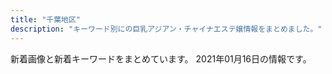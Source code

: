 ```yaml
---
title: "千葉地区"
description: "キーワード別にの巨乳アジアン・チャイナエステ嬢情報をまとめました。"
---
```


新着画像と新着キーワードをまとめています。
2021年01月16日の情報です。

<DmmAffiliateIns />
<KeywordTable
  shops={
    [
    {
        "img_links": [
            "http://chiba-sapphire.net/staff/s-miyu.jpg",
            "http://chiba-sapphire.net/images/b-qr.png",
            "http://chiba-sapphire.net/images/c-staff.png",
            "http://chiba-sapphire.net/images/bar-information.png",
            "http://chiba-sapphire.net/staff/s-aya.jpg",
            "http://chiba-sapphire.net/images/bar-interior.png",
            "http://chiba-sapphire.net/images/c-interior.png",
            "http://chiba-sapphire.net/images/b-taisaku.png",
            "http://chiba-sapphire.net/images/bar-staff.png",
            "http://chiba-sapphire.net/images/kazari.png",
            "http://chiba-sapphire.net/images/index-enter.png",
            "http://chiba-sapphire.net/images/copyright.png",
            "http://chiba-sapphire.net/staff/s-eri.jpg",
            "http://chiba-sapphire.net/staff/s-mei.jpg",
            "http://chiba-sapphire.net/images/cam.png",
            "http://chiba-sapphire.net/images/b-hotstone2.png",
            "http://chiba-sapphire.net/staff/s-risa.jpg",
            "http://chiba-sapphire.net/images/c-top.png"
        ],
        "name": "\u30b5\u30d5\u30a1\u30a4\u30a2",
        "url": "http://chiba-sapphire.net/",
        "keywords": {},
        "station": "\u5343\u8449\u4e2d\u592e\u99c5\u897f\u53e3"
    },
    {
        "name": "\u30ea\u30e9\u30db\u30fc\u30e0",
        "img_links": [
            "http://www.yatunomi.com/images/02.jpg",
            "http://www.yatunomi.com/images/3.jpg",
            "http://www.yatunomi.com/images/006.jpg",
            "http://www.yatunomi.com/images/46-11051416223130.jpg",
            "http://www.yatunomi.com/images/01.jpg",
            "http://www.yatunomi.com/images/sample_photo4.jpg",
            "http://www.yatunomi.com/images/003.jpg",
            "http://www.yatunomi.com/images/005.jpg",
            "http://www.yatunomi.com/images/sample_photo1.jpg",
            "http://www.yatunomi.com/images/sample1.jpg",
            "http://www.yatunomi.com/images/2.jpg",
            "http://www.yatunomi.com/images/icon_bar.png",
            "http://www.yatunomi.com/images/1.jpg",
            "http://www.yatunomi.com/images/004.jpg"
        ],
        "station": "\u5317\u7fd2\u5fd7\u91ce\u99c5\u6771\u53e3",
        "keywords": {},
        "url": "http://www.yatunomi.com/"
    },
    {
        "station": "\u4eac\u6210\u7dda\u5343\u8449\u4e2d\u592e\u99c5\u6771\u53e3",
        "keywords": {},
        "img_links": [
            "http://www.t-bell.work/images/8.jpg",
            "http://www.t-bell.work/images/sys2.png",
            "http://www.t-bell.work/img/ayumi2.jpg",
            "http://www.t-bell.work/images/2.jpg",
            "http://www.t-bell.work/images/si.png",
            "http://www.t-bell.work/img/mayu2.jpg",
            "http://www.t-bell.work/images/news.jpg",
            "http://www.t-bell.work/img/yuki1.jpg",
            "http://www.t-bell.work/images/1.jpg",
            "http://www.t-bell.work/img/miho1.jpg",
            "http://www.t-bell.work/images/11.jpg",
            "http://www.t-bell.work/images/5.jpg",
            "http://www.t-bell.work/images/staff_t.jpg",
            "http://www.t-bell.work/images/info.jpg",
            "http://www.t-bell.work/images/4.jpg",
            "http://www.t-bell.work/images/line.png",
            "http://www.t-bell.work/img/kumi3.jpg",
            "http://www.t-bell.work/images/10.jpg",
            "http://www.t-bell.work/img/riri1.jpg",
            "http://www.t-bell.work/images/interior1.png",
            "http://www.t-bell.work/img/riri2.jpg",
            "http://www.t-bell.work/images/head.jpg",
            "http://www.t-bell.work/images/sys1.png",
            "http://www.t-bell.work/images/9.jpg",
            "http://www.t-bell.work/img/sakura1.jpg",
            "http://www.t-bell.work/images/3.jpg",
            "http://www.t-bell.work/img/megumi1.jpg",
            "http://www.t-bell.work/images/7.jpg",
            "http://www.t-bell.work/images/6.jpg",
            "http://www.t-bell.work/images/12.jpg",
            "http://www.t-bell.work/img/mayu1.jpg",
            "http://www.t-bell.work/img/kumi1.jpg",
            "http://www.t-bell.work/img/ayumi1.jpg",
            "http://www.t-bell.work/images/interior_t.jpg",
            "http://www.t-bell.work/img/momo1.jpg",
            "http://www.t-bell.work/img/kumi2.jpg",
            "http://www.t-bell.work/images/interior.png"
        ],
        "url": "http://www.t-bell.work/",
        "name": "\u685c\u6843"
    },
    {
        "name": "\u30a4\u30d6",
        "img_links": [
            "https://eve.iest.info/photos/sites/86/2020/12/2020120704342315.jpg",
            "https://eve.iest.info/images/s_staff.jpg",
            "https://eve.iest.info/photos/sites/86/2020/12/2020121105320296.jpg",
            "https://eve.iest.info/images/top.jpg",
            "https://eve.iest.info/photos/sites/86/2020/12/2020120704342160.jpg",
            "https://eve.iest.info/images/mobile.jpg",
            "https://eve.iest.info/photos/sites/86/2020/12/202012070434226.jpg",
            "https://eve.iest.info/images/s_news.jpg",
            "https://eve.iest.info/photos/sites/86/2020/12/2020120704342237.jpg"
        ],
        "station": "\u4eac\u6210\u5343\u8449\u4e2d\u592e\u99c5\u897f\u53e3",
        "url": "https://eve.iest.info/",
        "keywords": {
            "D": 5,
            "86": 3,
            "85": 2
        }
    },
    {
        "url": "http://hani.iest.info/",
        "keywords": {
            "C": 48,
            "D": 96,
            "E": 48,
            "88": 16,
            "89": 16,
            "85": 32,
            "86": 64,
            "84": 32,
            "\u30bb\u30af\u30b7\u30fc": 16,
            "F": 48,
            "87": 80
        },
        "name": "Hani\u30fb\u30cf\u30cb",
        "station": "JR\u897f\u5343\u8449\u99c5\u5357\u53e3",
        "img_links": [
            "http://hani.iest.info/images/s1.jpg",
            "http://hani.iest.info/photos/sites/18/2019/12/2019120309530549.jpg",
            "http://hani.iest.info/photos/sites/18/2020/06/2020060903502311.jpg",
            "http://hani.iest.info/images/acc2.jpg",
            "http://hani.iest.info/photos/sites/18/2019/10/2019100602133621.jpg",
            "http://hani.iest.info/photos/sites/18/2019/10/2019100602133666.jpg",
            "http://hani.iest.info/photos/sites/18/2019/10/2019100602133354.jpg",
            "http://hani.iest.info/images/s_link.png",
            "http://hani.iest.info/photos/sites/18/2019/10/2019101407222923.jpg",
            "http://hani.iest.info/images/room1.jpg",
            "http://hani.iest.info/photos/sites/18/2019/11/2019112910073821.jpg",
            "http://hani.iest.info/images/s3.jpg",
            "http://hani.iest.info/photos/sites/18/2020/02/2020022704441935.jpg",
            "http://hani.iest.info/images/news.png",
            "http://hani.iest.info/photos/sites/18/2020/05/2020052207375063.jpg",
            "http://hani.iest.info/photos/sites/18/2020/06/2020060903502282.jpg",
            "http://hani.iest.info/images/room2.jpg",
            "http://hani.iest.info/photos/sites/18/2019/12/2019122008033573.jpg",
            "http://hani.iest.info/images/top.png",
            "http://hani.iest.info/images/acc1.jpg",
            "http://hani.iest.info/photos/sites/18/2019/10/2019100602133570.jpg",
            "http://hani.iest.info/photos/sites/18/2019/10/2019101407222356.jpg",
            "http://hani.iest.info/photos/sites/18/2019/12/201912200803389.jpg",
            "http://hani.iest.info/images/room3.jpg",
            "http://hani.iest.info/images/acc3.jpg",
            "http://hani.iest.info/photos/sites/18/2020/04/2020040603065891.jpg",
            "http://hani.iest.info/photos/sites/18/2019/12/2019122008033171.jpg",
            "http://hani.iest.info/photos/sites/18/2019/10/201910060213371.jpg",
            "http://hani.iest.info/photos/sites/18/2019/10/2019100602133829.jpg",
            "http://hani.iest.info/images/room4.jpg",
            "http://hani.iest.info/images/s_staff.png",
            "http://hani.iest.info/images/mobile.jpg",
            "http://hani.iest.info/photos/sites/18/2020/06/2020060903502382.jpg",
            "http://hani.iest.info/photos/sites/18/2019/10/201910060213393.jpg",
            "http://hani.iest.info/photos/sites/18/2019/10/2019101903334729.jpg",
            "http://hani.iest.info/photos/sites/18/2019/10/201910060213369.jpg",
            "http://hani.iest.info/photos/sites/18/2020/04/2020040603070417.jpg",
            "http://hani.iest.info/photos/sites/18/2020/02/2020022704442031.jpg"
        ]
    },
    {
        "img_links": [
            "http://m-relax.net/cocosia/images/tennai2.jpg",
            "http://m-relax.net/cocosia/sp/images/bar-contact.png",
            "http://m-relax.net/cocosia/staff/s-mika.jpg",
            "http://m-relax.net/cocosia/images/footter.png",
            "http://m-relax.net/cocosia/staff/s-sasa.jpg",
            "http://m-relax.net/cocosia/staff/s-mie.jpg",
            "http://m-relax.net/cocosia/images/b-hotstone2.png",
            "http://m-relax.net/cocosia/images/tennai4.jpg",
            "http://m-relax.net/cocosia/images/bar-cam.png",
            "http://m-relax.net/cocosia/images/bar-newface.png",
            "http://m-relax.net/cocosia/staff/s-yuyu.jpg",
            "http://m-relax.net/cocosia/images/bar-therapist.png",
            "http://m-relax.net/cocosia/sp/images/bar-newface.png",
            "http://m-relax.net/cocosia/images/bar-other.png",
            "http://m-relax.net/cocosia/images/b-deli2.jpg",
            "http://m-relax.net/cocosia/staff/s-mayu.jpg",
            "http://m-relax.net/cocosia/images/c-top.png",
            "http://m-relax.net/cocosia/images/c-therapist.png",
            "http://m-relax.net/cocosia/sp/images/bar-twitter.png",
            "http://m-relax.net/cocosia/images/bar-twitter.png",
            "http://m-relax.net/cocosia/images/b-tel.png",
            "http://m-relax.net/cocosia/staff/s-aya.jpg",
            "http://m-relax.net/cocosia/sp/images/bar-cam.png",
            "http://m-relax.net/cocosia/images/b-taisaku.png",
            "http://m-relax.net/cocosia/images/c-interior.png",
            "http://m-relax.net/cocosia/images/b-qr.jpg",
            "http://m-relax.net/cocosia/images/bar-interior.png",
            "http://m-relax.net/cocosia/images/tennai3.jpg"
        ],
        "station": "\u5343\u8449\u4e2d\u592e\u99c5\u6771\u53e3",
        "name": "cocosia \u30b3\u30b3\u30b7\u30a2",
        "keywords": {},
        "url": "http://m-relax.net/cocosia/"
    },
    {
        "name": "Warm  Winter",
        "keywords": {
            "E": 1,
            "D": 3,
            "86": 2,
            "88": 1,
            "C": 4,
            "83": 1,
            "85": 1
        },
        "url": "https://www.es-relaxsalon.info/",
        "station": "JR\u5c0f\u898b\u5ddd\u99c5",
        "img_links": []
    },
    {
        "keywords": {},
        "url": "http://soga.jpest.net/",
        "img_links": [
            "http://soga.jpest.net/uploads//sites/35/2020/12/g1.jpg",
            "http://soga.jpest.net/uploads//sites/35/2020/12/con01-1.jpg",
            "http://soga.jpest.net/uploads//sites/35/2020/12/con03-1.jpg",
            "http://soga.jpest.net/uploads//sites/35/2020/12/con02-1.jpg",
            "http://soga.jpest.net/uploads//sites/35/2020/12/r1.jpg",
            "http://soga.jpest.net/uploads//sites/35/2020/12/r2.jpg",
            "http://soga.jpest.net/uploads//sites/35/2020/12/g2.jpg",
            "http://soga.jpest.net/uploads//sites/35/2020/12/req_03-1.jpg",
            "http://soga.jpest.net/uploads//sites/35/2020/12/staff.jpg",
            "http://soga.jpest.net/uploads//sites/35/2020/12/r3.jpg",
            "http://soga.jpest.net/uploads//sites/35/2020/12/r4.jpg",
            "http://soga.jpest.net/uploads//sites/35/2020/12/g3.jpg"
        ],
        "station": "JR\u8607\u6211\u99c5\u6771\u53e3",
        "name": "\u79cb\u685c\u30fb\u30b3\u30b9\u30e2\u30b9"
    },
    {
        "station": "\u516b\u5343\u4ee3\u53f0\u99c5\u6771\u53e3",
        "name": "\u30e4\u30fc\u30db\u30fc",
        "url": "http://aroma-esthe.blue",
        "keywords": {
            "D": 2,
            "C": 1,
            "E": 1,
            "88": 1,
            "86": 3
        },
        "img_links": [
            "http://aroma-esthe.blue/img/t1.jpg",
            "http://aroma-esthe.blue/img/t2.jpg",
            "http://aroma-esthe.blue/img/sm.jpg",
            "http://aroma-esthe.blue/img/st2.jpg",
            "http://aroma-esthe.blue/img/st1.jpg",
            "http://aroma-esthe.blue/img/st3.jpg",
            "http://aroma-esthe.blue/img/stt3.jpg",
            "http://aroma-esthe.blue/img/t5.jpg",
            "http://aroma-esthe.blue/img/noo.png",
            "http://aroma-esthe.blue/img/t4.jpg",
            "http://aroma-esthe.blue/img/t6.jpg",
            "http://aroma-esthe.blue/img/no.png",
            "http://aroma-esthe.blue/img/f1.jpg",
            "http://aroma-esthe.blue/img/stt1.jpg",
            "http://aroma-esthe.blue/img/t3.jpg",
            "http://aroma-esthe.blue/img/st4.jpg",
            "http://aroma-esthe.blue/img/top.jpg",
            "http://aroma-esthe.blue/img/nosta.jpg"
        ]
    },
    {
        "name": "Angel\uff5e\u30a8\u30f3\u30b8\u30a7\u30eb\uff5e",
        "station": "JR\u7a32\u6bdb\u99c5\u6771\u53e3",
        "img_links": [
            "http://www.angel-esthe.xyz/files/020-03.jpg",
            "http://www.angel-esthe.xyz/files/025-03.jpg",
            "http://www.angel-esthe.xyz/images/slider-img001.jpg",
            "http://www.angel-esthe.xyz/photo_news/upimg/875825f69808081b5a_0.jpg",
            "http://www.angel-esthe.xyz/images/esthe3.jpg",
            "http://www.angel-esthe.xyz/images/rsubt3.png",
            "http://www.angel-esthe.xyz/images/rsubt5.png",
            "http://www.angel-esthe.xyz/images/m3.jpg",
            "http://www.angel-esthe.xyz/files/026-03.jpg",
            "http://www.angel-esthe.xyz/images/tel2.png",
            "http://www.angel-esthe.xyz/files/025-02.jpg",
            "http://www.angel-esthe.xyz/images/m4.jpg",
            "http://www.angel-esthe.xyz/files/020.jpg",
            "http://www.angel-esthe.xyz/images/korona.jpg",
            "http://www.angel-esthe.xyz/images/b-online.png",
            "http://www.angel-esthe.xyz/images/rsubt2.png",
            "http://www.angel-esthe.xyz/images/m1.jpg",
            "http://www.angel-esthe.xyz/photo_news/upimg/233535ecb44b0a3718_1.jpg",
            "http://www.angel-esthe.xyz/files/021.jpg",
            "http://www.angel-esthe.xyz/images/slider-img002.jpg",
            "http://www.angel-esthe.xyz/files/021-02.jpg",
            "http://www.angel-esthe.xyz/files/021-03.jpg",
            "http://www.angel-esthe.xyz/files/026-02.jpg",
            "http://www.angel-esthe.xyz/files/020-02.jpg",
            "http://www.angel-esthe.xyz/photo_news/upimg/233535ecb44b0a3718_0.jpg",
            "http://www.angel-esthe.xyz/images/rsubt4.png",
            "http://www.angel-esthe.xyz/photo_news/upimg/411395f7d655ed6aaa_1.jpg",
            "http://www.angel-esthe.xyz/images/rsubt6.png",
            "http://www.angel-esthe.xyz/images/b-tel.png",
            "http://www.angel-esthe.xyz/images/esthe2.jpg",
            "http://www.angel-esthe.xyz/photo_news/upimg/628555f6414bb503ea_0.jpg",
            "http://www.angel-esthe.xyz/images/m2.jpg",
            "http://www.angel-esthe.xyz/images/m6.jpg",
            "http://www.angel-esthe.xyz/images/esthe1.jpg",
            "http://www.angel-esthe.xyz/images/rsubt1.png",
            "http://www.angel-esthe.xyz/images/koko_200x40.png",
            "http://www.angel-esthe.xyz/photo_news/upimg/559025fe95c1a935ba_0.jpg",
            "http://www.angel-esthe.xyz/files/025.jpg",
            "http://www.angel-esthe.xyz/files/026.jpg",
            "http://www.angel-esthe.xyz/images/rsubt7.png"
        ],
        "url": "http://www.angel-esthe.xyz/",
        "keywords": {
            "87": 16,
            "88": 8,
            "D": 32,
            "86": 8
        }
    },
    {
        "url": "http://rosabella.red/",
        "station": "JR\u7a32\u6bdb\u99c5\u6771\u53e3",
        "name": "\u9e97\u3046\u3089\u3089",
        "keywords": {},
        "img_links": [
            "http://rosabella.red/_src/40198143/s_staff01.jpg",
            "http://rosabella.red/_src/40198019/download-2.jpg",
            "http://rosabella.red/_src/40198021/download-3.jpg",
            "http://rosabella.red/_src/44488629/cam-1.jpg",
            "http://rosabella.red/_src/51699440/wechatimg24_20210111165414829.jpg",
            "http://rosabella.red/_src/40198159/s_pick.jpg",
            "http://rosabella.red/_src/40198090/s_info.jpg",
            "http://rosabella.red/_src/40198093/wx00020615-171913%402x.png",
            "http://rosabella.red/_src/50390306/wechatimg1006.jpg",
            "http://rosabella.red/_src/40198080/s_face.jpg",
            "http://rosabella.red/_src/50390122/wechatimg1009.jpg",
            "http://rosabella.red/_src/40198584/wechatimg1009.jpg",
            "http://rosabella.red/_src/40198217/s_face.jpg",
            "http://rosabella.red/_src/51009670/wechatimg1019.jpg",
            "http://rosabella.red/_src/40198073/s_pick.jpg",
            "http://rosabella.red/_src/40198195/wx00020615-171913%402x.png",
            "http://rosabella.red/_src/50390304/wechatimg1009.jpg",
            "http://rosabella.red/_src/51699442/wechatimg24_20210111165414829.jpg",
            "http://rosabella.red/_src/40198582/wechatimg1009.jpg",
            "http://rosabella.red/_src/40198588/wechatimg343.jpg",
            "http://rosabella.red/_src/40198214/s_pick.jpg",
            "http://rosabella.red/_src/50390319/wechatimg1006.jpg",
            "http://rosabella.red/_src/50390091/wechatimg1006.jpg",
            "http://rosabella.red/_src/51009663/wechatimg1019.jpg",
            "http://rosabella.red/_src/40198189/s_face.jpg",
            "http://rosabella.red/_src/40198029/s_pick.jpg",
            "http://rosabella.red/_src/40198298/wechatimg343.jpg",
            "http://rosabella.red/_src/40198220/s_info.jpg",
            "http://rosabella.red/_src/40198186/s_pick.jpg",
            "http://rosabella.red/_src/51699415/wechatimg24_20210111165414829.jpg",
            "http://rosabella.red/_src/51699426/wechatimg24_20210111165414829.jpg",
            "http://rosabella.red/_src/40198014/sign.png",
            "http://rosabella.red/_src/40198590/wechatimg343.jpg",
            "http://rosabella.red/_src/40198025/download-5.jpg",
            "http://rosabella.red/_src/50390318/wechatimg1006.jpg",
            "http://rosabella.red/_src/40198165/s_info.jpg",
            "http://rosabella.red/_src/40198045/s_face.jpg",
            "http://rosabella.red/_src/40198017/download-1.jpg",
            "http://rosabella.red/_src/40198065/wx00020615-171913%402x.png",
            "http://rosabella.red/_src/40198591/wechatimg343.jpg",
            "http://rosabella.red/_src/50390119/wechatimg1006.jpg",
            "http://rosabella.red/_src/51699437/wechatimg24_20210111165414829.jpg",
            "http://rosabella.red/_src/49759165/wechatimg343.jpg",
            "http://rosabella.red/_src/51699434/wechatimg24_20210111165414829.jpg",
            "http://rosabella.red/_src/49926194/wechatimg1009.jpg",
            "http://rosabella.red/_src/51009718/wechatimg1019.jpg",
            "http://rosabella.red/_src/40198192/s_info.jpg",
            "http://rosabella.red/_src/40198015/download.jpg",
            "http://rosabella.red/_src/50390307/wechatimg1009.jpg",
            "http://rosabella.red/_src/51009668/wechatimg1019.jpg",
            "http://rosabella.red/_src/51009712/wechatimg1019.jpg",
            "http://rosabella.red/_src/51009720/wechatimg1006.jpg",
            "http://rosabella.red/_src/40198583/wechatimg1009.jpg",
            "http://rosabella.red/_src/40198062/s_info.jpg",
            "http://rosabella.red/_src/50390320/wechatimg1006.jpg",
            "http://rosabella.red/_src/40198162/s_face.jpg",
            "http://rosabella.red/_src/40198168/wx00020615-171913%402x.png",
            "http://rosabella.red/_src/40198223/wx00020615-171913%402x.png",
            "http://rosabella.red/_src/51009669/wechatimg1019.jpg",
            "http://rosabella.red/_src/40198023/download-4.jpg",
            "http://rosabella.red/_src/51699411/wechatimg1019.jpg",
            "http://rosabella.red/_src/51699441/wechatimg24_20210111165414829.jpg"
        ]
    },
    {
        "name": "\u59c9\u59b9",
        "station": "\u52dd\u7530\u53f0\u99c5\u5357\u53e3",
        "url": "http://www.shimai.mensnv.com/",
        "keywords": {
            "C": 16,
            "87": 16,
            "\u30bb\u30af\u30b7\u30fc": 4,
            "86": 16,
            "88": 8,
            "D": 32,
            "85": 8
        },
        "img_links": [
            "http://www.shimai.mensnv.com/images/s_news.png",
            "http://www.shimai.mensnv.com/images/m6.jpg",
            "http://www.shimai.mensnv.com/files/010.jpg",
            "http://www.shimai.mensnv.com/files/011.jpg",
            "http://www.shimai.mensnv.com/images/m3.jpg",
            "http://www.shimai.mensnv.com/photo_news/upimg/857365dbbdfaf0b694_0.jpg",
            "http://www.shimai.mensnv.com/files/015.jpg",
            "http://www.shimai.mensnv.com/images/m4.jpg",
            "http://www.shimai.mensnv.com/photo_news/upimg/589715e1d14bb52bc8_0.jpg",
            "http://www.shimai.mensnv.com/images/s_message.png",
            "http://www.shimai.mensnv.com/photo_news/upimg/375625da9706e25811_0.jpg",
            "http://www.shimai.mensnv.com/photo_news/upimg/483155da01ceb53a04_0.jpg",
            "http://www.shimai.mensnv.com/images/s_pickup.png",
            "http://www.shimai.mensnv.com/files/014.jpg",
            "http://www.shimai.mensnv.com/files/002.jpg",
            "http://www.shimai.mensnv.com/photo_news/upimg/316335e40d2eda583b_0.jpg",
            "http://www.shimai.mensnv.com/files/003.jpg",
            "http://www.shimai.mensnv.com/images/m1.jpg",
            "http://www.shimai.mensnv.com/photo_news/upimg/896875ef46b9aead32_0.jpg",
            "http://www.shimai.mensnv.com/images/m2.jpg",
            "http://www.shimai.mensnv.com/photo_news/upimg/589715e1d14bb52bc8_1.jpg",
            "http://www.shimai.mensnv.com/images/s_top_therapist.png",
            "http://www.shimai.mensnv.com/images/slider-img002.jpg",
            "http://www.shimai.mensnv.com/images/slider-img001.jpg"
        ]
    },
    {
        "url": "http://happiness.jpn.vin/",
        "keywords": {
            "85": 6,
            "86": 12,
            "D": 30,
            "87": 12,
            "C": 12
        },
        "img_links": [
            "http://happiness.jpn.vin/images/link_nav06.jpg",
            "http://happiness.jpn.vin/images/sp_nav02.png",
            "http://happiness.jpn.vin/images/sp_top.jpg",
            "http://happiness.jpn.vin/photos/sites/52/2020/06/2020061105480355.jpg",
            "http://happiness.jpn.vin/images/card.png",
            "http://happiness.jpn.vin/images/sp_end.jpg",
            "http://happiness.jpn.vin/photos/sites/52/2020/06/2020061106010711.jpg",
            "http://happiness.jpn.vin/images/sp_tit_news.png",
            "http://happiness.jpn.vin/images/img_service01.jpg",
            "http://happiness.jpn.vin/images/room5.jpg",
            "http://happiness.jpn.vin/images/sp_tit_staff.png",
            "http://happiness.jpn.vin/images/link_nav04.jpg",
            "http://happiness.jpn.vin/images/end.png",
            "http://happiness.jpn.vin/images/link_nav02.jpg",
            "http://happiness.jpn.vin/images/top.png",
            "http://happiness.jpn.vin/photos/sites/52/2020/06/2020061307230771.jpg",
            "http://happiness.jpn.vin/images/room8.jpg",
            "http://happiness.jpn.vin/images/link_nav03.jpg",
            "http://happiness.jpn.vin/images/img_service03.jpg",
            "http://happiness.jpn.vin/images/img_service02.jpg",
            "http://happiness.jpn.vin/images/room6.jpg",
            "http://happiness.jpn.vin/images/link_nav01.jpg",
            "http://happiness.jpn.vin/images/sp_nav01.png",
            "http://happiness.jpn.vin/images/room7.jpg",
            "http://happiness.jpn.vin/photos/sites/52/2020/10/2020100102525072.jpg",
            "http://happiness.jpn.vin/images/re.png",
            "http://happiness.jpn.vin/images/link_nav05.jpg",
            "http://happiness.jpn.vin/photos/sites/52/2020/06/2020061106025814.jpg",
            "http://happiness.jpn.vin/images/sp_nav03.png"
        ],
        "station": "\u516b\u5343\u4ee3\u53f0\u99c5\u897f\u53e3",
        "name": "Happiness"
    },
    {
        "name": "\u30aa\u30ea\u30a8\u30f3\u30bf\u30eb\u30c9\u30ea\u30fc\u30e0",
        "url": "https://dream.jpn.mn/",
        "station": "JR\u8607\u6211\u99c5\u897f\u53e3",
        "img_links": [
            "https://dream.jpn.mn/images/s_infomation.jpg",
            "https://dream.jpn.mn/images/room3.jpg",
            "https://dream.jpn.mn/images/room2.jpg",
            "https://dream.jpn.mn/images/bj3.jpg",
            "https://dream.jpn.mn/images/info3.jpg",
            "https://dream.jpn.mn/images/info2.jpg",
            "https://dream.jpn.mn/images/ac.jpg",
            "https://dream.jpn.mn/images/s_pick.jpg",
            "https://dream.jpn.mn/photos/sites/69/2020/11/2020110309245412.jpg",
            "https://dream.jpn.mn/images/mobile.jpg",
            "https://dream.jpn.mn/images/info1.jpg",
            "https://dream.jpn.mn/images/room1.jpg",
            "https://dream.jpn.mn/images/s_link.png",
            "https://dream.jpn.mn/photos/sites/69/2020/11/2020110309245597.jpg",
            "https://dream.jpn.mn/images/s_staff.png",
            "https://dream.jpn.mn/photos/sites/69/2020/11/2020110309245446.jpg",
            "https://dream.jpn.mn/images/bj1.jpg",
            "https://dream.jpn.mn/images/s_service.jpg",
            "https://dream.jpn.mn/photos/sites/69/2020/11/2020110309245514.jpg",
            "https://dream.jpn.mn/images/top.png",
            "https://dream.jpn.mn/images/room4.jpg"
        ],
        "keywords": {
            "85": 2,
            "86": 2,
            "D": 4,
            "C": 12
        }
    },
    {
        "url": "http://otona-room.work/",
        "keywords": {},
        "img_links": [
            "http://otona-room.work/3.jpg",
            "http://otona-room.work/head_2_3705_1542686088990068.jpg",
            "http://otona-room.work/2.jpg",
            "http://otona-room.work/staff_5562_1531961868171342.jpeg",
            "http://otona-room.work/staff_7611_1551333114399883.jpg",
            "http://otona-room.work/5.jpg",
            "http://otona-room.work/4.jpg",
            "http://otona-room.work/staff_5562_1531961868171342.jpg",
            "http://otona-room.work/0.jpg",
            "http://otona-room.work/g2.jpg",
            "http://otona-room.work/movie.png",
            "http://otona-room.work/staff_7611_1551333114399883.jpeg",
            "http://otona-room.work/g1.jpg",
            "http://otona-room.work/b3.jpg",
            "http://otona-room.work/staff_5630_1549447096342302.jpg",
            "http://otona-room.work/37051558103226595099.jpg",
            "http://otona-room.work/head_1_3705_1534384950723871.jpg",
            "http://otona-room.work/furo.jpg",
            "http://otona-room.work/1.jpg",
            "http://otona-room.work/b2.jpg"
        ],
        "station": "\u6804\u753a\u99c51\u756a\u53e3",
        "name": "\u6843\u6e90\u90f7"
    },
    {
        "name": "\u30ea\u30be\u30fc\u30c8\u30fb\u30a4\u30f3",
        "url": "http://resortin.jpn.cm/",
        "keywords": {
            "88": 10,
            "87": 30,
            "89": 20,
            "E": 10,
            "C": 23,
            "85": 10,
            "D": 70,
            "86": 30
        },
        "station": "\u5343\u8449\u4e2d\u592e\u99c5\u6771\u53e3",
        "img_links": [
            "http://resortin.jpn.cm/images/s_news.png",
            "http://resortin.jpn.cm/photos/sites/33/2020/09/2020091518240675.jpeg",
            "http://resortin.jpn.cm/images/s_staff.jpg",
            "http://resortin.jpn.cm/photos/sites/33/2019/10/2019101702012362.jpeg",
            "http://resortin.jpn.cm/images/koko_468x60.png",
            "http://resortin.jpn.cm/photos/sites/33/2020/11/2020112701293043.jpeg",
            "http://resortin.jpn.cm/images/s_service.jpg",
            "http://resortin.jpn.cm/images/ser7.jpg",
            "http://resortin.jpn.cm/photos/sites/33/2019/12/2019121812191049-400x173.jpeg",
            "http://resortin.jpn.cm/photos/sites/33/2020/07/2020070322594031.jpeg",
            "http://resortin.jpn.cm/photos/sites/33/2020/09/2020091504080714.jpeg",
            "http://resortin.jpn.cm/images/ser4.jpg",
            "http://resortin.jpn.cm/i/images/room3.jpg",
            "http://resortin.jpn.cm/photos/sites/33/2019/10/2019101702025625-e1600094540382.jpeg",
            "http://resortin.jpn.cm/images/service.png",
            "http://resortin.jpn.cm/photos/sites/33/2019/10/2019101702025625.jpeg",
            "http://resortin.jpn.cm/photos/sites/33/2020/10/2020102219295041.jpeg",
            "http://resortin.jpn.cm/photos/sites/33/2019/10/2019101702000055.jpeg",
            "http://resortin.jpn.cm/i/images/room1.jpg",
            "http://resortin.jpn.cm/images/ser8.jpg",
            "http://resortin.jpn.cm/photos/sites/33/2020/06/2020062103092760.jpeg",
            "http://resortin.jpn.cm/photos/sites/33/2020/07/2020072501415499-e1595608934436.jpeg",
            "http://resortin.jpn.cm/photos/sites/33/2020/12/2020120113271282.jpeg",
            "http://resortin.jpn.cm/photos/sites/33/2020/09/2020091504122733.jpeg",
            "http://resortin.jpn.cm/photos/sites/33/2020/09/2020091504135186.jpeg",
            "http://resortin.jpn.cm/i/images/room2.jpg",
            "http://resortin.jpn.cm/images/ser1.jpg",
            "http://resortin.jpn.cm/photos/sites/33/2020/12/2020122313271999-e1608697655298.jpeg",
            "http://resortin.jpn.cm/images/top2.jpg",
            "http://resortin.jpn.cm/photos/sites/33/2019/10/2019101702000135.jpeg",
            "http://resortin.jpn.cm/photos/sites/33/2020/06/2020062102472569.jpeg"
        ]
    },
    {
        "station": "JR\u8607\u6211\u99c5",
        "url": "https://www.orange-relaxation.com/",
        "name": "Orange \u30aa\u30e9\u30f3\u30b8\u30e5",
        "keywords": {
            "C": 6
        },
        "img_links": []
    },
    {
        "img_links": [
            "http://es-happy.work/images/tr3.jpg",
            "http://es-happy.work/images/sys3.jpg",
            "http://es-happy.work/images/sys2.jpg",
            "http://es-happy.work/staff/momo.jpg",
            "http://es-happy.work/images/int1.jpg",
            "http://es-happy.work/staff/sora.jpg",
            "http://es-happy.work/images/tr2.jpg",
            "http://es-happy.work/images/sys1.jpg",
            "http://es-happy.work/images/ac2.jpg",
            "http://es-happy.work/img/runa1.jpg",
            "http://es-happy.work/images/tr.jpg",
            "http://es-happy.work/img/momo1.jpg",
            "http://es-happy.work/staff/runa.jpg",
            "http://es-happy.work/images/int3.jpg",
            "http://es-happy.work/images/topgirl.jpg",
            "http://es-happy.work/images/concept.jpg",
            "http://es-happy.work/images/2.jpg",
            "http://es-happy.work/images/1.jpg",
            "http://es-happy.work/images/3.jpg",
            "http://es-happy.work/images/ac1.jpg",
            "http://es-happy.work/images/staff_t.jpg",
            "http://es-happy.work/img/sora1.jpg",
            "http://es-happy.work/images/tr1.jpg",
            "http://es-happy.work/images/head.jpg",
            "http://es-happy.work/images/interior_t.jpg",
            "http://es-happy.work/images/int2.jpg",
            "http://es-happy.work/images/news.jpg"
        ],
        "station": "JR\u6210\u7530\u99c5",
        "url": "http://es-happy.work/",
        "name": "\u60a0",
        "keywords": {}
    },
    {
        "keywords": {
            "\u30bb\u30af\u30b7\u30fc": 3
        },
        "name": "we love",
        "img_links": [
            "http://kurimu.tokyo/uploads/180620/1-1P62010193X63.jpg",
            "http://kurimu.tokyo/templets/default/picture/news.jpg",
            "http://kurimu.tokyo/uploads/201112/1-2011121K445522.jpg",
            "http://kurimu.tokyo/uploads/201113/1-2011131444042W.jpg",
            "http://kurimu.tokyo/templets/default/picture/interior_t.jpg",
            "http://kurimu.tokyo/uploads/201113/1-201113110434934.jpg",
            "http://kurimu.tokyo/uploads/201112/1-2011121K4022J.jpg",
            "http://kurimu.tokyo/uploads/180620/1-1P62010154K00.png",
            "http://kurimu.tokyo/uploads/201110/1-20111015304c49.jpg",
            "http://kurimu.tokyo/uploads/201113/1-20111309104X19.jpg",
            "http://kurimu.tokyo/templets/default/picture/head.jpg",
            "http://kurimu.tokyo/templets/default/picture/rec1.png",
            "http://kurimu.tokyo/templets/default/picture/staff_t.jpg"
        ],
        "station": "\u5343\u8449\u4e2d\u592e\u99c5\u897f\u53e3",
        "url": "http://kurimu.tokyo/"
    },
    {
        "keywords": {
            "83": 2,
            "85": 7,
            "82": 1,
            "C": 2,
            "E": 6,
            "88": 7,
            "86": 2,
            "84": 5,
            "D": 20,
            "89": 1,
            "F": 6,
            "90": 2,
            "87": 3,
            "92": 1,
            "G": 1
        },
        "url": "http://momoka.iest.info/",
        "img_links": [
            "http://momoka.iest.info/images/link_nav04.jpg",
            "http://momoka.iest.info/images/link_nav01.jpg",
            "http://momoka.iest.info/images/tit_new.png",
            "http://momoka.iest.info/photos/sites/11/2020/10/2020100816592987-e1602961922262.jpg",
            "http://momoka.iest.info/images/side_tel.jpg",
            "http://momoka.iest.info/images/sp_top.png",
            "http://momoka.iest.info/images/side_mobile.jpg",
            "http://momoka.iest.info/images/tit_pick.png",
            "http://momoka.iest.info/images/staff02.png",
            "http://momoka.iest.info/photos/sites/11/2020/02/2020020411095362.jpg",
            "http://momoka.iest.info/images/staff01.png",
            "http://momoka.iest.info/photos/sites/11/2020/08/2020082910555470-e1599761265797.jpg",
            "http://momoka.iest.info/photos/sites/11/2019/12/2019120814110783.jpg",
            "http://momoka.iest.info/photos/sites/11/2020/08/2020081513232423.jpg",
            "http://momoka.iest.info/photos/sites/11/2019/12/2019120814110696.jpg",
            "http://momoka.iest.info/photos/sites/11/2020/08/2020082910563494.jpg",
            "http://momoka.iest.info/photos/sites/11/2020/12/2020121016111969.jpg",
            "http://momoka.iest.info/photos/sites/11/2020/02/2020021711434572.jpg",
            "http://momoka.iest.info/photos/sites/11/2019/11/2019112219364120.jpg",
            "http://momoka.iest.info/photos/sites/11/2020/01/2020010615504056.jpg",
            "http://momoka.iest.info/images/link_nav02.jpg",
            "http://momoka.iest.info/images/end.png",
            "http://momoka.iest.info/photos/sites/11/2020/10/2020100816592987.jpg",
            "http://momoka.iest.info/photos/sites/11/2021/01/202101081554510.jpg",
            "http://momoka.iest.info/photos/sites/11/2020/11/2020110419243725-e1604485483460.jpeg",
            "http://momoka.iest.info/photos/sites/11/2019/12/2019120410554229.jpg",
            "http://momoka.iest.info/photos/sites/11/2020/07/2020073110302456.jpg",
            "http://momoka.iest.info/photos/sites/11/2020/11/2020110419453954.jpg",
            "http://momoka.iest.info/photos/sites/11/2020/08/202008311113307.jpg",
            "http://momoka.iest.info/images/top.png",
            "http://momoka.iest.info/photos/sites/11/2020/07/2020073110302456-e1600047741736.jpg",
            "http://momoka.iest.info/photos/sites/11/2020/12/2020121613490552.jpg",
            "http://momoka.iest.info/photos/sites/11/2020/01/202001061550092.jpg",
            "http://momoka.iest.info/photos/sites/11/2020/09/2020092918164546.jpg",
            "http://momoka.iest.info/images/link_nav06.jpg",
            "http://momoka.iest.info/photos/sites/11/2020/08/2020081513255337.jpg",
            "http://momoka.iest.info/images/tit_link.png",
            "http://momoka.iest.info/images/link_nav03.jpg",
            "http://momoka.iest.info/photos/sites/11/2019/12/2019121918430664.jpg",
            "http://momoka.iest.info/images/tit_staff1.png",
            "http://momoka.iest.info/photos/sites/11/2020/02/2020021019034043.jpg",
            "http://momoka.iest.info/images/link_nav05.jpg"
        ],
        "station": "JR\u6d25\u7530\u6cbc\u99c5\u5317\u53e3",
        "name": "\u6843\u9999"
    },
    {
        "name": "V\u611bP",
        "img_links": [
            "http://www.vaip.maesjp.com/files/014-02.jpg",
            "http://www.vaip.maesjp.com/files/001-02.jpg",
            "http://www.vaip.maesjp.com/files/002-02.jpg",
            "http://www.vaip.maesjp.com/files/014.jpg",
            "http://www.vaip.maesjp.com/images/mobile.jpg",
            "http://www.vaip.maesjp.com/files/015.jpg",
            "http://www.vaip.maesjp.com/photo_news/upimg/921485c650cc7719e5_0.jpg",
            "http://www.vaip.maesjp.com/images/shop/shop04.jpg",
            "http://www.vaip.maesjp.com/photo_news/upimg/954955e5f24838158a_0.jpg",
            "http://www.vaip.maesjp.com/files/007-02.jpg",
            "http://www.vaip.maesjp.com/files/004.jpg",
            "http://www.vaip.maesjp.com/files/002.jpg",
            "http://www.vaip.maesjp.com/files/006.jpg",
            "http://www.vaip.maesjp.com/photo_news/upimg/734465fc8666c4483d_0.jpg",
            "http://www.vaip.maesjp.com/photo_news/upimg/452175fb88d0354b20_0.jpg",
            "http://www.vaip.maesjp.com/files/006-02.jpg",
            "http://www.vaip.maesjp.com/files/004-02.jpg",
            "http://www.vaip.maesjp.com/files/007.jpg",
            "http://www.vaip.maesjp.com/photo_news/upimg/863615f965ae64bcff_0.jpg",
            "http://www.vaip.maesjp.com/files/013.jpg",
            "http://www.vaip.maesjp.com/photo_news/upimg/153565e27f919e0ee3_0.jpg",
            "http://www.vaip.maesjp.com/files/012-02.jpg",
            "http://www.vaip.maesjp.com/photo_news/upimg/368285fe16e5563eb7_0.jpg",
            "http://www.vaip.maesjp.com/photo_news/upimg/986755ed47ff3463be_0.jpg",
            "http://www.vaip.maesjp.com/photo_news/upimg/828115f9ba772202a9_0.jpg",
            "http://www.vaip.maesjp.com/images/s_staff.png",
            "http://www.vaip.maesjp.com/files/012.jpg",
            "http://www.vaip.maesjp.com/images/face.jpg",
            "http://www.vaip.maesjp.com/files/008-02.jpg",
            "http://www.vaip.maesjp.com/files/008.jpg",
            "http://www.vaip.maesjp.com/images/top.jpg",
            "http://www.vaip.maesjp.com/photo_news/upimg/396395e4f8d1725631_0.jpg",
            "http://www.vaip.maesjp.com/images/shop/shop02.jpg",
            "http://www.vaip.maesjp.com/images/shop/shop03.jpg",
            "http://www.vaip.maesjp.com/files/010.jpg",
            "http://www.vaip.maesjp.com/images/pick.jpg",
            "http://www.vaip.maesjp.com/files/011-02.jpg",
            "http://www.vaip.maesjp.com/files/013-02.jpg",
            "http://www.vaip.maesjp.com/photo_news/upimg/150275e06b09fbed04_0.jpg",
            "http://www.vaip.maesjp.com/photo_news/upimg/754985a09a8eff3433_0.jpg",
            "http://www.vaip.maesjp.com/files/009.jpg",
            "http://www.vaip.maesjp.com/images/news.jpg",
            "http://www.vaip.maesjp.com/files/003-02.jpg",
            "http://www.vaip.maesjp.com/files/001.jpg",
            "http://www.vaip.maesjp.com/files/009-02.jpg",
            "http://www.vaip.maesjp.com/files/003.jpg",
            "http://www.vaip.maesjp.com/images/shop/shop01.jpg",
            "http://www.vaip.maesjp.com/files/015-02.jpg",
            "http://www.vaip.maesjp.com/files/011.jpg",
            "http://www.vaip.maesjp.com/files/010-02.jpg",
            "http://www.vaip.maesjp.com/photo_news/upimg/953825f55ae9a0e4ee_0.jpg"
        ],
        "keywords": {
            "C": 18,
            "D": 21,
            "83": 6,
            "87": 15,
            "88": 3,
            "86": 15,
            "84": 3,
            "E": 3
        },
        "url": "http://www.vaip.maesjp.com/",
        "station": "JR\u5343\u8449\u99c5\u5317\u53e3"
    },
    {
        "keywords": {},
        "img_links": [
            "http://kourakuenmise.com/zp/img012.jpg",
            "http://kourakuenmise.com/zp/img006.jpg",
            "http://kourakuenmise.com/images/mobile.jpg",
            "http://kourakuenmise.com/zp/img005.jpg",
            "http://kourakuenmise.com/zp/img007.jpg",
            "http://kourakuenmise.com/zp/img011.jpg",
            "http://kourakuenmise.com/zp/img222.jpg",
            "http://kourakuenmise.com/images/news_bj.jpg",
            "http://kourakuenmise.com/images/46-11051416223130.jpg",
            "http://kourakuenmise.com/images/header_img.jpg",
            "http://kourakuenmise.com/zp/img111.jpg",
            "http://kourakuenmise.com/images/2078427_1.jpg"
        ],
        "url": "http://kourakuenmise.com/",
        "station": "\u9ad8\u6839\u6728\u6238\u99c5\u5317\u53e3",
        "name": "\u5eb7\u697d\u5712"
    },
    {
        "station": "JR\u6d25\u7530\u6cbc\u99c5\u5317\u53e3",
        "url": "http://golden-time.jpn.mn/",
        "keywords": {
            "86": 3,
            "D": 13,
            "E": 2,
            "80": 1,
            "85": 5,
            "C": 1,
            "84": 1,
            "87": 4,
            "89": 1,
            "83": 1
        },
        "name": "\u30b4\u30fc\u30eb\u30c7\u30f3\u30bf\u30a4\u30e0",
        "img_links": [
            "http://golden-time.jpn.mn/images/link_nav03.jpg",
            "http://golden-time.jpn.mn/images/sp_top.jpg",
            "http://golden-time.jpn.mn/images/top_slider02.png",
            "http://golden-time.jpn.mn/photos/sites/69/2020/11/2020110608161178.jpg",
            "http://golden-time.jpn.mn/photos/sites/69/2020/09/202009160836574.jpg",
            "http://golden-time.jpn.mn/photos/sites/69/2020/12/2020122203240620.jpg",
            "http://golden-time.jpn.mn/images/side_mobile.jpg",
            "http://golden-time.jpn.mn/photos/sites/69/2019/12/2019120901533068.jpg",
            "http://golden-time.jpn.mn/images/top.png",
            "http://golden-time.jpn.mn/images/link_nav07.jpg",
            "http://golden-time.jpn.mn/photos/sites/69/2020/06/2020061808580654.jpg",
            "http://golden-time.jpn.mn/images/info2.jpg",
            "http://golden-time.jpn.mn/images/link_nav05.jpg",
            "http://golden-time.jpn.mn/photos/sites/69/2019/12/2019120804110927.jpg",
            "http://golden-time.jpn.mn/images/link_nav02.jpg",
            "http://golden-time.jpn.mn/images/side_link.jpg",
            "http://golden-time.jpn.mn/photos/sites/69/2020/10/2020100108270722.jpg",
            "http://golden-time.jpn.mn/photos/sites/69/2019/12/2019120209284923.jpg",
            "http://golden-time.jpn.mn/photos/sites/69/2020/11/2020111607331079.jpg",
            "http://golden-time.jpn.mn/images/info3.jpg",
            "http://golden-time.jpn.mn/photos/sites/69/2020/05/2020053002120414.jpg",
            "http://golden-time.jpn.mn/photos/sites/69/2019/12/201912060728409.jpg",
            "http://golden-time.jpn.mn/photos/sites/69/2019/12/2019120209284861.jpg",
            "http://golden-time.jpn.mn/photos/sites/69/2019/12/2019120209284771.jpg",
            "http://golden-time.jpn.mn/photos/sites/69/2020/09/2020091207514598.jpg",
            "http://golden-time.jpn.mn/photos/sites/69/2019/12/2019121206424523.jpg",
            "http://golden-time.jpn.mn/photos/sites/69/2019/12/2019122305283220.jpg",
            "http://golden-time.jpn.mn/images/info1.jpg",
            "http://golden-time.jpn.mn/photos/sites/69/2020/11/2020110103164521.jpg",
            "http://golden-time.jpn.mn/photos/sites/69/2020/09/2020091207515151.jpg",
            "http://golden-time.jpn.mn/images/side_tel.jpg",
            "http://golden-time.jpn.mn/images/link_nav04.jpg",
            "http://golden-time.jpn.mn/images/link_nav06.jpg",
            "http://golden-time.jpn.mn/images/top_slider01.jpg",
            "http://golden-time.jpn.mn/images/link_nav01.jpg",
            "http://golden-time.jpn.mn/images/ico01.png"
        ]
    },
    {
        "keywords": {
            "C": 7
        },
        "station": "\u4eac\u6210\u81fc\u4e95\u99c5\u5317\u53e3",
        "img_links": [
            "http://tsukinokoi.tyo.ac/images/s_news.png",
            "http://tsukinokoi.tyo.ac/images/top.png",
            "http://tsukinokoi.tyo.ac/images/new.png",
            "http://tsukinokoi.tyo.ac/images/info1.png",
            "http://tsukinokoi.tyo.ac/images/s_staff.png",
            "http://tsukinokoi.a1.tyo.ac/upload/sites/10/2016/12/staff1-280x411.jpg",
            "http://tsukinokoi.a1.tyo.ac/upload/sites/10/2016/12/staff1.jpg",
            "http://tsukinokoi.tyo.ac/images/s_pick.png",
            "http://tsukinokoi.a1.tyo.ac/upload/sites/10/2016/12/staff2.jpg",
            "http://tsukinokoi.a1.tyo.ac/upload/sites/10/2016/12/staff2-280x411.jpg"
        ],
        "url": "http://tsukinokoi.tyo.ac/",
        "name": "\u6708\u306e\u604b"
    },
    {
        "img_links": [
            "http://www.fairy.esjoho.com/files/009-02.jpg",
            "http://www.fairy.esjoho.com/common/images/photo01.jpg",
            "http://www.fairy.esjoho.com/images/icon_tel.png",
            "http://www.fairy.esjoho.com/files/020-03.jpg",
            "http://www.fairy.esjoho.com/files/001-02.jpg",
            "http://www.fairy.esjoho.com/common/images/photo02.jpg",
            "http://www.fairy.esjoho.com/files/020.jpg",
            "http://www.fairy.esjoho.com/files/011-02.jpg",
            "http://www.fairy.esjoho.com/images/btn2.png",
            "http://www.fairy.esjoho.com/files/009.jpg",
            "http://www.fairy.esjoho.com/images/icon_staff.png",
            "http://www.fairy.esjoho.com/files/006.jpg",
            "http://www.fairy.esjoho.com/files/006-02.jpg",
            "http://www.fairy.esjoho.com/files/013-03.jpg",
            "http://www.fairy.esjoho.com/files/016-02.jpg",
            "http://www.fairy.esjoho.com/files/011.jpg",
            "http://www.fairy.esjoho.com/files/016-03.jpg",
            "http://www.fairy.esjoho.com/files/020-02.jpg",
            "http://www.fairy.esjoho.com/files/016.jpg",
            "http://www.fairy.esjoho.com/files/011-03.jpg",
            "http://www.fairy.esjoho.com/files/001-03.jpg",
            "http://www.fairy.esjoho.com/files/001.jpg",
            "http://www.fairy.esjoho.com/files/013.jpg",
            "http://www.fairy.esjoho.com/images/korona.jpg",
            "http://www.fairy.esjoho.com/images/mainImg_sub.jpg",
            "http://www.fairy.esjoho.com/files/006-03.jpg",
            "http://www.fairy.esjoho.com/common/images/photo03.jpg",
            "http://www.fairy.esjoho.com/images/icon_top.png",
            "http://www.fairy.esjoho.com/files/013-02.jpg",
            "http://www.fairy.esjoho.com/images/icon_info.png",
            "http://www.fairy.esjoho.com/files/009-03.jpg"
        ],
        "url": "http://www.fairy.esjoho.com/",
        "name": "HoneyLove\uff5e\u30cf\u30cb\u30fc\u30e9\u30d6\uff5e",
        "station": "\u516b\u5343\u4ee3\u53f0\u99c5\u6771\u53e3",
        "keywords": {
            "85": 4,
            "D": 24,
            "87": 12,
            "C": 4,
            "86": 12
        }
    },
    {
        "station": "JR\u90fd\u8cc0\u99c5\u897f\u53e3",
        "img_links": [
            "http://genkidou-massage.work/img/st3.jpg",
            "http://genkidou-massage.work/img/botton.jpg",
            "http://genkidou-massage.work/sp/img/t-t.jpg",
            "http://genkidou-massage.work/img/st1.jpg",
            "http://genkidou-massage.work/img/sta1.jpg",
            "http://genkidou-massage.work/sp/img/st2.jpg",
            "http://genkidou-massage.work/img/head.jpg",
            "http://genkidou-massage.work/sp/img/t-a.jpg",
            "http://genkidou-massage.work/sp/img/time.jpg",
            "http://genkidou-massage.work/img/pickup20.jpg",
            "http://genkidou-massage.work/sp/img/time2.jpg",
            "http://genkidou-massage.work/img/st2.jpg",
            "http://genkidou-massage.work/sp/img/p1.jpg",
            "http://genkidou-massage.work/img/st4.jpg",
            "http://genkidou-massage.work/img/s1.jpg",
            "http://genkidou-massage.work/sp/img/cam.jpg",
            "http://genkidou-massage.work/sp/img/t-r.jpg",
            "http://genkidou-massage.work/sp/img/st1.jpg",
            "http://genkidou-massage.work/sp/img/botton.jpg",
            "http://genkidou-massage.work/img/fla-2.jpg",
            "http://genkidou-massage.work/sp/img/pic.jpg",
            "http://genkidou-massage.work/sp/img/p2.jpg",
            "http://genkidou-massage.work/sp/img/tel.jpg",
            "http://genkidou-massage.work/img/s3.jpg",
            "http://genkidou-massage.work/img/sta4.jpg",
            "http://genkidou-massage.work/sp/img/info.jpg",
            "http://genkidou-massage.work/sp/img/pc.jpg",
            "http://genkidou-massage.work/sp/img/p3.jpg",
            "http://genkidou-massage.work/sp/img/add.jpg",
            "http://genkidou-massage.work/sp/img/st4.jpg",
            "http://genkidou-massage.work/img/s2.jpg",
            "http://genkidou-massage.work/sp/img/st3.jpg",
            "http://genkidou-massage.work/sp/img/t-s.jpg",
            "http://genkidou-massage.work/img/xmas.png",
            "http://genkidou-massage.work/img/sta3.jpg",
            "http://genkidou-massage.work/sp/img/sys.jpg",
            "http://genkidou-massage.work/sp/img/t-o.jpg",
            "http://genkidou-massage.work/sp/img/tit.jpg",
            "http://genkidou-massage.work/img/fla.jpg",
            "http://genkidou-massage.work/img/s4.jpg",
            "http://genkidou-massage.work/img/sta2.jpg",
            "http://genkidou-massage.work/img/nos.jpg"
        ],
        "url": "http://genkidou-massage.work/",
        "name": "\u5143\u6c17\u5802",
        "keywords": {
            "D": 4,
            "E": 2,
            "C": 13,
            "84": 1,
            "85": 3,
            "86": 2,
            "88": 2
        }
    },
    {
        "station": "\u5343\u8449\u4e2d\u592e\u99c5",
        "img_links": [
            "http://sara.xyz.mn/images/end1.jpg",
            "http://sara.xyz.mn/photos/sites/108/2019/10/2019100108375747.jpg",
            "http://sara.xyz.mn/images/s_face.jpg",
            "http://sara.xyz.mn/images/mobile.jpg",
            "http://sara.xyz.mn/images/top1.jpg",
            "http://sara.xyz.mn/images/s_staff.jpg",
            "http://sara.xyz.mn/photos/sites/108/2019/10/2019100108375699.jpg",
            "http://sara.xyz.mn/photos/sites/108/2019/10/201910010837567.jpg",
            "http://sara.xyz.mn/photos/sites/108/2019/11/201911100438444.jpg",
            "http://sara.xyz.mn/images/s_pick.jpg",
            "http://sara.xyz.mn/photos/sites/108/2019/10/2019100108375817.jpg",
            "http://sara.xyz.mn/images/1.jpg",
            "http://sara.xyz.mn/images/nbj3.jpg",
            "http://sara.xyz.mn/images/s_news.jpg",
            "http://sara.xyz.mn/images/s_info.jpg",
            "http://sara.xyz.mn/images/top.jpg",
            "http://sara.xyz.mn/images/staffs.png"
        ],
        "name": "\u5929\u4f7f\u697d\u5712",
        "keywords": {
            "D": 2,
            "C": 1,
            "88": 1,
            "E": 2,
            "86": 2,
            "87": 2
        },
        "url": "http://sara.xyz.mn/"
    },
    {
        "name": "\u304f\u3089\u3089",
        "img_links": [
            "http://massage-aroma.blue/images/no.png",
            "http://massage-aroma.blue/images/cg01.jpg",
            "http://massage-aroma.blue/images/cg02.jpg",
            "http://massage-aroma.blue/images/cg021.jpg",
            "http://massage-aroma.blue/images/cg012.jpg",
            "http://massage-aroma.blue/images/tel.png",
            "http://massage-aroma.blue/images/nav-002.png",
            "http://massage-aroma.blue/images/cg022.jpg",
            "http://massage-aroma.blue/images/cg05.jpg",
            "http://massage-aroma.blue/images/nav-006.png",
            "http://massage-aroma.blue/images/nav-004.png",
            "http://massage-aroma.blue/images/nav-005.png",
            "http://massage-aroma.blue/images/cg051.jpg",
            "http://massage-aroma.blue/images/cg072.jpg",
            "http://massage-aroma.blue/images/nav-001.png",
            "http://massage-aroma.blue/images/cg052.jpg",
            "http://massage-aroma.blue/images/nav-003.png",
            "http://massage-aroma.blue/images/top001.png",
            "http://massage-aroma.blue/images/cg011.jpg",
            "http://massage-aroma.blue/images/cg07.jpg",
            "http://massage-aroma.blue/images/cg03.jpg",
            "http://massage-aroma.blue/images/cg071.jpg"
        ],
        "url": "http://massage-aroma.blue/",
        "station": "JR\u7a32\u6bdb\u99c5\u6771\u53e3",
        "keywords": {
            "E": 1,
            "D": 3,
            "F": 1,
            "86": 5
        }
    },
    {
        "url": "http://sweety-est.com/",
        "name": "\u60a0\u60a0",
        "station": "JR\u5e55\u5f35\u99c5\u5317\u53e3",
        "img_links": [],
        "keywords": {}
    },
    {
        "keywords": {
            "C": 14,
            "86": 2,
            "87": 1,
            "D": 2,
            "E": 1
        },
        "img_links": [
            "http://yasuragi.jps.cm/images/top1.jpg",
            "http://yasuragi.jps.cm/images/news_dz.jpg",
            "http://yasuragi.jps.cm/photos/sites/52/2020/12/2020121904260837.jpg",
            "http://yasuragi.jps.cm/photos/sites/52/2020/12/2020120108410335.jpg",
            "http://yasuragi.jps.cm/images/staff1.jpg",
            "http://yasuragi.jps.cm/photos/sites/52/2019/07/2019071306262265.jpg",
            "http://yasuragi.jps.cm/photos/sites/52/2019/07/2019071306250533.jpg",
            "http://yasuragi.jps.cm/images/top.jpg",
            "http://yasuragi.jps.cm/images/news2.jpg",
            "http://yasuragi.jps.cm/images/top2.jpg",
            "http://yasuragi.jps.cm/images/r1.jpg",
            "http://yasuragi.jps.cm/images/room1.jpg",
            "http://yasuragi.jps.cm/images/room2.jpg",
            "http://yasuragi.jps.cm/images/mobile.jpg",
            "http://yasuragi.jps.cm/images/room4.jpg",
            "http://yasuragi.jps.cm/images/room3.jpg",
            "http://yasuragi.jps.cm/images/news.jpg",
            "http://yasuragi.jps.cm/photos/sites/52/2017/01/staff3.jpg"
        ],
        "url": "http://yasuragi.jps.cm/",
        "name": "\u3084\u3059\u3089\u304e",
        "station": "\u5343\u8449\u4e2d\u592e\u99c5\u6771\u53e3"
    },
    {
        "url": "http://iyasi-time.com/",
        "img_links": [
            "http://iyasi-time.com/images/home/top.jpg",
            "http://iyasi-time.com/images/top/top_05.jpg",
            "http://iyasi-time.com/images/top/top_08.png",
            "http://iyasi-time.com/images/page_top.png",
            "http://iyasi-time.com/images/top/top_06.jpg",
            "http://iyasi-time.com/images/top/top_03.jpg",
            "http://iyasi-time.com/images/top/top_01.jpg",
            "http://iyasi-time.com/images/top/top_04.jpg",
            "http://iyasi-time.com/images/staff_image/staf_01a.jpg",
            "http://iyasi-time.com/images/top/top_02.jpg"
        ],
        "name": "\u5eb7\u697d\u5712-KOURAKUEN-",
        "station": "JR\u4e94\u4e95\u99c5\u897f\u53e3",
        "keywords": {}
    },
    {
        "name": "\u30d3\u30e5\u30fc\u30c6\u30a3\u30fc\u30bf\u30a4\u30e0",
        "url": "https://beautytime.space/",
        "keywords": {},
        "img_links": [
            "https://beautytime.space/wp-content/uploads/2020/10/mmexport1604140517606.jpg",
            "https://beautytime.space/wp-content/uploads/elementor/thumbs/staff1-owelm8h5970yvf8lka2hrlxltxd0sa7f2sfm6ij9c0.jpg",
            "https://beautytime.space/wp-content/uploads/2020/10/\u30a2\u30af\u30bb\u30b9\u30eb\u30fc\u30c83-1024x483.png",
            "https://beautytime.space/wp-content/uploads/elementor/thumbs/staff4-1-owelqgr00ctf493ev3w1zjia2cihf8zxnq49xc9hc0.png",
            "https://beautytime.space/wp-content/uploads/2020/10/\u4fa1\u683c\u8868.png",
            "https://yoga.oceanwp.org/wp-content/uploads/2016/09/avatar.jpg",
            "https://beautytime.space/wp-content/uploads/elementor/thumbs/rina3-ozcekvwkqdljmcxrlasoi6p0ed9pcrmhowb1olewao.jpg",
            "https://beautytime.space/wp-content/uploads/elementor/thumbs/yuka-ozcekkmigd63r1e5f5x5o9jh9qtasedpnch7x9vmdc.jpg",
            "https://beautytime.space/wp-content/uploads/2020/11/\u30ed\u30d3\u30fc20201113.jpg",
            "https://beautytime.space/wp-content/uploads/2021/01/\u30ad\u30e3\u30f3\u30da\u30fc\u30f33-768x543.png",
            "https://beautytime.space/wp-content/uploads/2020/10/\u30a2\u30af\u30bb\u30b9\u30eb\u30fc\u30c82-1024x485.png",
            "https://beautytime.space/wp-content/uploads/2020/10/DSC08765-scaled.jpg",
            "https://beautytime.space/wp-content/uploads/elementor/thumbs/momoka-ozibqvxhb6q62e0utffw4ofho13hl6viro9xk73h1c.jpg",
            "https://beautytime.space/wp-content/uploads/elementor/thumbs/ayumi-p1e4ai767xx5vz0xcqd8l3yfna7x76gyoesoburif4.jpg",
            "https://beautytime.space/wp-content/uploads/2020/10/\u30a2\u30af\u30bb\u30b9\u30eb\u30fc\u30c81-1024x489.png"
        ],
        "station": "\u5317\u7fd2\u5fd7\u91ce\u99c5"
    },
    {
        "url": "http://peach-est.com/",
        "img_links": [
            "http://peach-est.com/img/index22.jpg",
            "http://peach-est.com/staff/erika.jpg",
            "http://peach-est.com/images/staff/staff-1-3.jpg",
            "http://peach-est.com/img/index_09.jpg",
            "http://peach-est.com/staff/aki.jpg",
            "http://peach-est.com/staff/hitomi.jpg",
            "http://peach-est.com/staff/emi.jpg",
            "http://peach-est.com/staff/momo.jpg",
            "http://peach-est.com/room/r-1.jpg",
            "http://peach-est.com/staff/moe.jpg",
            "http://peach-est.com/staff/mirai.jpg",
            "http://peach-est.com/room/r-3.jpg",
            "http://peach-est.com/img/st1-1.jpg",
            "http://peach-est.com/staff/mina.jpg",
            "http://peach-est.com/staff/ayumi.jpg",
            "http://peach-est.com/staff/pic04.jpg",
            "http://peach-est.com/room/r-6.jpg",
            "http://peach-est.com/staff/yuyu.jpg",
            "http://peach-est.com/staff/mimi.jpg",
            "http://peach-est.com/staff/yuna.jpg",
            "http://peach-est.com/staff/mika1.jpg",
            "http://peach-est.com/img/index_03.jpg",
            "http://peach-est.com/room/r-5.jpg",
            "http://peach-est.com/img/index_06.jpg",
            "http://peach-est.com/staff/s05.jpg"
        ],
        "station": "JR\u7a32\u6bdb\u99c5\u6771\u53e3",
        "keywords": {
            "C": 17,
            "85": 7,
            "87": 1,
            "89": 1
        },
        "name": "\u30d4\u30fc\u30c1"
    },
    {
        "url": "http://www.lover-esthe.xyz/",
        "name": "Lover\uff5e\u30e9\u30f4\u30a1\u30fc\uff5e",
        "keywords": {
            "84": 2,
            "88": 2,
            "86": 16,
            "C": 8,
            "D": 32,
            "87": 18,
            "E": 2,
            "83": 4
        },
        "station": "JR\u5343\u8449\u99c5\u5317\u53e3",
        "img_links": [
            "http://www.lover-esthe.xyz/files/025.jpg",
            "http://www.lover-esthe.xyz/files/018-02.jpg",
            "http://www.lover-esthe.xyz/files/012-02.jpg",
            "http://www.lover-esthe.xyz/files/023.jpg",
            "http://www.lover-esthe.xyz/files/020.jpg",
            "http://www.lover-esthe.xyz/images/staff_s.png",
            "http://www.lover-esthe.xyz/files/029-02.jpg",
            "http://www.lover-esthe.xyz/files/016-02.jpg",
            "http://www.lover-esthe.xyz/files/023-02.jpg",
            "http://www.lover-esthe.xyz/files/020-02.jpg",
            "http://www.lover-esthe.xyz/files/021-02.jpg",
            "http://www.lover-esthe.xyz/files/030-02.jpg",
            "http://www.lover-esthe.xyz/files/032-02.jpg",
            "http://www.lover-esthe.xyz/files/012.jpg",
            "http://www.lover-esthe.xyz/files/024.jpg",
            "http://www.lover-esthe.xyz/files/030.jpg",
            "http://www.lover-esthe.xyz/files/033.jpg",
            "http://www.lover-esthe.xyz/files/024-02.jpg",
            "http://www.lover-esthe.xyz/files/026-02.jpg",
            "http://www.lover-esthe.xyz/images/top.png",
            "http://www.lover-esthe.xyz/files/033-02.jpg",
            "http://www.lover-esthe.xyz/files/032.jpg",
            "http://www.lover-esthe.xyz/files/014.jpg",
            "http://www.lover-esthe.xyz/files/022-02.jpg",
            "http://www.lover-esthe.xyz/files/027-02.jpg",
            "http://www.lover-esthe.xyz/files/031-02.jpg",
            "http://www.lover-esthe.xyz/files/017.jpg",
            "http://www.lover-esthe.xyz/files/015.jpg",
            "http://www.lover-esthe.xyz/files/025-02.jpg",
            "http://www.lover-esthe.xyz/files/022.jpg",
            "http://www.lover-esthe.xyz/images/news.jpg",
            "http://www.lover-esthe.xyz/files/029.jpg",
            "http://www.lover-esthe.xyz/files/027.jpg",
            "http://www.lover-esthe.xyz/files/016.jpg",
            "http://www.lover-esthe.xyz/files/031.jpg",
            "http://www.lover-esthe.xyz/images/link_s.png",
            "http://www.lover-esthe.xyz/files/018.jpg",
            "http://www.lover-esthe.xyz/files/028-02.jpg",
            "http://www.lover-esthe.xyz/files/019-02.jpg",
            "http://www.lover-esthe.xyz/files/014-02.jpg",
            "http://www.lover-esthe.xyz/files/019.jpg",
            "http://www.lover-esthe.xyz/files/015-02.jpg",
            "http://www.lover-esthe.xyz/files/017-02.jpg",
            "http://www.lover-esthe.xyz/files/028.jpg",
            "http://www.lover-esthe.xyz/files/021.jpg",
            "http://www.lover-esthe.xyz/files/026.jpg"
        ]
    },
    {
        "station": "JR\u6d25\u7530\u6cbc\u99c5\u5317\u53e3",
        "img_links": [
            "https://tenshinomori.xyz.mn/images/top.png",
            "https://tenshinomori.xyz.mn/images/s_massage.png",
            "https://tenshinomori.xyz.mn/images/m14.jpg",
            "https://tenshinomori.xyz.mn/images/room4.jpg",
            "https://tenshinomori.xyz.mn/images/m11.jpg",
            "https://tenshinomori.xyz.mn/images/s3.png",
            "https://tenshinomori.xyz.mn/images/s_pick.png",
            "https://tenshinomori.xyz.mn/photos/sites/11/2020/09/2020091810504376-e1600835665263.jpg",
            "https://tenshinomori.xyz.mn/photos/sites/11/2020/10/2020101312202426.jpg",
            "https://tenshinomori.xyz.mn/images/m9.jpg",
            "https://tenshinomori.xyz.mn/images/room2.jpg",
            "https://tenshinomori.xyz.mn/images/room3.jpg",
            "https://tenshinomori.xyz.mn/images/room1.jpg",
            "https://tenshinomori.xyz.mn/images/m7.jpg",
            "https://tenshinomori.xyz.mn/images/s_news.png",
            "https://tenshinomori.xyz.mn/photos/sites/11/2020/09/2020091810504376.jpg",
            "https://tenshinomori.xyz.mn/photos/sites/11/2020/09/2020092918150341.jpg",
            "https://tenshinomori.xyz.mn/photos/sites/11/2020/11/2020110419181861-e1604485104936.jpeg",
            "https://tenshinomori.xyz.mn/images/m8.jpg",
            "https://tenshinomori.xyz.mn/photos/sites/11/2020/08/2020082801351383.jpg",
            "https://tenshinomori.xyz.mn/photos/sites/11/2021/01/2021010815482045.jpg",
            "https://tenshinomori.xyz.mn/photos/sites/11/2020/11/2020110419415087.jpg",
            "https://tenshinomori.xyz.mn/photos/sites/11/2020/09/2020091111050813.jpg",
            "https://tenshinomori.xyz.mn/photos/sites/11/2020/08/2020082801351653.jpg",
            "https://tenshinomori.xyz.mn/images/info.jpg",
            "https://tenshinomori.xyz.mn/images/s_staff.png",
            "https://tenshinomori.xyz.mn/images/s1.png",
            "https://tenshinomori.xyz.mn/photos/sites/11/2020/12/2020121613443586.jpg",
            "https://tenshinomori.xyz.mn/images/m12.jpg",
            "https://tenshinomori.xyz.mn/photos/sites/11/2020/10/2020101312202426-e1602952829846.jpg",
            "https://tenshinomori.xyz.mn/images/m10.jpg",
            "https://tenshinomori.xyz.mn/images/m15.jpg",
            "https://tenshinomori.xyz.mn/images/mobile.jpg",
            "https://tenshinomori.xyz.mn/photos/sites/11/2020/12/2020121016271562.jpg",
            "https://tenshinomori.xyz.mn/images/s_link.png",
            "https://tenshinomori.xyz.mn/images/m13.jpg",
            "https://tenshinomori.xyz.mn/photos/sites/11/2020/08/2020082814393594.jpg"
        ],
        "url": "https://tenshinomori.xyz.mn/",
        "keywords": {
            "C": 32,
            "83": 12,
            "84": 24,
            "E": 48,
            "85": 12,
            "86": 12,
            "F": 30,
            "87": 36,
            "D": 50,
            "88": 36
        },
        "name": "\u5929\u4f7f\u306e\u68ee"
    },
    {
        "name": "\u7652\u3057\u306e\u604b",
        "url": "http://iyashinokoi.este88.com/",
        "station": "\u52dd\u7530\u53f0\u99c5\u5357\u53e3",
        "keywords": {},
        "img_links": [
            "http://iyashinokoi.este88.com/gals/miki1.jpg",
            "http://iyashinokoi.este88.com/gals/norika1.jpg",
            "http://iyashinokoi.este88.com/images/acc02.jpg",
            "http://iyashinokoi.este88.com/img/r01.jpg",
            "http://iyashinokoi.este88.com/images/kp3.png",
            "http://iyashinokoi.este88.com/img/r02.jpg",
            "http://iyashinokoi.este88.com/gals/yuyu1.jpg",
            "http://iyashinokoi.este88.com/images/acc03.jpg",
            "http://iyashinokoi.este88.com/img/r05.jpg",
            "http://iyashinokoi.este88.com/images/acc04.jpg",
            "http://iyashinokoi.este88.com/gals/cizuka1.jpg",
            "http://iyashinokoi.este88.com/images/qr.jpg",
            "http://iyashinokoi.este88.com/images/kp1.png",
            "http://iyashinokoi.este88.com/img/r04.jpg",
            "http://iyashinokoi.este88.com/gals/nana1.jpg",
            "http://iyashinokoi.este88.com/img/r03.jpg",
            "http://iyashinokoi.este88.com/images/acc01.jpg",
            "http://iyashinokoi.este88.com/gals/risa1.jpg",
            "http://iyashinokoi.este88.com/images/info.png",
            "http://iyashinokoi.este88.com/images/kp2.png"
        ]
    },
    {
        "name": "\u60a0\u60a0\uff5e\u3086\u3046\u3086\u3046\uff5e",
        "station": "JR\u4f50\u5009\u99c5\u5317\u53e3",
        "url": "http://massage-relax.xyz/",
        "img_links": [
            "http://massage-relax.xyz/images/head.jpg",
            "http://massage-relax.xyz/images/cg05.jpg",
            "http://massage-relax.xyz/images/r2.jpg",
            "http://massage-relax.xyz/images/tit2.jpg",
            "http://massage-relax.xyz/images/tit4.jpg",
            "http://massage-relax.xyz/images/tit1.jpg",
            "http://massage-relax.xyz/images/tit3.jpg",
            "http://massage-relax.xyz/images/cg01.jpg",
            "http://massage-relax.xyz/images/cg02.jpg",
            "http://massage-relax.xyz/images/r3.jpg",
            "http://massage-relax.xyz/images/line.png",
            "http://massage-relax.xyz/images/cg03.jpg",
            "http://massage-relax.xyz/images/cg07.jpg",
            "http://massage-relax.xyz/link/menlog.jpg",
            "http://massage-relax.xyz/images/no.png",
            "http://massage-relax.xyz/images/r4.jpg",
            "http://massage-relax.xyz/images/cg06.jpg",
            "http://massage-relax.xyz/images/r1.jpg",
            "http://massage-relax.xyz/images/fla.jpg"
        ],
        "keywords": {
            "85": 2,
            "D": 8,
            "86": 10,
            "E": 4
        }
    },
    {
        "img_links": [
            "http://tyuiopew.xyz/uploads/201015/1-201015092312434.jpg",
            "http://tyuiopew.xyz/static/picture/bar-infomation.png",
            "http://tyuiopew.xyz/static/picture/info2.jpg",
            "http://tyuiopew.xyz/uploads/201015/1-20101509223C14.jpg",
            "http://tyuiopew.xyz/static/picture/bar-inte.png",
            "http://tyuiopew.xyz/uploads/201126/1-2011261434211X.jpg",
            "http://tyuiopew.xyz/static/picture/info1.jpg",
            "http://tyuiopew.xyz/static/picture/girls-bar.png",
            "http://tyuiopew.xyz/uploads/201015/1-201015092252D0.jpg",
            "http://tyuiopew.xyz/static/picture/info_text.jpg",
            "http://tyuiopew.xyz/static/picture/bar-girls.png",
            "http://tyuiopew.xyz/uploads/201113/1-201113140121425.jpg",
            "http://tyuiopew.xyz/uploads/210106/1-210106132U6206.jpg",
            "http://tyuiopew.xyz/static/picture/bar-news.png"
        ],
        "url": "http://tyuiopew.xyz/",
        "keywords": {
            "85": 5,
            "87": 1,
            "C": 3,
            "D": 3
        },
        "station": "JR\u6d25\u7530\u6cbc\u99c5\u5317\u53e3",
        "name": "\u30cf\u30ca\u30df\u30ba\u30ad"
    },
    {
        "img_links": [
            "http://aroma-massage.biz/images/tit6.jpg",
            "http://aroma-massage.biz/images/stal.jpg",
            "http://aroma-massage.biz/images/accl.jpg",
            "http://aroma-massage.biz/images/m4.png",
            "http://aroma-massage.biz/images/m2.png",
            "http://aroma-massage.biz/images/ro.jpg",
            "http://aroma-massage.biz/images/m3.png",
            "http://aroma-massage.biz/images/bul.jpg",
            "http://aroma-massage.biz/images/cg05.jpg",
            "http://aroma-massage.biz/images/cg03.jpg",
            "http://aroma-massage.biz/images/cg01.jpg",
            "http://aroma-massage.biz/images/cg051.jpg",
            "http://aroma-massage.biz/images/bur.jpg",
            "http://aroma-massage.biz/images/tit2.jpg",
            "http://aroma-massage.biz/images/tit5.jpg",
            "http://aroma-massage.biz/images/m5.png",
            "http://aroma-massage.biz/images/r2.jpg",
            "http://aroma-massage.biz/images/m6.png",
            "http://aroma-massage.biz/images/spt.png",
            "http://aroma-massage.biz/images/stat.jpg",
            "http://aroma-massage.biz/images/m1.png",
            "http://aroma-massage.biz/images/cg02.jpg",
            "http://aroma-massage.biz/images/top.png",
            "http://aroma-massage.biz/images/r1.jpg",
            "http://aroma-massage.biz/images/tm.jpg",
            "http://aroma-massage.biz/images/tit4.jpg",
            "http://aroma-massage.biz/images/cg04.jpg",
            "http://aroma-massage.biz/images/fla.jpg",
            "http://aroma-massage.biz/images/no.png",
            "http://aroma-massage.biz/images/tit3.jpg"
        ],
        "station": "JR\u5e55\u5f35\u672c\u90f7\u99c5\u6771\u53e3",
        "keywords": {
            "D": 3
        },
        "name": "Kagei -\u30ab\u30b2-",
        "url": "http://aroma-massage.biz/"
    },
    {
        "url": "http://www.akizu.esjoho.com/",
        "keywords": {
            "86": 9,
            "D": 9,
            "88": 3,
            "C": 3
        },
        "name": "\u79cb\u6708",
        "station": "\u516b\u5343\u4ee3\u53f0\u99c5\u897f\u53e3",
        "img_links": [
            "http://www.akizu.esjoho.com/files/003-02.jpg",
            "http://www.akizu.esjoho.com/files/007.jpg",
            "http://www.akizu.esjoho.com/files/011.jpg",
            "http://www.akizu.esjoho.com/files/003.jpg",
            "http://www.akizu.esjoho.com/files/011-02.jpg",
            "http://www.akizu.esjoho.com/files/011-03.jpg",
            "http://www.akizu.esjoho.com/files/012-03.jpg",
            "http://www.akizu.esjoho.com/files/012.jpg",
            "http://www.akizu.esjoho.com/files/007-02.jpg",
            "http://www.akizu.esjoho.com/files/012-02.jpg",
            "http://www.akizu.esjoho.com/images/backlistbtn.png",
            "http://www.akizu.esjoho.com/files/007-03.jpg",
            "http://www.akizu.esjoho.com/images/mobile.jpg",
            "http://www.akizu.esjoho.com/images/coverGirlParts.png",
            "http://www.akizu.esjoho.com/files/003-03.jpg"
        ]
    },
    {
        "url": "http://ai.es-relax.info/",
        "keywords": {},
        "img_links": [
            "http://ai.es-relax.info/gals/yui1.jpg",
            "http://ai.es-relax.info/images/info (3).jpg",
            "http://ai.es-relax.info/gals/aya1.jpg",
            "http://ai.es-relax.info/gals/remi1.jpg",
            "http://ai.es-relax.info/images/info (4).jpg",
            "http://ai.es-relax.info/gals/natumi2.jpg",
            "http://ai.es-relax.info/gals/mimi1.jpg",
            "http://ai.es-relax.info/images/kp.jpg",
            "http://ai.es-relax.info/gals/mimi2.jpg",
            "http://ai.es-relax.info/gals/aya2.jpg",
            "http://ai.es-relax.info/gals/natumi1.jpg",
            "http://ai.es-relax.info/gals/yui2.jpg",
            "http://ai.es-relax.info/images/kp2.jpg",
            "http://ai.es-relax.info/gals/ayumi2.jpg",
            "http://ai.es-relax.info/gals/ayumi1.jpg",
            "http://ai.es-relax.info/gals/remi2.jpg",
            "http://ai.es-relax.info/images/qr.jpg",
            "http://ai.es-relax.info/images/info (1).jpg",
            "http://ai.es-relax.info/images/info (2).jpg"
        ],
        "name": "\u611b",
        "station": "\u52dd\u7530\u53f0\u99c5\u5357\u53e3"
    },
    {
        "img_links": [
            "http://aroma-relax.pink/images/cg01.jpg",
            "http://aroma-relax.pink/images/cg011.jpg",
            "http://aroma-relax.pink/images/cg02.jpg",
            "http://aroma-relax.pink/images/cg05.jpg",
            "http://aroma-relax.pink/link/menlog.jpg",
            "http://aroma-relax.pink/images/r1.jpg",
            "http://aroma-relax.pink/images/r2.jpg",
            "http://aroma-relax.pink/images/top.jpg"
        ],
        "name": "\u6e80\u8db3",
        "keywords": {},
        "station": "JR\u4f50\u5009\u99c5\u5317\u53e3",
        "url": "http://aroma-relax.pink/"
    },
    {
        "name": "\u30e9\u30d6\u30b2\u30fc\u30e0",
        "img_links": [
            "http://www.lovegame.iesjp.com/files/002-02.jpg",
            "http://www.lovegame.iesjp.com/files/041-02.jpg",
            "http://www.lovegame.iesjp.com/images/slider/1.jpg",
            "http://www.lovegame.iesjp.com/files/029-02.jpg",
            "http://www.lovegame.iesjp.com/img/tel.png",
            "http://www.lovegame.iesjp.com/files/040-02.jpg",
            "http://www.lovegame.iesjp.com/files/042.jpg",
            "http://www.lovegame.iesjp.com/files/029.jpg",
            "http://www.lovegame.iesjp.com/files/040.jpg",
            "http://www.lovegame.iesjp.com/img/ttl_news.png",
            "http://www.lovegame.iesjp.com/files/026-02.jpg",
            "http://www.lovegame.iesjp.com/img/ttl_info.png",
            "http://www.lovegame.iesjp.com/files/042-02.jpg",
            "http://www.lovegame.iesjp.com/files/010-02.jpg",
            "http://www.lovegame.iesjp.com/files/008.jpg",
            "http://www.lovegame.iesjp.com/img/goback.jpg",
            "http://www.lovegame.iesjp.com/images/slider/2.jpg",
            "http://www.lovegame.iesjp.com/files/036-02.jpg",
            "http://www.lovegame.iesjp.com/files/008-02.jpg",
            "http://www.lovegame.iesjp.com/files/036.jpg",
            "http://www.lovegame.iesjp.com/images/slider/3.jpg",
            "http://www.lovegame.iesjp.com/img/btn_blog.png",
            "http://www.lovegame.iesjp.com/files/026.jpg",
            "http://www.lovegame.iesjp.com/files/002.jpg",
            "http://www.lovegame.iesjp.com/img/pickup.jpg",
            "http://www.lovegame.iesjp.com/img/btn_side_mobile.jpg",
            "http://www.lovegame.iesjp.com/files/010.jpg",
            "http://www.lovegame.iesjp.com/files/041.jpg"
        ],
        "keywords": {
            "88": 2,
            "84": 2,
            "87": 10,
            "E": 2,
            "D": 14,
            "C": 18,
            "86": 4
        },
        "url": "http://www.lovegame.iesjp.com/",
        "station": "JR\u7a32\u6bdb\u99c5\u6771\u53e3"
    },
    {
        "station": "\u4eac\u6210\u81fc\u4e95\u99c5\u5357\u53e3",
        "img_links": [],
        "name": "\u30af\u30ed\u30fc\u30d0\u30fc",
        "keywords": {},
        "url": "http://nymphe-est.net/"
    },
    {
        "name": "\u8309\u8389\u82b1",
        "keywords": {
            "D": 2,
            "86": 2
        },
        "img_links": [
            "http://massage-est.net/images/nav-006.png",
            "http://massage-est.net/images/nav-005.png",
            "http://massage-est.net/images/no.png",
            "http://massage-est.net/images/cg02.jpg",
            "http://massage-est.net/images/nav-001.png",
            "http://massage-est.net/images/nav-003.png",
            "http://massage-est.net/images/tel.png",
            "http://massage-est.net/images/cg05.jpg",
            "http://massage-est.net/images/nav-004.png",
            "http://massage-est.net/images/nav-002.png"
        ],
        "station": "JR\u516b\u5e61\u5bbf\u99c5\u897f\u53e3",
        "url": "http://massage-est.net/"
    },
    {
        "img_links": [
            "http://riversopdd.site/uploads/200218/1-20021QG51A56.jpg",
            "http://riversopdd.site/static/picture/right.jpg",
            "http://riversopdd.site/static/picture/nav-004.png",
            "http://riversopdd.site/static/picture/left.jpg",
            "http://riversopdd.site/uploads/201102/1-201102145U1P3.jpg",
            "http://riversopdd.site/static/picture/nav-002.png",
            "http://riversopdd.site/uploads/201016/1-2010161601241L.jpg",
            "http://riversopdd.site/static/picture/top003.jpg",
            "http://riversopdd.site/static/picture/nav-003.png",
            "http://riversopdd.site/uploads/191021/1-19102112532L42.jpg",
            "http://riversopdd.site/uploads/200807/1-200PG63506145.jpg",
            "http://riversopdd.site/uploads/200605/1-2006051J64E48.jpg",
            "http://riversopdd.site/static/picture/top01.png",
            "http://riversopdd.site/static/picture/nav-005.png",
            "http://riversopdd.site/uploads/191206/1-191206102GaK.jpg",
            "http://riversopdd.site/static/picture/tel.png",
            "http://riversopdd.site/static/picture/nav-001.png",
            "http://riversopdd.site/static/picture/nav-006.png",
            "http://riversopdd.site/uploads/201230/1-201230143424H5.jpg",
            "http://riversopdd.site/uploads/191021/1-191021125359649.jpg"
        ],
        "station": "JR\u8607\u6211\u99c5\u897f\u53e3",
        "url": "http://riversopdd.site/",
        "keywords": {
            "94": 1,
            "F": 1,
            "85": 3,
            "86": 4,
            "D": 5,
            "C": 2
        },
        "name": "\u7761\u84ee\u82b1"
    },
    {
        "img_links": [
            "http://cherry.estheya.com/css/top003.jpg",
            "http://cherry.estheya.com/css/nav/nav-00002.jpg",
            "http://cherry.estheya.com/css/nav/nav-006.jpg",
            "http://cherry.estheya.com/css/head.jpg",
            "http://cherry.estheya.com/css/cam00001.jpg",
            "http://cherry.estheya.com/css/nav/nav-00003.jpg",
            "http://cherry.estheya.com/css/nav/nav-0005.jpg",
            "http://cherry.estheya.com/css/staff/staff002-a.jpg",
            "http://cherry.estheya.com/css/staff/staff001-a.jpg",
            "http://cherry.estheya.com/css/nav/nav-0001.jpg",
            "http://cherry.estheya.com/css/staff/staff00004-a.jpg",
            "http://cherry.estheya.com/css/tel.png",
            "http://cherry.estheya.com/css/nav/nav-0004.jpg"
        ],
        "name": "\u30c1\u30a7\u30ea\u30fc",
        "keywords": {
            "90": 12,
            "E": 12,
            "92": 12,
            "D": 12,
            "86": 12,
            "C": 24
        },
        "url": "http://cherry.estheya.com/",
        "station": "JR\u56db\u8857\u9053\u99c5\u5317\u53e3"
    },
    {
        "url": "http://xn--cckzerb5br7a.net/",
        "img_links": [
            "http://xn--cckzerb5br7a.net/images/cg03.jpg",
            "http://xn--cckzerb5br7a.net/images/cg04.jpg",
            "http://xn--cckzerb5br7a.net/images/bj3.jpg",
            "http://xn--cckzerb5br7a.net/images/cg05.jpg",
            "http://xn--cckzerb5br7a.net/images/cg02.jpg"
        ],
        "station": "\u5317\u7fd2\u5fd7\u91ce\u99c5",
        "name": "\u685c",
        "keywords": {
            "D": 3,
            "E": 1,
            "85": 1,
            "86": 2,
            "87": 1
        }
    },
    {
        "name": "\u7e01",
        "url": "http://www.e-niko.work/",
        "station": "\u52dd\u7530\u53f0\u99c5\u5357\u53e3",
        "keywords": {},
        "img_links": [
            "http://www.e-niko.work/images/ac1.png",
            "http://www.e-niko.work/img/mika1.jpg",
            "http://www.e-niko.work/images/2.jpg",
            "http://www.e-niko.work/images/sys2.png",
            "http://www.e-niko.work/images/1.jpg",
            "http://www.e-niko.work/images/news.jpg",
            "http://www.e-niko.work/images/ta.jpg",
            "http://www.e-niko.work/images/line.png",
            "http://www.e-niko.work/images/staff_t.jpg",
            "http://www.e-niko.work/images/mobile.jpg",
            "http://www.e-niko.work/images/4.jpg",
            "http://www.e-niko.work/images/sys1.png",
            "http://www.e-niko.work/img/riri1.jpg",
            "http://www.e-niko.work/images/interior_t.jpg",
            "http://www.e-niko.work/images/3.jpg",
            "http://www.e-niko.work/img/rio1.jpg",
            "http://www.e-niko.work/images/tel.jpg",
            "http://www.e-niko.work/images/int1.png",
            "http://www.e-niko.work/images/int2.png",
            "http://www.e-niko.work/images/info.jpg",
            "http://www.e-niko.work/images/head.jpg",
            "http://www.e-niko.work/img/yuri1.jpg"
        ]
    },
    {
        "url": "http://fairy888.com/",
        "keywords": {},
        "name": "love love",
        "station": "\u516b\u5343\u4ee3\u53f0\u99c5\u897f\u53e3",
        "img_links": [
            "http://fairy888.com/images/link.png",
            "http://fairy888.com/images/main-sp.jpg",
            "http://fairy888.com/images/clear.png",
            "http://fairy888.com/images/line.png",
            "http://fairy888.com/images/cg02.jpg",
            "http://fairy888.com/images/esthe3.jpg",
            "http://fairy888.com/images/cg03.jpg",
            "http://fairy888.com/images/staff.png",
            "http://fairy888.com/images/twitter.png",
            "http://fairy888.com/images/facebook.png",
            "http://fairy888.com/images/esthe1.jpg",
            "http://fairy888.com/images/cg05.jpg",
            "http://fairy888.com/images/footer-r.png",
            "http://fairy888.com/images/footer-l.png",
            "http://fairy888.com/images/cg04.jpg",
            "http://fairy888.com/images/home.png",
            "http://fairy888.com/images/esthe7.jpg",
            "http://fairy888.com/images/main1.jpg",
            "http://fairy888.com/images/google_plus.png",
            "http://fairy888.com/images/header3.png",
            "http://fairy888.com/images/cg01.jpg",
            "http://fairy888.com/images/esthe2.jpg",
            "http://fairy888.com/images/flower.png"
        ]
    },
    {
        "name": "\u3055\u304f\u3089",
        "station": "JR\u6210\u7530\u99c5\u6771\u53e3",
        "url": "http://sakura-es.biz",
        "img_links": [
            "http://sakura-es.biz/images/r1.jpg",
            "http://sakura-es.biz/images/s03.jpg",
            "http://sakura-es.biz/images/top.png",
            "http://sakura-es.biz/images/r3.jpg",
            "http://sakura-es.biz/images/staffr.jpg",
            "http://sakura-es.biz/images/s02.jpg",
            "http://sakura-es.biz/images/s08.jpg",
            "http://sakura-es.biz/images/mobile.jpg",
            "http://sakura-es.biz/images/bottom.jpg"
        ],
        "keywords": {}
    },
    {
        "url": "https://tsudanuma-massage.com/",
        "keywords": {},
        "station": "\u5b9f\u7c7e\u99c5\u5317\u53e3",
        "name": "\u56de\u751f\u5802",
        "img_links": [
            "https://tsudanuma-massage.com/staff/sakura-s1.jpg",
            "https://tsudanuma-massage.com/images/header3.png",
            "https://tsudanuma-massage.com/images/clear.png",
            "https://tsudanuma-massage.com/2020/11/15/nana-s1.jpg",
            "https://tsudanuma-massage.com/2020/03/11/mimi-s1.jpg",
            "https://tsudanuma-massage.com/images/qrcode.png",
            "https://tsudanuma-massage.com/2019/08/12/IMG_9296.jpg",
            "https://tsudanuma-massage.com/staff/kiki-l1.jpg",
            "https://tsudanuma-massage.com/room/room-l4.jpg",
            "https://tsudanuma-massage.com/room/room-l3.jpg",
            "https://tsudanuma-massage.com/staff/hana-s1.jpg",
            "https://tsudanuma-massage.com/2019/12/15/rinrin-s1.jpg",
            "https://scdn.line-apps.com/n/line_add_friends/btn/ja.png",
            "https://tsudanuma-massage.com/images/footer-r.png",
            "https://tsudanuma-massage.com/images/top1.jpg",
            "https://tsudanuma-massage.com/staff/hana-l1.jpg",
            "https://tsudanuma-massage.com/staff/haru-l1.jpg",
            "https://tsudanuma-massage.com/room/room-l5.jpg",
            "https://tsudanuma-massage.com/button/home.png",
            "https://tsudanuma-massage.com/button/staff.png",
            "https://tsudanuma-massage.com/line/line_friend.png",
            "https://tsudanuma-massage.com/staff/eri-s1.jpg",
            "https://tsudanuma-massage.com/staff/mimi-s1.jpg",
            "https://tsudanuma-massage.com/2019/12/02/kiki-s1.jpg",
            "https://tsudanuma-massage.com/images/top3.jpg",
            "https://tsudanuma-massage.com/staff/sakura-l1.jpg",
            "https://tsudanuma-massage.com/2019/08/21/sakura-s1.jpg",
            "https://tsudanuma-massage.com/images/main-top.jpg",
            "https://tsudanuma-massage.com/staff/mari-l1.jpg",
            "https://tsudanuma-massage.com/button/blog.png",
            "https://tsudanuma-massage.com/icon/yelp.png",
            "https://tsudanuma-massage.com/images/top0.jpg",
            "https://tsudanuma-massage.com/images/main-small.jpg",
            "https://tsudanuma-massage.com/images/main-sp.jpg",
            "https://tsudanuma-massage.com/menu/home.png",
            "https://tsudanuma-massage.com/room/room-l2.jpg",
            "https://tsudanuma-massage.com/room/room-l1.jpg",
            "https://tsudanuma-massage.com/icon/line.png",
            "https://tsudanuma-massage.com/menu/blog.png",
            "https://tsudanuma-massage.com/line/parking.png",
            "https://tsudanuma-massage.com/2019/10/01/sakura-s1.jpg",
            "https://tsudanuma-massage.com/menu/staff.png",
            "https://tsudanuma-massage.com/staff/mari-s1.jpg",
            "https://tsudanuma-massage.com/staff/mimi-l1.jpg",
            "https://tsudanuma-massage.com/staff/eri-l1.jpg",
            "https://tsudanuma-massage.com/staff/rinrin-s1.jpg",
            "https://tsudanuma-massage.com/images/top2.jpg",
            "https://tsudanuma-massage.com/images/footer-l.png",
            "https://tsudanuma-massage.com/room/room-l6.jpg",
            "https://tsudanuma-massage.com/2020/09/29/haru-s1.jpg",
            "https://tsudanuma-massage.com/2019/12/02/eri-s1.jpg",
            "https://tsudanuma-massage.com/staff/nana-s1.jpg",
            "https://tsudanuma-massage.com/staff/nana-l1.jpg",
            "https://tsudanuma-massage.com/images/flower.png",
            "https://tsudanuma-massage.com/staff/kiki-s1.jpg",
            "https://tsudanuma-massage.com/staff/rinrin-l1.jpg",
            "https://tsudanuma-massage.com/line/10min_present.png",
            "https://tsudanuma-massage.com/menu/info.png",
            "https://tsudanuma-massage.com/icon/twitter.png",
            "https://tsudanuma-massage.com/icon/facebook.png",
            "https://tsudanuma-massage.com/link/mens-esthe.png",
            "https://tsudanuma-massage.com/staff/haru-s1.jpg"
        ]
    },
    {
        "name": "\u30ea\u30be\u30fc\u30c8MAX",
        "img_links": [
            "http://resort-max.jpn.mn/photos/sites/133/2020/09/2020091614044433.jpeg",
            "http://resort-max.jpn.mn/images/news.png",
            "http://resortin.a1.e.fan.bz/upload/sites/33/2019/10/2019101702025625-e1600094540382.jpeg",
            "http://resort-max.jpn.mn/photos/sites/133/2020/09/2020091516060643.jpeg",
            "http://resort-max.jpn.mn/images/ser4.jpg",
            "http://resort-max.jpn.mn/images/s_staff.png",
            "http://resort-max.jpn.mn/photos/sites/133/2020/12/2020122313293180-e1608697782442.jpeg",
            "http://resort-max.jpn.mn/photos/sites/133/2020/10/2020102302580836.jpeg",
            "http://resort-max.jpn.mn/photos/sites/133/2020/11/2020120113304693.jpeg",
            "http://resort-max.jpn.mn/images/ser5.jpg",
            "http://resort-max.jpn.mn/images/top.jpg",
            "http://resort-max.jpn.mn/images/info.jpg",
            "http://resort-max.jpn.mn/images/ser6.jpg",
            "http://resort-max.jpn.mn/photos/sites/133/2020/11/2020112701410199.jpeg",
            "http://resort-max.jpn.mn/photos/sites/133/2020/09/2020091516030829.jpeg",
            "http://resort-max.jpn.mn/images/mobile.jpg",
            "http://resort-max.jpn.mn/images/ser1.jpg",
            "http://resort-max.jpn.mn/images/ser3.jpg",
            "http://resort-max.jpn.mn/images/s_reruit.png",
            "http://resort-max.jpn.mn/images/link1.jpg",
            "http://resort-max.jpn.mn/images/2.jpg",
            "http://resort-max.jpn.mn/photos/sites/133/2020/09/2020091504250619.jpeg",
            "http://resort-max.jpn.mn/images/1.jpg",
            "http://resort-max.jpn.mn/images/ser2.jpg",
            "http://resort-max.jpn.mn/images/top1.jpg"
        ],
        "keywords": {
            "87": 6,
            "89": 2,
            "86": 6,
            "D": 8,
            "C": 2,
            "E": 4
        },
        "station": "\u5343\u8449\u4e2d\u592e\u99c5\u6771\u53e3",
        "url": "http://resort-max.jpn.mn/"
    },
    {
        "station": "JR\u7a32\u6bdb\u99c5\u6771\u53e3",
        "keywords": {
            "87": 4,
            "E": 1,
            "D": 5,
            "85": 1,
            "C": 1,
            "93": 2,
            "86": 1
        },
        "img_links": [
            "http://www.aya-esthe.xyz/files/051.jpg",
            "http://www.aya-esthe.xyz/files/045-03.jpg",
            "http://www.aya-esthe.xyz/images/head.jpg",
            "http://www.aya-esthe.xyz/files/046.jpg",
            "http://www.aya-esthe.xyz/images/link_t.jpg",
            "http://www.aya-esthe.xyz/files/044-02.jpg",
            "http://www.aya-esthe.xyz/images/staff_t.jpg",
            "http://www.aya-esthe.xyz/files/044.jpg",
            "http://www.aya-esthe.xyz/files/045-02.jpg",
            "http://www.aya-esthe.xyz/files/045.jpg",
            "http://www.aya-esthe.xyz/files/005-02.jpg",
            "http://www.aya-esthe.xyz/files/046-03.jpg",
            "http://www.aya-esthe.xyz/files/006-02.jpg",
            "http://www.aya-esthe.xyz/files/003.jpg",
            "http://www.aya-esthe.xyz/files/006.jpg",
            "http://www.aya-esthe.xyz/images/sys1.jpg",
            "http://www.aya-esthe.xyz/files/050.jpg",
            "http://www.aya-esthe.xyz/files/046-02.jpg",
            "http://www.aya-esthe.xyz/files/003-02.jpg",
            "http://www.aya-esthe.xyz/files/050-03.jpg",
            "http://www.aya-esthe.xyz/images/mobile.jpg",
            "http://www.aya-esthe.xyz/files/050-02.jpg",
            "http://www.aya-esthe.xyz/images/interior_t.jpg",
            "http://www.aya-esthe.xyz/files/051-02.jpg",
            "http://www.aya-esthe.xyz/files/005-03.jpg",
            "http://www.aya-esthe.xyz/images/news.jpg",
            "http://www.aya-esthe.xyz/files/005.jpg",
            "http://www.aya-esthe.xyz/images/int2.jpg",
            "http://www.aya-esthe.xyz/images/tel.jpg",
            "http://www.aya-esthe.xyz/files/044-03.jpg",
            "http://www.aya-esthe.xyz/files/051-03.jpg",
            "http://www.aya-esthe.xyz/files/006-03.jpg",
            "http://www.aya-esthe.xyz/files/003-03.jpg"
        ],
        "url": "http://www.aya-esthe.xyz/",
        "name": "\u5f69 \u3042\u3084"
    },
    {
        "name": "\u30aa\u30ec\u30f3\u30b8",
        "station": "JR\u8302\u539f\u99c5\u5357\u53e3",
        "url": "http://www.orange-est.com/",
        "img_links": [
            "http://www.orange-est.com/images/common/170912073106right.jpg",
            "http://www.orange-est.com/images/common/201209044137telephone.jpg",
            "http://www.orange-est.com/images/girl/gal_2012090519081607502033005.jpg",
            "http://www.orange-est.com/images/menu/esthe02.jpg",
            "http://www.orange-est.com/images/common/201209044137index.jpg",
            "http://www.orange-est.com/images/menu/ac02.jpg",
            "http://www.orange-est.com/images/info/info01.jpg",
            "http://www.orange-est.com/images/menu/link02.jpg",
            "http://www.orange-est.com/images/info/info02.jpg",
            "http://www.orange-est.com/images/girl/gal_2012280703521609149903005.jpg",
            "http://www.orange-est.com/images/girl/gal_2012090519241607501998005.jpg",
            "http://www.orange-est.com/images/girls_top.jpg",
            "http://www.orange-est.com/images/menu/top02.jpg",
            "http://www.orange-est.com/images/menu/info02.jpg",
            "http://www.orange-est.com/images/common/201209044137main.jpg"
        ],
        "keywords": {}
    },
    {
        "name": "\u30e9\u30e0\u30b8",
        "url": "http://lambsey.ies.bz/",
        "keywords": {
            "D": 12,
            "87": 4,
            "86": 8,
            "C": 10
        },
        "station": "JR\u56db\u8857\u9053\u99c5\u5317\u53e3",
        "img_links": [
            "http://lambsey.ies.bz/images/line1.png",
            "http://lambsey.ies.bz/images/s_news.png",
            "http://lambsey.ies.bz/images/top.jpg",
            "http://lambsey.ies.bz/images/staff_bj4.png",
            "http://lambsey.ies.bz/images/room4.jpg",
            "http://lambsey.ies.bz/photos/sites/68/2020/07/2020071309484619.jpg",
            "http://lambsey.ies.bz/images/info.jpg",
            "http://lambsey.ies.bz/images/room1.jpg",
            "http://lambsey.ies.bz/images/room3.jpg",
            "http://lambsey.ies.bz/photos/sites/68/2020/11/2020111806331043.jpg",
            "http://lambsey.ies.bz/images/room2.jpg",
            "http://lambsey.ies.bz/photos/sites/68/2020/07/2020071309484790.jpg",
            "http://lambsey.ies.bz/images/zi_staff.png"
        ]
    },
    {
        "station": "\u52dd\u7530\u53f0\u99c5\u5357\u53e3",
        "url": "http://www.relax-leo.com/",
        "img_links": [
            "http://www.relax-leo.com/thumbnails/021.jpg",
            "http://www.relax-leo.com/files/023.jpg",
            "http://www.relax-leo.com/files/010-03.jpg",
            "http://www.relax-leo.com/thumbnails/008.jpg",
            "http://www.relax-leo.com/i/img/operation/img_service_01.png",
            "http://www.relax-leo.com/files/018-03.jpg",
            "http://www.relax-leo.com/img/material/top_t2.png",
            "http://www.relax-leo.com/files/009-02.jpg",
            "http://www.relax-leo.com/files/021.jpg",
            "http://www.relax-leo.com/files/019-02.jpg",
            "http://www.relax-leo.com/i/img/operation/img_service_03.png",
            "http://www.relax-leo.com/files/010.jpg",
            "http://www.relax-leo.com/img/material/p5_ct1.png",
            "http://www.relax-leo.com/img/material/p4_ct1.png",
            "http://www.relax-leo.com/files/011.jpg",
            "http://www.relax-leo.com/img/material/frameback.png",
            "http://www.relax-leo.com/files/011-02.jpg",
            "http://www.relax-leo.com/files/022.jpg",
            "http://www.relax-leo.com/img/material/frames.png",
            "http://www.relax-leo.com/thumbnails/018.jpg",
            "http://www.relax-leo.com/index4.jpg",
            "http://www.relax-leo.com/img/material/top_t5.png",
            "http://www.relax-leo.com/files/011-03.jpg",
            "http://www.relax-leo.com/thumbnails/022.jpg",
            "http://www.relax-leo.com/img/top/img_service_01.png",
            "http://www.relax-leo.com/files/023-02.jpg",
            "http://www.relax-leo.com/img/material/top_t4.png",
            "http://www.relax-leo.com/img/material/gm2_rollout.png",
            "http://www.relax-leo.com/thumbnails/015.jpg",
            "http://www.relax-leo.com/files/022-03.jpg",
            "http://www.relax-leo.com/files/008.jpg",
            "http://www.relax-leo.com/img/material/backlistbtn.png",
            "http://www.relax-leo.com/img/material/gm1_rollout.png",
            "http://www.relax-leo.com/img/top/img_service_04.png",
            "http://www.relax-leo.com/files/010-02.jpg",
            "http://www.relax-leo.com/files/021-03.jpg",
            "http://www.relax-leo.com/img/material/camp20201027.jpg",
            "http://www.relax-leo.com/thumbnails/011.jpg",
            "http://www.relax-leo.com/img/material/top_t1.png",
            "http://www.relax-leo.com/files/015.jpg",
            "http://www.relax-leo.com/img/material/age.png",
            "http://www.relax-leo.com/files/008-03.jpg",
            "http://www.relax-leo.com/img/material/gm4_rollout.png",
            "http://www.relax-leo.com/img/material/gm5_rollout.png",
            "http://www.relax-leo.com/files/019.jpg",
            "http://www.relax-leo.com/files/009.jpg",
            "http://www.relax-leo.com/files/022-02.jpg",
            "http://www.relax-leo.com/img/material/top_pickback.png",
            "http://www.relax-leo.com/files/021-02.jpg",
            "http://www.relax-leo.com/thumbnails/009.jpg",
            "http://www.relax-leo.com/i/img/operation/img_service_02.png",
            "http://www.relax-leo.com/thumbnails/019.jpg",
            "http://www.relax-leo.com/thumbnails/010.jpg",
            "http://www.relax-leo.com/img/material/gm6_rollout.png",
            "http://www.relax-leo.com/files/018-02.jpg",
            "http://www.relax-leo.com/img/top/img_service_02.png",
            "http://www.relax-leo.com/img/material/p2_ct1.png",
            "http://www.relax-leo.com/files/009-03.jpg",
            "http://www.relax-leo.com/img/material/top_t3.png",
            "http://www.relax-leo.com/files/015-03.jpg",
            "http://www.relax-leo.com/files/018.jpg",
            "http://www.relax-leo.com/img/material/att.png",
            "http://www.relax-leo.com/img/top/img_service_03.png",
            "http://www.relax-leo.com/thumbnails/023.jpg",
            "http://www.relax-leo.com/img/material/p3_ct2.png",
            "http://www.relax-leo.com/img/material/p3_ct1.png",
            "http://www.relax-leo.com/files/015-02.jpg",
            "http://www.relax-leo.com/img/material/gm3_rollout.png",
            "http://www.relax-leo.com/files/023-03.jpg",
            "http://www.relax-leo.com/i/img/operation/img_service_04.png",
            "http://www.relax-leo.com/files/019-03.jpg",
            "http://www.relax-leo.com/img/material/p7_ct1.png",
            "http://www.relax-leo.com/files/008-02.jpg"
        ],
        "keywords": {
            "85": 24,
            "86": 12,
            "C": 13
        },
        "name": "Leo"
    },
    {
        "station": "\u5343\u8449\u4e2d\u592e\u99c5\u897f\u53e3",
        "name": "\u5922\u306e\u5929\u56fd",
        "img_links": [
            "http://koi.iest.info/images/s_staff.png",
            "http://koi.a2.reraku.work/upload/sites/35/2018/12/201812120516587.jpg",
            "http://koi.iest.info/images/s_news.png",
            "http://koi.iest.info/images/room1.jpg",
            "http://koi.iest.info/images/s_link.png",
            "http://koi.iest.info/images/top.png",
            "http://koi.a2.reraku.work/upload/sites/35/2019/02/2019022109582636.jpg",
            "http://koi.iest.info/images/mobile.jpg",
            "http://koi.iest.info/images/s_face.png",
            "http://koi.iest.info/images/info.jpg",
            "http://koi.iest.info/images/line.jpg"
        ],
        "keywords": {
            "D": 2,
            "85": 1,
            "86": 1
        },
        "url": "http://koi.iest.info/"
    },
    {
        "keywords": {},
        "img_links": [
            "http://n-rlx.com/girl/09.jpg",
            "http://n-rlx.com/images/index_06.jpg",
            "http://n-rlx.com/girl/00.jpg",
            "http://n-rlx.com/images/03.jpg",
            "http://n-rlx.com/images/index_02.jpg",
            "http://n-rlx.com/girl/012.jpg",
            "http://n-rlx.com/images/index_11.jpg",
            "http://n-rlx.com/images/info.jpg",
            "http://n-rlx.com/images/index_03.jpg",
            "http://n-rlx.com/images/index_01.jpg",
            "http://n-rlx.com/images/staff_11.jpg",
            "http://n-rlx.com/girl/011.jpg",
            "http://n-rlx.com/images/rec_11.jpg",
            "http://n-rlx.com/images/index_04.jpg",
            "http://n-rlx.com/images/index_23.jpg",
            "http://n-rlx.com/images/index_05.jpg",
            "http://n-rlx.com/girl/013.jpg",
            "http://n-rlx.com/images/rec.jpg",
            "http://n-rlx.com/girl/010.jpg",
            "http://n-rlx.com/images/qr20190828190925748.png",
            "http://n-rlx.com/images/index_22.jpg",
            "http://n-rlx.com/images/index_16.jpg",
            "http://n-rlx.com/images/info_11.jpg",
            "http://n-rlx.com/images/index_07.jpg"
        ],
        "name": "\u30c0\u30a4\u30e4\u30e2\u30f3\u30c9",
        "station": "JR\u6d25\u7530\u6cbc\u99c5\u5317\u53e3",
        "url": "http://n-rlx.com/"
    },
    {
        "url": "http://yuraku.xyz/",
        "keywords": {},
        "name": "\u60a0\u697d",
        "station": "\u5343\u8449\u4e2d\u592e\u99c5\u6771\u53e3",
        "img_links": [
            "http://yuraku.xyz/_src/18967446/img_2990.jpg",
            "http://yuraku.xyz/_src/18967510/img20170726235401893025.png",
            "http://yuraku.xyz/_src/18967454/3.png",
            "http://yuraku.xyz/_src/18967516/_dsf3390.jpg",
            "http://yuraku.xyz/_src/18967518/_dsf3386.jpg",
            "http://yuraku.xyz/_src/40963421/wechatimg131_20200321125130752.jpg",
            "http://yuraku.xyz/_src/20882128/img_2891.jpg",
            "http://yuraku.xyz/_src/18967497/sign.png",
            "http://yuraku.xyz/_src/18967514/_dsf3393.jpg",
            "http://yuraku.xyz/_src/18967522/img20170726235401893025.png",
            "http://yuraku.xyz/_src/18967479/sign-1.jpg",
            "http://yuraku.xyz/_src/18967520/_dsf3394.jpg",
            "http://yuraku.xyz/_src/18967452/2.png",
            "http://yuraku.xyz/_src/51453461/wechatimg460_20210104122404927.jpg",
            "http://yuraku.xyz/_src/18967469/news.png",
            "http://yuraku.xyz/_src/51453457/wechatimg458.jpg",
            "http://yuraku.xyz/_src/18967495/img20170725223357156708.png",
            "http://yuraku.xyz/_src/51461907/wechatimg468_20210104155803138.jpg",
            "http://yuraku.xyz/_src/18967458/1.png",
            "http://yuraku.xyz/_src/18967486/sign-1.jpg",
            "http://yuraku.xyz/_src/18967463/_dsf3390.jpg",
            "http://yuraku.xyz/_src/20882127/img_3017.jpg",
            "http://yuraku.xyz/_src/18967456/4.png",
            "http://yuraku.xyz/_src/18967466/img20170725121742291421.png",
            "http://yuraku.xyz/_src/40963422/wechatimg130.jpg",
            "http://yuraku.xyz/_src/18967465/_dsf3386.jpg",
            "http://yuraku.xyz/_src/18967450/top1.1.png",
            "http://yuraku.xyz/_src/51461908/wechatimg469_20210104155803139.jpg",
            "http://yuraku.xyz/_src/35726664/cam.jpg",
            "http://yuraku.xyz/_src/18967460/5.png",
            "http://yuraku.xyz/_src/18967526/sign.png",
            "http://yuraku.xyz/_src/18967527/sign.png",
            "http://yuraku.xyz/_src/18967464/_dsf3394.jpg",
            "http://yuraku.xyz/_src/18967484/img20170725142644542149.png",
            "http://yuraku.xyz/_src/49632760/wechatimg338.jpg",
            "http://yuraku.xyz/_src/18967447/_x1m6343.jpg",
            "http://yuraku.xyz/_src/18967448/cam.jpg",
            "http://yuraku.xyz/_src/18967502/img20170726111759249054.png"
        ]
    },
    {
        "station": "\u7fd2\u5fd7\u91ce\u99c5",
        "url": "http://www.miyu-est.com/",
        "keywords": {
            "F": 1,
            "87": 1
        },
        "name": "\u7f8e\u512a",
        "img_links": [
            "http://www.miyu-est.com/images/10.jpg",
            "http://www.miyu-est.com/images/staff/naomi.jpg",
            "http://www.miyu-est.com/images/top.jpg",
            "http://www.miyu-est.com/images/r-1.jpg",
            "http://www.miyu-est.com/images/mobile.png",
            "http://www.miyu-est.com/images/r-6.jpg",
            "http://www.miyu-est.com/images/3.jpg",
            "http://www.miyu-est.com/images/r-5.jpg",
            "http://www.miyu-est.com/images/r-4.jpg",
            "http://www.miyu-est.com/images/r-3.jpg",
            "http://www.miyu-est.com/images/9.jpg",
            "http://www.miyu-est.com/images/staff/harumi.jpg",
            "http://www.miyu-est.com/images/staff/jinmi.jpg",
            "http://www.miyu-est.com/images/r-2.jpg",
            "http://www.miyu-est.com/images/titestaff.png",
            "http://www.miyu-est.com/images/s-3/3-4.jpg",
            "http://www.miyu-est.com/images/s-2/2-4.jpg",
            "http://www.miyu-est.com/images/staff/nana.jpg",
            "http://www.miyu-est.com/images/staff/s2.jpg",
            "http://www.miyu-est.com/images/newtit.jpg",
            "http://www.miyu-est.com/images/staff/sora.jpg"
        ]
    },
    {
        "station": "JR\u7a32\u6bdb\u99c5\u6771\u53e3",
        "img_links": [
            "http://www.rakuraku-inage.info/images/icon_tel.png",
            "http://www.rakuraku-inage.info/files/021.jpg",
            "http://www.rakuraku-inage.info/files/060-02.jpg",
            "http://www.rakuraku-inage.info/files/021-02.jpg",
            "http://www.rakuraku-inage.info/common/images/photo02.jpg",
            "http://www.rakuraku-inage.info/files/058-03.jpg",
            "http://www.rakuraku-inage.info/files/049-03.jpg",
            "http://www.rakuraku-inage.info/files/058-02.jpg",
            "http://www.rakuraku-inage.info/files/017-02.jpg",
            "http://www.rakuraku-inage.info/common/images/photo03.jpg",
            "http://www.rakuraku-inage.info/files/019-03.jpg",
            "http://www.rakuraku-inage.info/files/049-02.jpg",
            "http://www.rakuraku-inage.info/files/017-03.jpg",
            "http://www.rakuraku-inage.info/files/021-03.jpg",
            "http://www.rakuraku-inage.info/images/icon_top.png",
            "http://www.rakuraku-inage.info/files/060.jpg",
            "http://www.rakuraku-inage.info/files/019.jpg",
            "http://www.rakuraku-inage.info/files/017.jpg",
            "http://www.rakuraku-inage.info/files/058.jpg",
            "http://www.rakuraku-inage.info/files/049.jpg",
            "http://www.rakuraku-inage.info/images/icon_staff.png",
            "http://www.rakuraku-inage.info/images/mainImg_sub.jpg",
            "http://www.rakuraku-inage.info/files/019-02.jpg",
            "http://www.rakuraku-inage.info/common/images/photo01.jpg",
            "http://www.rakuraku-inage.info/files/060-03.jpg",
            "http://www.rakuraku-inage.info/images/btn2.png",
            "http://www.rakuraku-inage.info/images/icon_info.png"
        ],
        "keywords": {
            "C": 12,
            "82": 4,
            "D": 12,
            "87": 4,
            "86": 4,
            "88": 4,
            "85": 8
        },
        "name": "\u3089\u304f\u3089\u304f",
        "url": "http://www.rakuraku-inage.info/"
    },
    {
        "keywords": {
            "88": 1,
            "D": 3,
            "87": 1,
            "86": 1
        },
        "station": "\u7fd2\u5fd7\u91ce\u99c5",
        "url": "http://www.mint.esjp.info/",
        "img_links": [
            "http://www.mint.esjp.info/images/interior_t.jpg",
            "http://www.mint.esjp.info/images/staff_t.jpg",
            "http://www.mint.esjp.info/images/news.jpg",
            "http://www.mint.esjp.info/files/003-03.jpg",
            "http://www.mint.esjp.info/images/int2.jpg",
            "http://www.mint.esjp.info/files/003-02.jpg",
            "http://www.mint.esjp.info/images/sys1.jpg",
            "http://www.mint.esjp.info/images/tel.jpg",
            "http://www.mint.esjp.info/images/link_t.jpg",
            "http://www.mint.esjp.info/files/001-03.jpg",
            "http://www.mint.esjp.info/images/mobile.jpg",
            "http://www.mint.esjp.info/files/001.jpg",
            "http://www.mint.esjp.info/files/003.jpg",
            "http://www.mint.esjp.info/images/head.jpg",
            "http://www.mint.esjp.info/files/002-02.jpg",
            "http://www.mint.esjp.info/files/002.jpg",
            "http://www.mint.esjp.info/files/002-03.jpg",
            "http://www.mint.esjp.info/files/001-02.jpg"
        ],
        "name": "\u30df\u30f3\u30c8"
    },
    {
        "station": "JR\u5e55\u5f35\u672c\u90f7\u99c5\u6771\u53e3",
        "name": "\u30a8\u30d0\u30fc\u30b0\u30ec\u30b9",
        "img_links": [
            "https://everglades.ests.jp/images/relax.jpg",
            "https://everglades.ests.jp/images/s_pick.png",
            "https://everglades.ests.jp/images/s_staff.jpg",
            "https://everglades.ests.jp/images/mobile.jpg",
            "https://everglades.ests.jp/images/room2.jpg",
            "https://everglades.ests.jp/images/room1.jpg",
            "https://everglades.ests.jp/photos/sites/67/2020/11/2020110303114239.jpg",
            "https://everglades.ests.jp/images/s3.jpg",
            "https://everglades.ests.jp/photos/sites/67/2020/11/2020110303114193.jpg",
            "https://everglades.ests.jp/images/info.jpg",
            "https://everglades.ests.jp/photos/sites/67/2020/11/2020110303114244.jpg",
            "https://everglades.ests.jp/photos/sites/67/2020/11/2020110303105981.jpg",
            "https://everglades.ests.jp/photos/sites/67/2020/11/2020110810521136.jpg",
            "https://everglades.ests.jp/images/s_news.png",
            "https://everglades.ests.jp/images/s1.jpg",
            "https://everglades.ests.jp/images/room3.jpg",
            "https://everglades.ests.jp/images/room4.jpg",
            "https://everglades.ests.jp/images/top.png"
        ],
        "keywords": {
            "87": 6,
            "E": 6,
            "84": 6,
            "85": 6,
            "86": 6,
            "D": 24,
            "88": 6
        },
        "url": "https://everglades.ests.jp/"
    },
    {
        "station": "\u516c\u6d25\u306e\u675c\u99c5",
        "keywords": {},
        "name": "\u697d\u7652 \uff5e\u3089\u304f\u305b\u3093\uff5e",
        "img_links": [
            "http://www.madonna.work/images/mobile.jpg",
            "http://www.madonna.work/images/ac1.jpg",
            "http://www.madonna.work/images/staff_t.jpg",
            "http://www.madonna.work/images/int2.jpg",
            "http://www.madonna.work/img/sora1.jpg",
            "http://www.madonna.work/images/rec2.jpg",
            "http://www.madonna.work/images/int1.jpg",
            "http://www.madonna.work/images/head.jpg",
            "http://www.madonna.work/images/tel.jpg",
            "http://www.madonna.work/images/3.jpg",
            "http://www.madonna.work/images/interior_t.jpg",
            "http://www.madonna.work/img/nana1.jpg",
            "http://www.madonna.work/images/ac2.jpg",
            "http://www.madonna.work/images/news.jpg",
            "http://www.madonna.work/images/rec1.jpg",
            "http://www.madonna.work/images/ta.jpg",
            "http://www.madonna.work/images/1.jpg"
        ],
        "url": "http://www.madonna.work/"
    },
    {
        "station": "JR\u6771\u91d1\u99c5\u6771\u53e3",
        "keywords": {
            "C": 3,
            "E": 1,
            "D": 8,
            "87": 4,
            "85": 2,
            "88": 2,
            "86": 5
        },
        "url": "http://www.suisen.masg.info/",
        "name": "\u6c34\u4ed9",
        "img_links": [
            "http://www.suisen.masg.info/files/007.jpg",
            "http://www.suisen.masg.info/files/011-02.jpg",
            "http://www.suisen.masg.info/files/007-03.jpg",
            "http://www.suisen.masg.info/files/007-02.jpg",
            "http://www.suisen.masg.info/files/002-03.jpg",
            "http://www.suisen.masg.info/files/011-03.jpg",
            "http://www.suisen.masg.info/images/end.png",
            "http://www.suisen.masg.info/images/r5.jpg",
            "http://www.suisen.masg.info/files/005.jpg",
            "http://www.suisen.masg.info/files/013-02.jpg",
            "http://www.suisen.masg.info/images/top.png",
            "http://www.suisen.masg.info/files/010-02.jpg",
            "http://www.suisen.masg.info/files/002.jpg",
            "http://www.suisen.masg.info/files/005-03.jpg",
            "http://www.suisen.masg.info/images/r4.jpg",
            "http://www.suisen.masg.info/files/009-03.jpg",
            "http://www.suisen.masg.info/files/003.jpg",
            "http://www.suisen.masg.info/files/008-03.jpg",
            "http://www.suisen.masg.info/files/006-03.jpg",
            "http://www.suisen.masg.info/files/014-02.jpg",
            "http://www.suisen.masg.info/images/shop/shop01.jpg",
            "http://www.suisen.masg.info/files/006.jpg",
            "http://www.suisen.masg.info/files/009-02.jpg",
            "http://www.suisen.masg.info/files/014-03.jpg",
            "http://www.suisen.masg.info/files/009.jpg",
            "http://www.suisen.masg.info/images/shop/shop03.jpg",
            "http://www.suisen.masg.info/images/r1.jpg",
            "http://www.suisen.masg.info/files/003-02.jpg",
            "http://www.suisen.masg.info/files/004.jpg",
            "http://www.suisen.masg.info/files/013.jpg",
            "http://www.suisen.masg.info/images/pick.png",
            "http://www.suisen.masg.info/files/008-02.jpg",
            "http://www.suisen.masg.info/files/011.jpg",
            "http://www.suisen.masg.info/files/013-03.jpg",
            "http://www.suisen.masg.info/files/012-03.jpg",
            "http://www.suisen.masg.info/images/shop/shop02.jpg",
            "http://www.suisen.masg.info/files/004-03.jpg",
            "http://www.suisen.masg.info/images/bj2.jpg",
            "http://www.suisen.masg.info/images/face.png",
            "http://www.suisen.masg.info/files/010-03.jpg",
            "http://www.suisen.masg.info/images/s_staff.png",
            "http://www.suisen.masg.info/images/r2.jpg",
            "http://www.suisen.masg.info/files/003-03.jpg",
            "http://www.suisen.masg.info/files/014.jpg",
            "http://www.suisen.masg.info/files/012.jpg",
            "http://www.suisen.masg.info/images/shop/shop04.jpg",
            "http://www.suisen.masg.info/files/002-02.jpg",
            "http://www.suisen.masg.info/images/s_link.png",
            "http://www.suisen.masg.info/files/005-02.jpg",
            "http://www.suisen.masg.info/images/news.png",
            "http://www.suisen.masg.info/files/008.jpg",
            "http://www.suisen.masg.info/files/010.jpg",
            "http://www.suisen.masg.info/files/004-02.jpg",
            "http://www.suisen.masg.info/files/006-02.jpg",
            "http://www.suisen.masg.info/files/012-02.jpg"
        ]
    },
    {
        "url": "http://smile.oks.bz/",
        "img_links": [
            "http://smile.oks.bz/photos/sites/41/2019/12/2019122517044318.jpg",
            "http://smile.oks.bz/images/s_face.jpg",
            "http://smile.oks.bz/photos/sites/41/2020/10/2020101713162274.jpg",
            "http://smile.oks.bz/images/link.jpg",
            "http://smile.oks.bz/photos/sites/41/2020/11/2020110713394486.jpg",
            "http://smile.oks.bz/photos/sites/41/2021/01/2021010911025290.jpg",
            "http://smile.oks.bz/photos/sites/41/2021/01/2021010911025290-356x475.jpg",
            "http://smile.oks.bz/photos/sites/41/2020/07/2020071417514615.jpg",
            "http://smile.oks.bz/photos/sites/41/2019/12/2019122517044066.jpg",
            "http://smile.oks.bz/photos/sites/41/2019/12/2019122516470912.jpg",
            "http://smile.oks.bz/photos/sites/41/2019/12/2019122517044279.jpg",
            "http://smile.oks.bz/photos/sites/41/2019/11/2019112410352437.jpg",
            "http://smile.oks.bz/images/s_news.jpg",
            "http://smile.oks.bz/photos/sites/41/2019/09/2019090417583313.jpg",
            "http://smile.oks.bz/photos/sites/41/2020/01/2020012310224324.jpg",
            "http://smile.oks.bz/photos/sites/41/2019/09/2019091314105462.jpg",
            "http://smile.oks.bz/photos/sites/41/2019/12/2019122517061810.jpg",
            "http://smile.oks.bz/images/top.jpg",
            "http://smile.oks.bz/photos/sites/41/2019/08/201909231726370.jpg",
            "http://smile.oks.bz/images/mobile.jpg",
            "http://smile.oks.bz/images/staff_line.jpg",
            "http://smile.oks.bz/photos/sites/41/2019/09/2019091314115844.jpg",
            "http://smile.oks.bz/photos/sites/41/2020/10/202010071446208.jpg",
            "http://smile.oks.bz/photos/sites/41/2020/09/2020090213501227.jpg",
            "http://smile.oks.bz/photos/sites/41/2020/09/202009091902267.jpg"
        ],
        "keywords": {
            "83": 1,
            "86": 11,
            "87": 4,
            "E": 1,
            "D": 16,
            "C": 2,
            "85": 3
        },
        "name": "Smile\u30fb\u30b9\u30de\u30a4\u30eb",
        "station": "\u5343\u8449\u4e2d\u592e\u99c5\u6771\u53e3"
    },
    {
        "keywords": {
            "85": 6,
            "D": 8,
            "86": 2,
            "C": 3,
            "84": 3
        },
        "name": "\u7f8e\u9b54\u5973",
        "url": "http://yureloyuli.xyz/",
        "img_links": [
            "http://yureloyuli.xyz/uploads/200317/1-20031F92052106.jpg",
            "http://yureloyuli.xyz/static/picture/bar-news.png",
            "http://yureloyuli.xyz/uploads/210102/1-210102131F3W2.jpg",
            "http://yureloyuli.xyz/uploads/200912/1-200912104044951.jpg",
            "http://yureloyuli.xyz/uploads/201113/1-201113153614922.jpg",
            "http://yureloyuli.xyz/static/picture/bar-infomation.png",
            "http://yureloyuli.xyz/uploads/200218/1-20021Q20511212.jpg",
            "http://yureloyuli.xyz/uploads/200326/1-200326091KT30.jpg",
            "http://yureloyuli.xyz/uploads/200228/1-20022P91635N0.jpg",
            "http://yureloyuli.xyz/static/picture/girls-bar.png",
            "http://yureloyuli.xyz/uploads/200722/1-200H215404S47.jpg",
            "http://yureloyuli.xyz/uploads/200706/1-200F6092015B8.jpg",
            "http://yureloyuli.xyz/static/picture/bar-inte.png",
            "http://yureloyuli.xyz/static/picture/info_text.jpg",
            "http://yureloyuli.xyz/static/picture/info1.jpg",
            "http://yureloyuli.xyz/uploads/201102/1-201102112242931.jpg",
            "http://yureloyuli.xyz/uploads/200206/1-20020616251Q12.jpg",
            "http://yureloyuli.xyz/static/picture/info2.jpg",
            "http://yureloyuli.xyz/static/picture/bar-girls.png",
            "http://yureloyuli.xyz/uploads/200324/1-20032409411K31.jpg"
        ],
        "station": "\u9ad8\u6839\u6728\u6238\u99c5\u5317\u53e3"
    },
    {
        "name": "\u3059\u3054\u3044\u7652\u3057",
        "keywords": {
            "86": 6,
            "87": 48,
            "\u5de8\u4e73": 1,
            "\u4e73": 1,
            "C": 6,
            "\u30bb\u30af\u30b7\u30fc": 1,
            "D": 48
        },
        "url": "http://www.sugoi.relaxjp.info/",
        "station": "JR\u6d25\u7530\u6cbc\u99c5\u5317\u53e3",
        "img_links": [
            "http://www.sugoi.relaxjp.info/images/tit_new.png",
            "http://www.sugoi.relaxjp.info/files/006.jpg",
            "http://www.sugoi.relaxjp.info/images/img_tel.png",
            "http://www.sugoi.relaxjp.info/images/maining.jpg",
            "http://www.sugoi.relaxjp.info/files/009-02.jpg",
            "http://www.sugoi.relaxjp.info/files/006-03.jpg",
            "http://www.sugoi.relaxjp.info/files/008-02.jpg",
            "http://www.sugoi.relaxjp.info/files/005-02.jpg",
            "http://www.sugoi.relaxjp.info/files/001.jpg",
            "http://www.sugoi.relaxjp.info/files/008.jpg",
            "http://www.sugoi.relaxjp.info/photo_news/upimg/543665ffe4b52c15b9_0.jpg",
            "http://www.sugoi.relaxjp.info/files/002-02.jpg",
            "http://www.sugoi.relaxjp.info/files/002-03.jpg",
            "http://www.sugoi.relaxjp.info/files/007-03.jpg",
            "http://www.sugoi.relaxjp.info/files/001-02.jpg",
            "http://www.sugoi.relaxjp.info/images/sp_top.jpg",
            "http://www.sugoi.relaxjp.info/images/sp_tit_new.png",
            "http://www.sugoi.relaxjp.info/files/009-03.jpg",
            "http://www.sugoi.relaxjp.info/files/003-03.jpg",
            "http://www.sugoi.relaxjp.info/files/002.jpg",
            "http://www.sugoi.relaxjp.info/images/top.jpg",
            "http://www.sugoi.relaxjp.info/files/006-02.jpg",
            "http://www.sugoi.relaxjp.info/images/tit_therapist.png",
            "http://www.sugoi.relaxjp.info/files/003.jpg",
            "http://www.sugoi.relaxjp.info/files/005-03.jpg",
            "http://www.sugoi.relaxjp.info/files/003-02.jpg",
            "http://www.sugoi.relaxjp.info/files/007.jpg",
            "http://www.sugoi.relaxjp.info/files/005.jpg",
            "http://www.sugoi.relaxjp.info/files/004-03.jpg",
            "http://www.sugoi.relaxjp.info/files/001-03.jpg",
            "http://www.sugoi.relaxjp.info/photo_news/upimg/980855fd96661d11a0_0.jpg",
            "http://www.sugoi.relaxjp.info/files/008-03.jpg",
            "http://www.sugoi.relaxjp.info/photo_news/upimg/974315fe16c2d67d3b_0.jpg",
            "http://www.sugoi.relaxjp.info/files/004.jpg",
            "http://www.sugoi.relaxjp.info/files/007-02.jpg",
            "http://www.sugoi.relaxjp.info/images/sp_tit_therapist.png",
            "http://www.sugoi.relaxjp.info/files/009.jpg",
            "http://www.sugoi.relaxjp.info/files/004-02.jpg"
        ]
    },
    {
        "url": "http://pareo.ests.jp/",
        "name": "PAREO\u30fb\u30d1\u30ec\u30aa",
        "keywords": {
            "87": 12,
            "86": 12,
            "D": 24,
            "E": 6,
            "85": 6
        },
        "img_links": [
            "http://pareo.ests.jp/photos/sites/30/2021/01/2021010414173533.jpg",
            "http://pareo.ests.jp/images/mobile.jpg",
            "http://pareo.ests.jp/images/tit_staff.png",
            "http://pareo.ests.jp/images/staff_bj4.png",
            "http://pareo.ests.jp/images/sp_top.jpg",
            "http://pareo.ests.jp/images/top.jpg",
            "http://pareo.ests.jp/photos/sites/30/2020/05/2020051116194020.jpg",
            "http://pareo.ests.jp/images/room4.jpg",
            "http://pareo.ests.jp/images/bian.png",
            "http://pareo.ests.jp/images/room3.jpg",
            "http://pareo.ests.jp/photos/sites/30/2020/10/2020100416004380.jpg",
            "http://pareo.ests.jp/photos/sites/30/2020/12/2020122612480378.jpg",
            "http://pareo.ests.jp/images/room1.jpg",
            "http://pareo.ests.jp/images/sp_tit_news.png",
            "http://pareo.ests.jp/images/room2.jpg",
            "http://pareo.ests.jp/photos/sites/30/2021/01/2021010714120359.jpg",
            "http://pareo.ests.jp/images/staff_bj2.png"
        ],
        "station": "JR\u897f\u5343\u8449\u99c5\u5357\u53e3"
    },
    {
        "keywords": {
            "C": 30
        },
        "img_links": [
            "http://wureshii.tokyo/uploads/200723/1-200H31241064E.jpg",
            "http://wureshii.tokyo/static/picture/tit-gat.png",
            "http://wureshii.tokyo/uploads/200914/1-200914103Q0410.jpg",
            "http://wureshii.tokyo/uploads/200616/1-200616102U5456.jpg",
            "http://wureshii.tokyo/static/picture/room3.png",
            "http://wureshii.tokyo/uploads/200615/1-20061519113L58.jpg",
            "http://wureshii.tokyo/uploads/201116/1-201116132HX52.jpg",
            "http://wureshii.tokyo/uploads/200615/1-2006151Z210510.jpg",
            "http://wureshii.tokyo/uploads/200616/1-200616103511M7.jpg",
            "http://wureshii.tokyo/static/picture/tite-staff.png",
            "http://wureshii.tokyo/uploads/200615/1-2006151Z631C5.jpg",
            "http://wureshii.tokyo/static/picture/tit-infor.png",
            "http://wureshii.tokyo/static/picture/room1.png",
            "http://wureshii.tokyo/static/picture/tit-pick.png",
            "http://wureshii.tokyo/static/picture/room4.png",
            "http://wureshii.tokyo/uploads/200826/1-200R6122159392.jpg",
            "http://wureshii.tokyo/static/picture/info.png",
            "http://wureshii.tokyo/uploads/200615/1-2006151304044K.jpg",
            "http://wureshii.tokyo/static/picture/top.png",
            "http://wureshii.tokyo/uploads/200615/1-20061513034W39.jpg",
            "http://wureshii.tokyo/uploads/200723/1-200H3124150340.jpg",
            "http://wureshii.tokyo/static/picture/infor.png",
            "http://wureshii.tokyo/static/picture/room2.png",
            "http://wureshii.tokyo/uploads/200616/1-200616103402133.jpg",
            "http://wureshii.tokyo/static/picture/tit-new.png",
            "http://wureshii.tokyo/uploads/200616/1-200616103125M1.jpg",
            "http://wureshii.tokyo/uploads/200615/1-20061519101Kc.jpg",
            "http://wureshii.tokyo/uploads/201126/1-201126124I4E2.jpg",
            "http://wureshii.tokyo/uploads/201002/1-2010021312313Q.jpg",
            "http://wureshii.tokyo/uploads/200615/1-2006151Z4304L.jpg",
            "http://wureshii.tokyo/uploads/210106/1-21010613133E33.jpg",
            "http://wureshii.tokyo/uploads/200914/1-200914103K2H9.jpg"
        ],
        "station": "JR\u6d25\u7530\u6cbc\u99c5\u5317\u53e3",
        "name": "\u304a\u304b\u3048\u308a",
        "url": "http://wureshii.tokyo/"
    },
    {
        "name": "utopia \uff5e\u30e6\u30fc\u30c8\u30d4\u30a2\uff5e",
        "keywords": {},
        "img_links": [
            "http://utopia.relax-good.com/img/cast/yuki-01.jpg",
            "http://utopia.relax-good.com/img/cast/momo-01.jpg",
            "https://scdn.line-apps.com/n/line_add_friends/btn/ja.png",
            "http://utopia.relax-good.com/img/cast/nana-01.jpg",
            "http://menlog.net/link/menlog8831.jpg",
            "http://utopia.relax-good.com/img/cast/rumi-04.jpg",
            "http://utopia.relax-good.com/img/cast/akane-01.jpg",
            "http://utopia.relax-good.com/img/cast/mina-01.jpg",
            "http://utopia.relax-good.com/img/line_mark.png",
            "http://utopia.relax-good.com/img/interior/lobby.jpg",
            "http://utopia.relax-good.com/img/cast/uc.jpg",
            "http://utopia.relax-good.com/img/cast/kaori-02.jpg",
            "http://utopia.relax-good.com/img/cast/mari-02.jpg",
            "http://utopia.relax-good.com/img/cast/miya-01.jpg",
            "http://utopia.relax-good.com/img/cast/miyu-01.jpg",
            "https://qr-official.line.me/sid/M/vig0320r.png",
            "http://utopia.relax-good.com/img/cast/natsumi-02.jpg",
            "http://utopia.relax-good.com/img/cast/aki-02.jpg",
            "http://utopia.relax-good.com/img/cast/emi-01.jpg",
            "http://utopia.relax-good.com/img/banners/20161121110248_DHQPVQBC_UXZGZTLA.jpg"
        ],
        "url": "http://utopia.relax-good.com/",
        "station": "JR\u6d25\u7530\u6cbc\u99c5\u5317\u53e3"
    },
    {
        "url": "http://angela.relaxnabi.com/",
        "keywords": {
            "90": 3,
            "G": 1,
            "89": 3,
            "D": 3,
            "92": 3,
            "85": 1,
            "E": 6,
            "91": 4
        },
        "name": "Angelababy",
        "img_links": [
            "http://angela.relaxnabi.com/css/tel02.png",
            "http://angela.relaxnabi.com/css/staff/staff19.jpg",
            "http://angela.relaxnabi.com/css/staff/staff024.jpg",
            "http://angela.relaxnabi.com/css/staff/staff-08-a.jpg",
            "http://angela.relaxnabi.com/css/staff/naiyo02.jpg",
            "http://angela.relaxnabi.com/css/nav/nav-001.jpg",
            "http://angela.relaxnabi.com/css/staff/staff005-a.jpg",
            "http://angela.relaxnabi.com/css/staff/staff0003-a.jpg",
            "http://angela.relaxnabi.com/css/top-bottom.png",
            "http://angela.relaxnabi.com/css/staff/staff-001.jpg",
            "http://angela.relaxnabi.com/css/staff/naiyo01.jpg",
            "http://angela.relaxnabi.com/css/staff/staff13.jpg",
            "http://angela.relaxnabi.com/css/nav/nav-002.jpg",
            "http://angela.relaxnabi.com/css/staff/staff0004-a.jpg",
            "http://angela.relaxnabi.com/css/staff/staff-10.jpg",
            "http://angela.relaxnabi.com/css/staff/staff-07-a.jpg",
            "http://angela.relaxnabi.com/css/staff/staff009.jpg",
            "http://angela.relaxnabi.com/css/nav/nav-006.jpg",
            "http://angela.relaxnabi.com/css/staff/staff024-a.jpg",
            "http://angela.relaxnabi.com/css/staff/staff0002-a.jpg",
            "http://angela.relaxnabi.com/css/nav/nav-004.jpg",
            "http://angela.relaxnabi.com/css/staff/staff13-a.jpg",
            "http://angela.relaxnabi.com/css/staff/staff-07.jpg",
            "http://angela.relaxnabi.com/css/staff/staff-10-a.jpg",
            "http://angela.relaxnabi.com/css/staff/staff19-a.jpg",
            "http://angela.relaxnabi.com/css/staff/staff009-a.jpg",
            "http://angela.relaxnabi.com/css/staff/staff0003.jpg",
            "http://angela.relaxnabi.com/css/top-left04.jpg",
            "http://angela.relaxnabi.com/css/staff/staff-001-a.jpg",
            "http://angela.relaxnabi.com/css/staff/staff015-a.jpg",
            "http://angela.relaxnabi.com/css/nav/nav-005.jpg",
            "http://angela.relaxnabi.com/css/staff/staff005.jpg",
            "http://angela.relaxnabi.com/css/staff/staff015.jpg",
            "http://angela.relaxnabi.com/css/staff/staff0004.jpg",
            "http://angela.relaxnabi.com/css/nav/nav-003.jpg",
            "http://angela.relaxnabi.com/css/staff/staff-08.jpg",
            "http://angela.relaxnabi.com/css/staff/staff023-a.jpg",
            "http://angela.relaxnabi.com/css/staff/staff023.jpg",
            "http://angela.relaxnabi.com/css/staff/staff0002.jpg"
        ],
        "station": "JR\u7a32\u6bdb\u99c5\u897f\u53e3"
    },
    {
        "url": "http://www.hikarieste.net/",
        "station": "JR\u6210\u7530\u99c5",
        "name": "\u5149",
        "img_links": [
            "http://www.hikarieste.net/upload/girl/img_list01/img_list_0042.jpg",
            "http://www.hikarieste.net/upload/girl/img04/img1_0042.jpg",
            "http://www.hikarieste.net/upload/girl/img02/img1_0039.jpg",
            "http://www.hikarieste.net/upload/board/img_1605679337.jpg",
            "http://www.hikarieste.net/upload/girl/img_list01/img_list_0031.jpg",
            "http://www.hikarieste.net/img/lineyoko.jpg",
            "http://www.hikarieste.net/upload/girl/img04/img1_0039.jpg",
            "http://www.hikarieste.net/upload/girl/img01/img1_0039.jpg",
            "http://www.hikarieste.net/upload/board/img_1591170403.jpg",
            "http://www.hikarieste.net/upload/girl/img01/img1_0041.jpg",
            "http://www.hikarieste.net/upload/girl/img01/img1_0042.jpg",
            "http://www.hikarieste.net/upload/girl/img01/img1_0043.jpg",
            "http://www.hikarieste.net/upload/board/img_1600472405.jpg",
            "http://www.hikarieste.net/upload/girl/img_list01/img_list_0039.jpg",
            "http://www.hikarieste.net/img/bottom.jpg",
            "http://www.hikarieste.net/upload/girl/img02/img1_0044.jpg",
            "http://www.hikarieste.net/upload/girl/img02/img1_0043.jpg",
            "http://www.hikarieste.net/upload/girl/img04/img1_0044.jpg",
            "http://www.hikarieste.net/upload/girl/img04/img1_0043.jpg",
            "http://www.hikarieste.net/upload/board/img_1600472483.jpg",
            "http://www.hikarieste.net/upload/board/img_1597905016.jpg",
            "http://www.hikarieste.net/img/r4.jpg",
            "http://www.hikarieste.net/upload/girl/img04/img1_0041.jpg",
            "http://www.hikarieste.net/upload/girl/img01/img1_0031.jpg",
            "http://www.hikarieste.net/img/r2.jpg",
            "http://www.hikarieste.net/upload/board/img_1597905112.jpg",
            "http://www.hikarieste.net/upload/board/img_1574929720.jpg",
            "http://www.hikarieste.net/upload/girl/img01/img1_0044.jpg",
            "http://www.hikarieste.net/upload/girl/img_list01/img_list_0043.jpg",
            "http://www.hikarieste.net/img/tit_girls.jpg",
            "http://www.hikarieste.net/upload/girl/img04/img1_0040.jpg",
            "http://www.hikarieste.net/img/sys2.jpg",
            "http://www.hikarieste.net/img/main_top.jpg",
            "http://www.hikarieste.net/img/memu.jpg",
            "http://www.hikarieste.net/upload/girl/img02/img1_0031.jpg",
            "http://www.hikarieste.net/upload/girl/img_list01/img_list_0041.jpg",
            "http://www.hikarieste.net/upload/girl/img02/img1_0042.jpg",
            "http://www.hikarieste.net/upload/girl/img04/img1_0031.jpg",
            "http://www.hikarieste.net/img/interior.png",
            "http://www.hikarieste.net/upload/board/img_1602485208.jpg",
            "http://www.hikarieste.net/img/tit_profile.jpg",
            "http://www.hikarieste.net/upload/girl/img_list01/img_list_0044.jpg",
            "http://www.hikarieste.net/upload/girl/img01/img1_0040.jpg",
            "http://www.hikarieste.net/img/sys1.jpg",
            "http://www.hikarieste.net/upload/board/img_1572245791.jpg",
            "http://www.hikarieste.net/img/r1.jpg",
            "http://www.hikarieste.net/upload/board/img_1597904796.jpg",
            "http://www.hikarieste.net/upload/girl/img02/img1_0040.jpg",
            "http://www.hikarieste.net/upload/girl/img02/img1_0041.jpg",
            "http://www.hikarieste.net/img/r3.jpg",
            "http://www.hikarieste.net/upload/girl/img_list01/img_list_0040.jpg",
            "http://www.hikarieste.net/img/tit_photo.jpg"
        ],
        "keywords": {
            "C": 67,
            "88": 2,
            "E": 7,
            "85": 27,
            "84": 29,
            "D": 2,
            "89": 11
        }
    },
    {
        "url": "http://kurumioui.tokyo/",
        "keywords": {
            "87": 2,
            "85": 5,
            "D": 6,
            "84": 3,
            "86": 1,
            "C": 5
        },
        "img_links": [
            "http://kurumioui.tokyo/static/picture/sp-qizu.png",
            "http://kurumioui.tokyo/static/picture/nav01.png",
            "http://kurumioui.tokyo/static/picture/m-top03.png",
            "http://kurumioui.tokyo/static/picture/nav05.png",
            "http://kurumioui.tokyo/static/picture/sp-tel.png",
            "http://kurumioui.tokyo/static/picture/nav03.png",
            "http://kurumioui.tokyo/static/picture/m-top02.png",
            "http://kurumioui.tokyo/static/picture/m-top04.png",
            "http://kurumioui.tokyo/uploads/201001/1-2010011045223b.jpg",
            "http://kurumioui.tokyo/uploads/210104/1-210104102930511.jpg",
            "http://kurumioui.tokyo/uploads/201202/1-201202151356327.jpg",
            "http://kurumioui.tokyo/static/picture/nav04.png",
            "http://kurumioui.tokyo/uploads/201005/1-2010051JIB49.jpg",
            "http://kurumioui.tokyo/uploads/201001/1-20100110442E21.jpg",
            "http://kurumioui.tokyo/static/picture/nav06.png",
            "http://kurumioui.tokyo/uploads/201001/1-20100110450K46.jpg",
            "http://kurumioui.tokyo/uploads/201001/1-201001104541N6.jpg",
            "http://kurumioui.tokyo/uploads/201001/1-20100110455G59.jpg",
            "http://kurumioui.tokyo/uploads/201001/1-2010011046324P.jpg",
            "http://kurumioui.tokyo/uploads/210115/1-210115145112T9.jpg",
            "http://kurumioui.tokyo/uploads/201001/1-201001104A12O.jpg",
            "http://kurumioui.tokyo/static/picture/m-head03.png",
            "http://kurumioui.tokyo/static/picture/nav02.png"
        ],
        "station": "JR\u5e55\u5f35\u672c\u90f7\u99c5\u6771\u53e3",
        "name": "\u7652\u3057\u7f8e\u4eba"
    },
    {
        "name": "BLUE\u30cf\u30ef\u30a4",
        "url": "http://www.es-bluehawai.com/",
        "img_links": [
            "http://www.es-bluehawai.com/files/009.jpg",
            "http://www.es-bluehawai.com/files/012-02.jpg",
            "http://www.es-bluehawai.com/files/009-02.jpg",
            "http://www.es-bluehawai.com/files/013.jpg",
            "http://www.es-bluehawai.com/files/011.jpg",
            "http://www.es-bluehawai.com/files/014-02.jpg",
            "http://www.es-bluehawai.com/images/concept.jpg",
            "http://www.es-bluehawai.com/files/012.jpg",
            "http://www.es-bluehawai.com/images/infoSlide01.jpg",
            "http://www.es-bluehawai.com/files/013-02.jpg",
            "http://www.es-bluehawai.com/files/010-02.jpg",
            "http://www.es-bluehawai.com/files/014.jpg",
            "http://www.es-bluehawai.com/images/coverParts.png",
            "http://www.es-bluehawai.com/files/011-02.jpg",
            "http://www.es-bluehawai.com/files/010.jpg",
            "http://www.es-bluehawai.com/images/attention.png",
            "http://www.es-bluehawai.com/files/008.jpg",
            "http://www.es-bluehawai.com/files/008-02.jpg",
            "http://www.es-bluehawai.com/images/goback.jpg"
        ],
        "keywords": {
            "86": 4,
            "87": 8,
            "C": 4,
            "D": 10,
            "88": 2
        },
        "station": "JR\u6d25\u7530\u6cbc\u99c5\u5317\u53e3"
    },
    {
        "keywords": {
            "90": 4,
            "D": 3,
            "E": 6,
            "92": 2,
            "89": 3
        },
        "station": "\u5343\u8449\u4e2d\u592e\u99c5\u6771\u53e3",
        "url": "http://moeai.est888.com/",
        "img_links": [
            "http://moeai.est888.com/css/nav/nav-005.png",
            "http://moeai.est888.com/css/staff/staff02-a.jpg",
            "http://moeai.est888.com/css/nav/nav-001.png",
            "http://moeai.est888.com/css/staff/staff08.jpg",
            "http://moeai.est888.com/css/staff/staff02.jpg",
            "http://moeai.est888.com/css/staff/staff005.jpg",
            "http://moeai.est888.com/css/staff/staff09-a.jpg",
            "http://moeai.est888.com/css/top-right01.jpg",
            "http://moeai.est888.com/css/staff/staff07.jpg",
            "http://moeai.est888.com/css/staff/staff01.jpg",
            "http://moeai.est888.com/css/staff/staff06.jpg",
            "http://moeai.est888.com/css/staff/staff005-a.jpg",
            "http://moeai.est888.com/css/staff/staff06-a.jpg",
            "http://moeai.est888.com/css/staff/staff07-a.jpg",
            "http://moeai.est888.com/css/staff/staff003-a.jpg",
            "http://moeai.est888.com/css/nav/nav-006.png",
            "http://moeai.est888.com/css/osusume-07.jpg",
            "http://moeai.est888.com/css/staff/staff08-a.jpg",
            "http://moeai.est888.com/css/staff/staff04-a.jpg",
            "http://moeai.est888.com/css/nav/nav-004.png",
            "http://moeai.est888.com/css/nav/nav-002.png",
            "http://moeai.est888.com/css/nav/nav-003.png",
            "http://moeai.est888.com/css/staff/staff09.jpg",
            "http://moeai.est888.com/css/staff/staff01-a.jpg",
            "http://moeai.est888.com/css/tel01.png",
            "http://moeai.est888.com/css/staff/staff04.jpg",
            "http://moeai.est888.com/css/staff/staff003.jpg"
        ],
        "name": "\u840c\u611b -\u3082\u3048\u3042\u3044-"
    },
    {
        "url": "http://www.with-you.xyz/",
        "keywords": {
            "\u4e73": 3
        },
        "station": "JR\u5343\u8449\u99c5\u6771\u53e3",
        "name": "with you",
        "img_links": [
            "http://www.with-you.xyz/ueditor/php/upload/image/20180507/1525658571678747.png",
            "http://www.with-you.xyz/Uploads/News/5fbf020d35252.jpg",
            "http://www.with-you.xyz/Uploads/user/5aefb0da5df20.jpg",
            "http://www.with-you.xyz/Uploads/News/5fc488f07c67f.jpg",
            "http://www.with-you.xyz/Uploads/News/5ff2c3143fde1.jpg",
            "http://www.with-you.xyz/Uploads/News/5fb475d206585.jpg",
            "http://www.with-you.xyz/Uploads/News/5fd810fbec46f.jpg",
            "http://www.with-you.xyz/Uploads/News/5fe92e49363e9.jpg",
            "http://www.with-you.xyz/Uploads/News/5fe0443e952e4.jpg",
            "http://www.with-you.xyz/Uploads/News/5fa8df81dd65f.jpg",
            "http://www.with-you.xyz/Uploads/News/5ffd0251c2433.jpg",
            "http://www.with-you.xyz/ueditor/php/upload/image/20180508/1525743921831574.png",
            "http://www.with-you.xyz/Uploads/user/5aefb1192c299.jpg",
            "http://www.with-you.xyz/Uploads/user/5aefb0beaf05c.jpg",
            "http://www.with-you.xyz/ueditor/php/upload/image/20180507/1525658576587164.png",
            "http://www.with-you.xyz/ueditor/php/upload/image/20180509/1525834473168892.png",
            "http://www.with-you.xyz/Public/Reception/picture/pick_staff6.jpg",
            "http://www.with-you.xyz/ueditor/php/upload/image/20180508/1525743116677647.jpg",
            "http://www.with-you.xyz/Uploads/News/5fcd7a74dcdcd.jpg",
            "http://www.with-you.xyz/Public/Reception/picture/staff-bar.png",
            "http://www.with-you.xyz/Uploads/user/5aefb12fd808d.jpg",
            "http://www.with-you.xyz/Uploads/News/5fc84a1040aa7.jpg",
            "http://www.with-you.xyz/Public/Reception/picture/news.png"
        ]
    },
    {
        "station": "\u5343\u8449\u4e2d\u592e\u99c5\u897f\u53e3",
        "img_links": [
            "http://estela-spa.ests.jp/photos/sites/46/2020/09/2020090417384533.jpg",
            "http://estela-spa.ests.jp/photos/sites/46/2020/08/2020082012204188.jpg",
            "http://estela-spa.ests.jp/photos/sites/46/2020/08/2020082012203273.jpg",
            "http://estela-spa.ests.jp/images/newface1.jpg",
            "http://estela-spa.ests.jp/images/girl-z2.jpg",
            "http://estela-spa.ests.jp/images/staff01.jpg",
            "http://estela-spa.ests.jp/images/girl-z1.jpg",
            "http://estela-spa.ests.jp/images/top1.jpg",
            "http://estela-spa.ests.jp/photos/sites/46/2021/01/2021010415302036.jpg",
            "http://estela-spa.ests.jp/images/mobile.png",
            "http://estela-spa.ests.jp/photos/sites/46/2020/08/2020082012203975.jpg",
            "http://estela-spa.ests.jp/photos/sites/46/2020/08/2020082012203844.jpg",
            "http://estela-spa.ests.jp/images/s_news.jpg",
            "http://estela-spa.ests.jp/images/link1.jpg",
            "http://estela-spa.ests.jp/photos/sites/46/2020/10/2020101314265164.jpg",
            "http://estela-spa.ests.jp/images/top.jpg",
            "http://estela-spa.ests.jp/photos/sites/46/2020/12/2020120217175269.jpg"
        ],
        "name": "\u30eb\u30d3\u30fc",
        "url": "http://estela-spa.ests.jp/",
        "keywords": {
            "82": 1,
            "C": 24,
            "86": 4,
            "85": 2,
            "87": 1,
            "D": 8
        }
    },
    {
        "img_links": [
            "http://foryou.este.work/2/uploadimg/1565950572.jpg",
            "http://foryou.este.work/2/uploadimg/1565558725.jpg",
            "http://foryou.este.work/mens-esthe.png",
            "http://foryou.este.work/2/uploadimg/1574764277.jpg",
            "http://foryou.este.work/top.jpg",
            "http://foryou.este.work/kanban.jpg"
        ],
        "name": "For You \u30d5\u30a9\u30fc\u30e6\u30fc",
        "station": "\u6210\u7530\u99c5\u897f\u53e3",
        "url": "http://foryou.este.work/",
        "keywords": {
            "85": 7,
            "D": 14,
            "C": 14,
            "83": 14
        }
    },
    {
        "keywords": {
            "84": 7,
            "88": 14,
            "90": 7,
            "86": 7,
            "85": 7
        },
        "url": "https://inage-mensesthe.com/",
        "img_links": [
            "https://inage-mensesthe.com/staff/satomi-top.jpg",
            "https://inage-mensesthe.com/icon/yelp.png",
            "https://inage-mensesthe.com/staff/minami-l3.jpg",
            "https://inage-mensesthe.com/staff/mai-s2.jpg",
            "https://inage-mensesthe.com/staff/mai-l1.jpg",
            "https://inage-mensesthe.com/staff/sachi-top.jpg",
            "https://inage-mensesthe.com/staff/mai-s4.jpg",
            "https://inage-mensesthe.com/staff/minami-top.jpg",
            "https://inage-mensesthe.com/images/esthe3.jpg",
            "https://inage-mensesthe.com/staff/minami-l2.jpg",
            "https://inage-mensesthe.com/staff/minami-l4.jpg",
            "https://inage-mensesthe.com/staff/sachi-l2.jpg",
            "https://inage-mensesthe.com/staff/minami-l1.jpg",
            "https://inage-mensesthe.com/staff/momoka-s1.jpg",
            "https://inage-mensesthe.com/staff/satomi-s1.jpg",
            "https://inage-mensesthe.com/icon/line.png",
            "https://inage-mensesthe.com/staff/mai-l4.jpg",
            "https://inage-mensesthe.com/room/room-l2.jpg",
            "https://inage-mensesthe.com/room/room-l3.jpg",
            "https://inage-mensesthe.com/staff/mai-top.jpg",
            "https://inage-mensesthe.com/staff/sachi-l4.jpg",
            "https://inage-mensesthe.com/icon/twitter.png",
            "https://inage-mensesthe.com/images/esthe4.jpg",
            "https://inage-mensesthe.com/staff/satomi-s3.jpg",
            "https://inage-mensesthe.com/staff/mai-l2.jpg",
            "https://inage-mensesthe.com/images/main1.jpg",
            "https://inage-mensesthe.com/room/room-l1.jpg",
            "https://inage-mensesthe.com/images/esthe1.jpg",
            "https://inage-mensesthe.com/images/main-sp.jpg",
            "https://inage-mensesthe.com/staff/momoka-top.jpg",
            "https://inage-mensesthe.com/staff/mai-l3.jpg",
            "https://inage-mensesthe.com/staff/mai-s1.jpg",
            "https://inage-mensesthe.com/staff/coco-s2.jpg",
            "https://inage-mensesthe.com/staff/satomi-l1.jpg",
            "https://inage-mensesthe.com/staff/coco-l3.jpg",
            "https://inage-mensesthe.com/staff/momoka-l1.jpg",
            "https://inage-mensesthe.com/staff/coco-s4.jpg",
            "https://inage-mensesthe.com/staff/coco-l2.jpg",
            "https://inage-mensesthe.com/staff/sachi-s4.jpg",
            "https://inage-mensesthe.com/staff/sachi-s3.jpg",
            "https://inage-mensesthe.com/icon/facebook.png",
            "https://inage-mensesthe.com/staff/sachi-s2.jpg",
            "https://inage-mensesthe.com/staff/sachi-l3.jpg",
            "https://inage-mensesthe.com/images/header3.png",
            "https://inage-mensesthe.com/staff/sachi-l1.jpg",
            "https://inage-mensesthe.com/staff/minami-s4.jpg",
            "https://inage-mensesthe.com/staff/coco-l4.jpg",
            "https://inage-mensesthe.com/staff/sachi-s1.jpg",
            "https://inage-mensesthe.com/footer/footer-line.png",
            "https://inage-mensesthe.com/staff/satomi-s2.jpg",
            "https://inage-mensesthe.com/staff/minami-s2.jpg",
            "https://inage-mensesthe.com/room/room-l4.jpg",
            "https://inage-mensesthe.com/staff/satomi-l3.jpg",
            "https://inage-mensesthe.com/staff/coco-s3.jpg",
            "https://inage-mensesthe.com/images/clear.png",
            "https://inage-mensesthe.com/images/qrcode.png",
            "https://inage-mensesthe.com/staff/minami-s3.jpg",
            "https://inage-mensesthe.com/footer/footer-tel.png",
            "https://inage-mensesthe.com/staff/coco-l1.jpg",
            "https://inage-mensesthe.com/images/esthe2.jpg",
            "https://inage-mensesthe.com/staff/satomi-l2.jpg",
            "https://inage-mensesthe.com/massage/2020/12/18/momoka-s1.jpg",
            "https://inage-mensesthe.com/staff/coco-top.jpg",
            "https://inage-mensesthe.com/staff/mai-s3.jpg",
            "https://inage-mensesthe.com/staff/minami-s1.jpg",
            "https://inage-mensesthe.com/staff/coco-s1.jpg",
            "https://inage-mensesthe.com/footer/footer-staff.png"
        ],
        "name": "Sherry",
        "station": "JR\u7a32\u6bdb\u99c5\u6771\u53e3"
    },
    {
        "keywords": {
            "88": 1,
            "D": 1,
            "85": 1,
            "C": 1
        },
        "station": "\u4e09\u54b2\u99c5\u6771\u53e3",
        "name": "\u7652\u3057\u306e\u6cc9",
        "img_links": [
            "http://birthdayonw.xyz/picture/news_bj1.jpg",
            "http://birthdayonw.xyz/uploads/201217/1-20121FZPM08.jpg",
            "http://birthdayonw.xyz/uploads/201121/1-20112110202EU.jpg",
            "http://birthdayonw.xyz/picture/s_staff.png",
            "http://birthdayonw.xyz/picture/s3.jpg",
            "http://birthdayonw.xyz/picture/s1.jpg",
            "http://birthdayonw.xyz/picture/top.jpg",
            "http://birthdayonw.xyz/picture/news_bj3.jpg",
            "http://birthdayonw.xyz/picture/s_news.jpg",
            "http://birthdayonw.xyz/picture/info.jpg",
            "http://birthdayonw.xyz/uploads/201217/1-20121FZR4259.jpg",
            "http://birthdayonw.xyz/uploads/201217/1-20121FZSG58.jpg"
        ],
        "url": "http://birthdayonw.xyz/"
    },
    {
        "station": "\u516b\u5343\u4ee3\u53f0\u99c5\u897f\u53e3",
        "name": "\u865c\u7f8e\u4eba\uff5e\u3068\u308a\u3053\u3073\u3058\u3093\uff5e",
        "url": "https://y-bijin.aoaoeo.com/",
        "keywords": {
            "E": 8,
            "D": 7
        },
        "img_links": [
            "https://y-bijin.aoaoeo.com/wp-content/uploads/2018/12/765421.jpg",
            "https://y-bijin.aoaoeo.com/wp-content/themes/este/img/call.png",
            "https://y-bijin.aoaoeo.com/wp-content/themes/este/img/3.jpg",
            "https://y-bijin.aoaoeo.com/wp-content/themes/este/img/tel_header.png",
            "https://y-bijin.aoaoeo.com/wp-content/themes/este/img/1.jpg",
            "https://y-bijin.aoaoeo.com/wp-content/themes/este/img/tel_footer.png",
            "https://y-bijin.aoaoeo.com/wp-content/themes/este/img/2.jpg",
            "https://y-bijin.aoaoeo.com/wp-content/uploads/2018/12/89765sa.jpg",
            "https://y-bijin.aoaoeo.com/wp-content/themes/este/img/top-img03.png",
            "https://y-bijin.aoaoeo.com/wp-content/themes/este/img/top-img01c.png",
            "https://y-bijin.aoaoeo.com/wp-content/themes/este/img/4.jpg",
            "https://y-bijin.aoaoeo.com/wp-content/themes/este/img/top-img02a.png",
            "https://y-bijin.aoaoeo.com/wp-content/themes/este/img/top-img01.png",
            "https://y-bijin.aoaoeo.com/wp-content/uploads/2018/12/76521a.jpg",
            "https://y-bijin.aoaoeo.com/wp-content/uploads/2018/12/7865sa.jpg",
            "https://y-bijin.aoaoeo.com/wp-content/themes/este/img/top-img01a.png"
        ]
    },
    {
        "img_links": [
            "http://lolita.jpest.net/uploads//sites/28/2020/11/g1-2.jpg",
            "http://lolita.jpest.net/uploads//sites/28/2020/11/g2-3-225x300.jpg",
            "http://lolita.jpest.net/uploads//sites/28/2020/11/g-1.jpg",
            "http://lolita.jpest.net/uploads//sites/28/2020/11/con02.jpg",
            "http://lolita.jpest.net/uploads//sites/28/2020/11/home.png",
            "http://lolita.jpest.net/uploads//sites/28/2020/11/tel-1.png",
            "http://lolita.jpest.net/uploads//sites/28/2020/11/staff.jpg",
            "http://lolita.jpest.net/uploads//sites/28/2021/01/001.jpg",
            "http://lolita.jpest.net/uploads//sites/28/2020/11/g3-2-225x300.jpg",
            "http://lolita.jpest.net/uploads//sites/28/2020/11/con01.jpg",
            "http://lolita.jpest.net/uploads//sites/28/2020/12/req_03.jpg",
            "http://lolita.jpest.net/uploads//sites/28/2020/11/g2-2.jpg",
            "http://lolita.jpest.net/uploads//sites/28/2020/11/con03.jpg",
            "http://lolita.jpest.net/uploads//sites/28/2020/11/g3-2.jpg",
            "http://lolita.jpest.net/uploads//sites/28/2020/12/g1-1.jpg"
        ],
        "name": "Dear",
        "url": "http://lolita.jpest.net/",
        "station": "JR\u7a32\u6bdb\u99c5\u6771\u53e3",
        "keywords": {}
    },
    {
        "name": "\u4f73\u7f8e",
        "keywords": {
            "D": 6,
            "86": 6,
            "87": 3,
            "C": 3
        },
        "img_links": [
            "http://www.yoshimi.mensest.com/images/news.png",
            "http://www.yoshimi.mensest.com/files/001.jpg",
            "http://www.yoshimi.mensest.com/images/top.png",
            "http://www.yoshimi.mensest.com/files/003.jpg",
            "http://www.yoshimi.mensest.com/images/evetop.png",
            "http://www.yoshimi.mensest.com/images/staff_s.png",
            "http://www.yoshimi.mensest.com/files/002.jpg"
        ],
        "url": "http://www.yoshimi.mensest.com/",
        "station": "\u52dd\u7530\u53f0\u99c5\u5357\u53e3"
    },
    {
        "station": "\u9ad8\u6839\u6728\u6238\u99c5\u5357\u53e3",
        "url": "http://aimise.com/",
        "keywords": {},
        "name": "\u91d1\u73b2\u74cf-\u30ad\u30f3\u30ec\u30fc\u30ed\u30fc-",
        "img_links": [
            "http://aimise.com/xj/001.jpg",
            "http://aimise.com/xj/hf/3.jpg",
            "http://aimise.com/images/iyasi4.jpg",
            "http://aimise.com/xj/hf/1.jpg",
            "http://aimise.com/images/iyasi5.jpg",
            "http://aimise.com/images/an3.jpg",
            "http://aimise.com/images/240425-1210261S50276.png",
            "http://aimise.com/xj/03.jpg",
            "http://aimise.com/images/an5.jpg",
            "http://aimise.com/images/iyasi8.jpg",
            "http://aimise.com/xj/hf/2.jpg",
            "http://aimise.com/images/iyasi7.jpg",
            "http://aimise.com/xj/006.jpg",
            "http://aimise.com/xj/003.jpg",
            "http://aimise.com/images/an6.jpg",
            "http://aimise.com/xj/hf/4.jpg",
            "http://aimise.com/images/iyasi3.jpg",
            "http://aimise.com/images/iyasi2.jpg",
            "http://aimise.com/xj/005.jpg",
            "http://aimise.com/xj/01.jpg",
            "http://aimise.com/images/an4.jpg",
            "http://aimise.com/xj/004.jpg",
            "http://aimise.com/xj/02.jpg",
            "http://aimise.com/xj/002.jpg",
            "http://aimise.com/images/iyasi6.jpg",
            "http://aimise.com/images/an1.jpg",
            "http://aimise.com/images/an2.jpg"
        ]
    },
    {
        "keywords": {
            "E": 3,
            "D": 2,
            "89": 1,
            "G": 1,
            "C": 1,
            "86": 5,
            "93": 1
        },
        "name": "\u5922\u91cc \uff5e\u3086\u3081\u3055\u3068\uff5e",
        "url": "https://yumesato.relaxjp.com/",
        "station": "JR\u56db\u8857\u9053\u99c5\u5317\u53e3",
        "img_links": [
            "https://yumesato.relaxjp.com/css/staff/staff02-a.png",
            "https://yumesato.relaxjp.com/css/staff/staff01.png",
            "https://yumesato.relaxjp.com/css/nav/nav-004.png",
            "https://yumesato.relaxjp.com/css/staff/staff03-a.png",
            "https://yumesato.relaxjp.com/css/nav/nav-001.png",
            "https://yumesato.relaxjp.com/css/nav/nav-005.png",
            "https://yumesato.relaxjp.com/css/nav/nav-006.png",
            "https://yumesato.relaxjp.com/css/staff/staff06-a.png",
            "https://yumesato.relaxjp.com/css/top01.png",
            "https://yumesato.relaxjp.com/css/staff/staff07.png",
            "https://yumesato.relaxjp.com/css/staff/staff05.png",
            "https://yumesato.relaxjp.com/css/staff/staff004-a.png",
            "https://yumesato.relaxjp.com/css/staff/staff02.png",
            "https://yumesato.relaxjp.com/css/nav/nav-003.png",
            "https://yumesato.relaxjp.com/css/staff/staff05-a.png",
            "https://yumesato.relaxjp.com/css/staff/staff01-a.png",
            "https://yumesato.relaxjp.com/css/staff/staff03.png",
            "https://yumesato.relaxjp.com/css/staff/staff06.png",
            "https://yumesato.relaxjp.com/css/top02.png",
            "https://yumesato.relaxjp.com/css/tel.png",
            "https://yumesato.relaxjp.com/css/staff/staff07-a.png",
            "https://yumesato.relaxjp.com/css/staff/staff004.png",
            "https://yumesato.relaxjp.com/css/nav/nav-002.png"
        ]
    },
    {
        "name": "\u685c",
        "img_links": [
            "http://www.sakura-relax.xyz/files/025-02.jpg",
            "http://www.sakura-relax.xyz/files/031-02.jpg",
            "http://www.sakura-relax.xyz/images/slider-img002.jpg",
            "http://www.sakura-relax.xyz/images/m3.jpg",
            "http://www.sakura-relax.xyz/images/rsubt3.png",
            "http://www.sakura-relax.xyz/files/031.jpg",
            "http://www.sakura-relax.xyz/files/011-02.jpg",
            "http://www.sakura-relax.xyz/images/m4.jpg",
            "http://www.sakura-relax.xyz/images/rsubt7.png",
            "http://www.sakura-relax.xyz/images/rsubt5.png",
            "http://www.sakura-relax.xyz/images/rsubt4.png",
            "http://www.sakura-relax.xyz/files/022-02.jpg",
            "http://www.sakura-relax.xyz/files/027.jpg",
            "http://www.sakura-relax.xyz/files/025.jpg",
            "http://www.sakura-relax.xyz/files/033.jpg",
            "http://www.sakura-relax.xyz/images/rsubt1.png",
            "http://www.sakura-relax.xyz/files/026-02.jpg",
            "http://www.sakura-relax.xyz/files/030-02.jpg",
            "http://www.sakura-relax.xyz/files/032.jpg",
            "http://www.sakura-relax.xyz/photo_news/upimg/722845f04113e12e26_0.jpg",
            "http://www.sakura-relax.xyz/files/024.jpg",
            "http://www.sakura-relax.xyz/files/011.jpg",
            "http://www.sakura-relax.xyz/images/m2.jpg",
            "http://www.sakura-relax.xyz/images/b-online.png",
            "http://www.sakura-relax.xyz/images/m1.jpg",
            "http://www.sakura-relax.xyz/photo_news/upimg/779835eabd0b716dfc_0.jpg",
            "http://www.sakura-relax.xyz/files/032-02.jpg",
            "http://www.sakura-relax.xyz/files/033-02.jpg",
            "http://www.sakura-relax.xyz/images/rsubt2.png",
            "http://www.sakura-relax.xyz/images/rsubt6.png",
            "http://www.sakura-relax.xyz/files/023-02.jpg",
            "http://www.sakura-relax.xyz/files/027-02.jpg",
            "http://www.sakura-relax.xyz/images/b-tel.png",
            "http://www.sakura-relax.xyz/files/030.jpg",
            "http://www.sakura-relax.xyz/photo_news/upimg/215885f1a37aac2e3e_0.jpg",
            "http://www.sakura-relax.xyz/files/028-02.jpg",
            "http://www.sakura-relax.xyz/images/m6.jpg",
            "http://www.sakura-relax.xyz/photo_news/upimg/826735f59e51ce9198_0.jpg",
            "http://www.sakura-relax.xyz/files/028.jpg",
            "http://www.sakura-relax.xyz/files/022.jpg",
            "http://www.sakura-relax.xyz/photo_news/upimg/827105ecc9fb6cdf66_0.jpg",
            "http://www.sakura-relax.xyz/images/slider-img001.jpg",
            "http://www.sakura-relax.xyz/files/024-02.jpg",
            "http://www.sakura-relax.xyz/files/026.jpg",
            "http://www.sakura-relax.xyz/photo_news/upimg/540985f71445468556_0.jpg",
            "http://www.sakura-relax.xyz/files/029-02.jpg",
            "http://www.sakura-relax.xyz/images/tel2.png",
            "http://www.sakura-relax.xyz/files/023.jpg",
            "http://www.sakura-relax.xyz/photo_news/upimg/190185eb4f804163a1_0.jpg",
            "http://www.sakura-relax.xyz/files/029.jpg"
        ],
        "station": "JR\u56db\u8857\u9053\u99c5\u5317\u53e3",
        "url": "http://www.sakura-relax.xyz/",
        "keywords": {
            "\u30bb\u30af\u30b7\u30fc": 6,
            "87": 39,
            "90": 24,
            "89": 7,
            "85": 8,
            "\u5de8\u4e73": 15,
            "C": 8,
            "D": 63,
            "E": 31,
            "\u4e73": 15,
            "86": 24
        }
    },
    {
        "url": "http://es-littlefairy.xyz/",
        "img_links": [
            "http://es-littlefairy.xyz/_src/36400652/staff8.jpg",
            "http://es-littlefairy.xyz/_src/31705008/sign.png",
            "http://es-littlefairy.xyz/_src/31705012/staff8.png",
            "http://es-littlefairy.xyz/_src/36400597/staff8.png",
            "http://es-littlefairy.xyz/_src/31704942/staff8.jpg",
            "http://es-littlefairy.xyz/_src/31705011/staff8.png",
            "http://es-littlefairy.xyz/_src/31705013/nophoto.jpg",
            "http://es-littlefairy.xyz/_src/36400657/staff8.jpg",
            "http://es-littlefairy.xyz/_src/31705002/sign.png",
            "http://es-littlefairy.xyz/_src/31705106/sign.png",
            "http://es-littlefairy.xyz/_src/31705004/s_staff.png",
            "http://es-littlefairy.xyz/_src/31705056/nophoto.jpg",
            "http://es-littlefairy.xyz/_src/36400658/nophoto.jpg",
            "http://es-littlefairy.xyz/_src/31705085/sign.png",
            "http://es-littlefairy.xyz/_src/31704981/sign.png",
            "http://es-littlefairy.xyz/_src/31705037/staff_line.png",
            "http://es-littlefairy.xyz/_src/31705055/staff3.jpg",
            "http://es-littlefairy.xyz/_src/31705070/sign.png",
            "http://es-littlefairy.xyz/_src/31704996/staff_line.png",
            "http://es-littlefairy.xyz/_src/31704980/sign.png",
            "http://es-littlefairy.xyz/_src/31705098/denpu.jpg",
            "http://es-littlefairy.xyz/_src/31705045/nophoto.jpg",
            "http://es-littlefairy.xyz/_src/31704940/staff2.jpg",
            "http://es-littlefairy.xyz/_src/31705017/staff7.jpg",
            "http://es-littlefairy.xyz/_src/31705021/staff7.jpg",
            "http://es-littlefairy.xyz/_src/31704952/s3.png",
            "http://es-littlefairy.xyz/_src/36400656/staff8.jpg",
            "http://es-littlefairy.xyz/_src/31705026/staff_line.png",
            "http://es-littlefairy.xyz/_src/36400671/1.png",
            "http://es-littlefairy.xyz/_src/31704998/staff8.png",
            "http://es-littlefairy.xyz/_src/31705032/staff6.jpg",
            "http://es-littlefairy.xyz/_src/36400663/staff_line.png",
            "http://es-littlefairy.xyz/_src/31705034/nophoto.jpg",
            "http://es-littlefairy.xyz/_src/31705050/staff3.jpg",
            "http://es-littlefairy.xyz/_src/31704914/sign.png",
            "http://es-littlefairy.xyz/_src/31705015/staff_line.png",
            "http://es-littlefairy.xyz/_src/31705102/sign.png",
            "http://es-littlefairy.xyz/_src/31705033/staff6.jpg",
            "http://es-littlefairy.xyz/_src/31704948/1.png",
            "http://es-littlefairy.xyz/_src/31705023/nophoto.jpg",
            "http://es-littlefairy.xyz/_src/31704960/end1.png",
            "http://es-littlefairy.xyz/_src/31704943/s1.png",
            "http://es-littlefairy.xyz/_src/31704941/staff3.jpg",
            "http://es-littlefairy.xyz/_src/31705028/staff6.jpg",
            "http://es-littlefairy.xyz/_src/31705063/sign.png",
            "http://es-littlefairy.xyz/_src/31705022/staff7.jpg",
            "http://es-littlefairy.xyz/_src/31705054/staff3.jpg",
            "http://es-littlefairy.xyz/_src/31704946/3.png",
            "http://es-littlefairy.xyz/_src/31705044/staff2.jpg",
            "http://es-littlefairy.xyz/_src/31705039/staff2.jpg",
            "http://es-littlefairy.xyz/_src/31704938/s2.png",
            "http://es-littlefairy.xyz/_src/31705081/sign.png",
            "http://es-littlefairy.xyz/_src/31705043/staff2.jpg",
            "http://es-littlefairy.xyz/_src/31705048/staff_line.png"
        ],
        "name": "\u512a\u30fb\u3086\u3046",
        "station": "\u4eac\u6210\u5927\u4e45\u4fdd\u99c5",
        "keywords": {}
    },
    {
        "img_links": [
            "https://www.harurelaxation.com/prof/6/01.jpg",
            "https://www.harurelaxation.com/prof/4/01.jpg",
            "https://www.harurelaxation.com/prof/2/01.jpg",
            "https://www.harurelaxation.com/prof/1/top.jpg",
            "https://www.harurelaxation.com/prof/8/top.jpg",
            "https://www.harurelaxation.com/prof/3/02.jpg",
            "https://www.harurelaxation.com/prof/8/02.jpg",
            "https://www.harurelaxation.com/prof/6/top.jpg",
            "https://www.harurelaxation.com/img/all/loader.png",
            "https://www.harurelaxation.com/img/tmp/sns_bt2.png",
            "https://www.harurelaxation.com/img/tmp/sns_bt1.png",
            "https://www.harurelaxation.com/prof/6/02.jpg",
            "https://www.harurelaxation.com/prof/4/top.jpg",
            "https://www.harurelaxation.com/prof/2/top.jpg",
            "https://www.harurelaxation.com/prof/7/02.jpg",
            "https://www.harurelaxation.com/prof/2/02.jpg",
            "https://www.harurelaxation.com/prof/7/01.jpg",
            "https://www.harurelaxation.com/prof/5/top.jpg",
            "https://www.harurelaxation.com/prof/1/01.jpg",
            "https://www.harurelaxation.com/prof/1/02.jpg",
            "https://www.harurelaxation.com/prof/3/01.jpg",
            "https://www.harurelaxation.com/prof/5/01.jpg",
            "https://www.harurelaxation.com/prof/8/01.jpg",
            "https://www.harurelaxation.com/prof/5/02.jpg",
            "https://www.harurelaxation.com/prof/3/top.jpg",
            "https://www.harurelaxation.com/prof/7/top.jpg",
            "https://www.harurelaxation.com/prof/4/02.jpg"
        ],
        "keywords": {
            "\u80f8": 2,
            "C": 3,
            "84": 3,
            "E": 3,
            "82": 12,
            "83": 9,
            "D": 18
        },
        "name": "HARU",
        "url": "https://www.harurelaxation.com/",
        "station": "JR\u8302\u539f\u99c5"
    },
    {
        "station": "JR\u6210\u7530\u99c5\u6771\u53e3",
        "keywords": {
            "86": 1,
            "85": 2,
            "84": 1
        },
        "img_links": [
            "http://heart-est.tokyo/images/newface-t.jpg",
            "http://heart-est.tokyo/images/r3.jpg",
            "http://heart-est.tokyo/images/risa.jpg",
            "http://heart-est.tokyo/images/staff-tite.jpg",
            "http://heart-est.tokyo/images/link-tite.jpg",
            "http://heart-est.tokyo/images/haruka.jpg",
            "http://heart-est.tokyo/images/s03.jpg",
            "http://heart-est.tokyo/images/heart.png",
            "http://heart-est.tokyo/images/r4.jpg",
            "http://heart-est.tokyo/images/r2.jpg",
            "http://heart-est.tokyo/images/r1.jpg",
            "http://heart-est.tokyo/images/shizuka.jpg",
            "http://heart-est.tokyo/images/emi.jpg",
            "http://heart-est.tokyo/images/new-t.jpg",
            "http://heart-est.tokyo/images/end.png",
            "http://heart-est.tokyo/images/riri.jpg",
            "http://heart-est.tokyo/images/s01.jpg",
            "http://heart-est.tokyo/images/g0.jpg"
        ],
        "url": "http://heart-est.tokyo/",
        "name": "\u307e\u3054\u3053\u308d"
    },
    {
        "keywords": {
            "D": 2,
            "86": 2
        },
        "url": "http://www.cianzan.xyz/",
        "name": "\u304a\u304b\u3048\u308a",
        "img_links": [
            "http://www.cianzan.xyz/static/picture/top01.png",
            "http://www.cianzan.xyz/static/picture/top003.jpg",
            "http://www.cianzan.xyz/static/picture/left.jpg",
            "http://www.cianzan.xyz/static/picture/tel.png",
            "http://www.cianzan.xyz/uploads/201204/1-20120414562N15.jpg",
            "http://www.cianzan.xyz/uploads/201209/1-20120911033J44.jpg",
            "http://www.cianzan.xyz/static/picture/nav-006.png",
            "http://www.cianzan.xyz/static/picture/right.jpg",
            "http://www.cianzan.xyz/uploads/201209/1-201209110351409.jpg",
            "http://www.cianzan.xyz/uploads/201204/1-20120414525DJ.jpg",
            "http://www.cianzan.xyz/static/picture/nav-005.png",
            "http://www.cianzan.xyz/static/picture/nav-001.png",
            "http://www.cianzan.xyz/static/picture/nav-004.png",
            "http://www.cianzan.xyz/uploads/201207/1-20120G05H03F.jpg",
            "http://www.cianzan.xyz/static/picture/nav-003.png",
            "http://www.cianzan.xyz/static/picture/nav-002.png",
            "http://www.cianzan.xyz/uploads/201207/1-20120G05I9133.jpg"
        ],
        "station": "JR\u56db\u8857\u9053\u99c5\u5317\u53e3"
    },
    {
        "station": "JR\u7a32\u6bdb\u99c5\u6771\u53e3",
        "keywords": {
            "D": 9,
            "87": 8,
            "86": 1
        },
        "url": "http://www.laqoo.relaxjp.info/",
        "img_links": [
            "http://www.laqoo.relaxjp.info/img/tel.png",
            "http://www.laqoo.relaxjp.info/files/010.jpg",
            "http://www.laqoo.relaxjp.info/files/009.jpg",
            "http://www.laqoo.relaxjp.info/files/011.jpg",
            "http://www.laqoo.relaxjp.info/img/nav-003.png",
            "http://www.laqoo.relaxjp.info/files/002.jpg",
            "http://www.laqoo.relaxjp.info/img/nav-001.png",
            "http://www.laqoo.relaxjp.info/img/stt.jpg",
            "http://www.laqoo.relaxjp.info/img/top01.png",
            "http://www.laqoo.relaxjp.info/files/004.jpg",
            "http://www.laqoo.relaxjp.info/files/012.jpg",
            "http://www.laqoo.relaxjp.info/img/nav-004.png",
            "http://www.laqoo.relaxjp.info/files/008.jpg",
            "http://www.laqoo.relaxjp.info/img/nav-006.png",
            "http://www.laqoo.relaxjp.info/img/stb.jpg",
            "http://www.laqoo.relaxjp.info/img/nav-005.png",
            "http://www.laqoo.relaxjp.info/files/007.jpg",
            "http://www.laqoo.relaxjp.info/img/nav-002.png",
            "http://www.laqoo.relaxjp.info/files/001.jpg"
        ],
        "name": "LaQoo \uff5e\u30e9\u30af\u30fc\uff5e"
    },
    {
        "keywords": {
            "86": 4,
            "D": 2,
            "E": 2
        },
        "station": "JR\u5e55\u5f35\u99c5\u5357\u53e3",
        "name": "\u96a0\u308c\u5bb6",
        "url": "http://forever-est.com/",
        "img_links": [
            "http://forever-est.com/img/fbb.jpg",
            "http://forever-est.com/img/cg01.jpg",
            "http://forever-est.com/img/top.jpg",
            "http://forever-est.com/img/stat.jpg",
            "http://forever-est.com/img/fla1.jpg",
            "http://forever-est.com/img/fla4.jpg",
            "http://forever-est.com/img/footer.jpg",
            "http://forever-est.com/img/cg051.jpg",
            "http://forever-est.com/img/acct.jpg",
            "http://forever-est.com/link/menlog.jpg",
            "http://forever-est.com/img/fla2.jpg",
            "http://forever-est.com/img/lb2.jpg",
            "http://forever-est.com/img/cg08.jpg",
            "http://forever-est.com/img/rect.jpg",
            "http://forever-est.com/img/eve.jpg",
            "http://forever-est.com/img/no.png",
            "http://forever-est.com/img/flb2.jpg",
            "http://forever-est.com/img/stal.jpg",
            "http://forever-est.com/img/cg011.jpg",
            "http://forever-est.com/img/flb1.jpg",
            "http://forever-est.com/img/cg10.jpg",
            "http://forever-est.com/img/cg05.jpg",
            "http://forever-est.com/img/lb1.jpg",
            "http://forever-est.com/img/cg06.jpg",
            "http://forever-est.com/img/fla3.jpg",
            "http://forever-est.com/img/lint.jpg",
            "http://forever-est.com/img/cg081.jpg"
        ]
    },
    {
        "img_links": [
            "http://suijyonohana.oks.bz/photos/sites/74/2020/09/2020091304214310.jpg",
            "http://suijyonohana.oks.bz/images/top2.jpg",
            "http://suijyonohana.oks.bz/photos/sites/74/2019/05/201905230829246.jpg",
            "http://suijyonohana.oks.bz/photos/sites/74/2019/04/2019040607404665.jpg",
            "http://suijyonohana.oks.bz/photos/sites/74/2019/04/2019040607544577.jpg",
            "http://suijyonohana.oks.bz/photos/sites/74/2019/11/2019112303312062.jpg",
            "http://suijyonohana.oks.bz/photos/sites/74/2019/10/2019102108484557.jpg",
            "http://suijyonohana.oks.bz/photos/sites/74/2019/04/2019040607544553.jpg",
            "http://suijyonohana.oks.bz/images/room2.jpg",
            "http://suijyonohana.oks.bz/photos/sites/74/2019/11/2019111409122064.jpg",
            "http://suijyonohana.oks.bz/photos/sites/74/2020/02/2020021802145314.jpg",
            "http://suijyonohana.oks.bz/photos/sites/74/2019/10/2019102801383123.jpg",
            "http://suijyonohana.oks.bz/photos/sites/74/2019/05/2019051908111982.jpg",
            "http://suijyonohana.oks.bz/photos/sites/74/2019/10/2019100603440218.jpg",
            "http://suijyonohana.oks.bz/photos/sites/74/2019/07/2019071908205295.jpg",
            "http://suijyonohana.oks.bz/photos/sites/74/2020/02/2020021802145941.jpg",
            "http://suijyonohana.oks.bz/photos/sites/74/2019/12/2019121003173867.jpg",
            "http://suijyonohana.oks.bz/photos/sites/74/2019/09/2019091305051898.jpg",
            "http://suijyonohana.oks.bz/photos/sites/74/2019/11/2019111305502437.jpg",
            "http://suijyonohana.oks.bz/images/mobile.png",
            "http://suijyonohana.oks.bz/photos/sites/74/2019/12/2019121208173881.jpg",
            "http://suijyonohana.oks.bz/photos/sites/74/2020/01/2020012909451396.jpg",
            "http://suijyonohana.oks.bz/photos/sites/74/2019/11/2019110304043160.jpg",
            "http://suijyonohana.oks.bz/photos/sites/74/2019/10/2019101806091624.jpg",
            "http://suijyonohana.oks.bz/photos/sites/74/2020/04/202004230549442.jpg",
            "http://suijyonohana.oks.bz/photos/sites/74/2019/05/2019052508384096.jpg",
            "http://suijyonohana.oks.bz/photos/sites/74/2019/04/2019040808230099.jpg",
            "http://suijyonohana.oks.bz/photos/sites/74/2020/09/2020092307293684.jpg",
            "http://suijyonohana.oks.bz/images/face.png",
            "http://suijyonohana.oks.bz/photos/sites/74/2020/01/2020010806110196.jpg",
            "http://suijyonohana.oks.bz/photos/sites/74/2019/10/2019102807073442.jpg",
            "http://suijyonohana.oks.bz/photos/sites/74/2019/08/2019082909370533.jpg",
            "http://suijyonohana.oks.bz/photos/sites/74/2020/11/2020110804255484.jpg",
            "http://suijyonohana.oks.bz/photos/sites/74/2020/01/2020010304114481.jpg",
            "http://suijyonohana.oks.bz/photos/sites/74/2019/12/2019122302573417.jpg",
            "http://suijyonohana.oks.bz/images/room3.jpg",
            "http://suijyonohana.oks.bz/photos/sites/74/2019/11/2019112903321914.jpg",
            "http://suijyonohana.oks.bz/photos/sites/74/2019/10/2019102801382677.jpg",
            "http://suijyonohana.oks.bz/photos/sites/74/2020/02/2020020702453147.jpg",
            "http://suijyonohana.oks.bz/photos/sites/74/2019/12/2019120503231885.jpg",
            "http://suijyonohana.oks.bz/photos/sites/74/2019/05/2019052508374052.jpg",
            "http://suijyonohana.oks.bz/images/end1.jpg",
            "http://suijyonohana.oks.bz/images/top.jpg",
            "http://suijyonohana.oks.bz/images/room4.jpg",
            "http://suijyonohana.oks.bz/photos/sites/74/2019/11/2019110805570462.jpg",
            "http://suijyonohana.oks.bz/photos/sites/74/2020/01/2020012909451773.jpg",
            "http://suijyonohana.oks.bz/photos/sites/74/2019/11/2019112303312820.jpg",
            "http://suijyonohana.oks.bz/photos/sites/74/2020/12/2020120108505493.jpg",
            "http://suijyonohana.oks.bz/photos/sites/74/2019/11/2019112009095899.jpg",
            "http://suijyonohana.oks.bz/photos/sites/74/2019/11/2019111409121610.jpg",
            "http://suijyonohana.oks.bz/photos/sites/74/2019/12/201912100316363.jpg",
            "http://suijyonohana.oks.bz/photos/sites/74/2019/08/2019080504172342.jpg",
            "http://suijyonohana.oks.bz/images/s_staff.png",
            "http://suijyonohana.oks.bz/photos/sites/74/2019/07/2019071408493715.jpg",
            "http://suijyonohana.oks.bz/photos/sites/74/2020/02/2020021308573639.jpg",
            "http://suijyonohana.oks.bz/images/s_news.png",
            "http://suijyonohana.oks.bz/photos/sites/74/2019/12/2019120503232468.jpg",
            "http://suijyonohana.oks.bz/photos/sites/74/2019/04/2019040607544418.jpg",
            "http://suijyonohana.oks.bz/photos/sites/74/2019/04/2019040607544466.jpg",
            "http://suijyonohana.oks.bz/images/top1.jpg",
            "http://suijyonohana.oks.bz/photos/sites/74/2020/01/2020010806110063.jpg",
            "http://suijyonohana.oks.bz/photos/sites/74/2019/12/2019121003163725.jpg",
            "http://suijyonohana.oks.bz/photos/sites/74/2020/09/202009130421418.jpg",
            "http://suijyonohana.oks.bz/photos/sites/74/2019/10/201910060344032.jpg",
            "http://suijyonohana.oks.bz/photos/sites/74/2019/11/2019112903322854.jpg",
            "http://suijyonohana.oks.bz/photos/sites/74/2019/11/2019111408343456.jpg",
            "http://suijyonohana.oks.bz/photos/sites/74/2019/11/2019111305503524.jpg",
            "http://suijyonohana.oks.bz/images/room1.jpg",
            "http://suijyonohana.oks.bz/photos/sites/74/2019/11/2019110805565047.jpg",
            "http://suijyonohana.oks.bz/photos/sites/74/2019/12/2019121708275675.jpg",
            "http://suijyonohana.oks.bz/photos/sites/74/2019/11/2019110107361049.jpg",
            "http://suijyonohana.oks.bz/photos/sites/74/2019/11/2019111305503023.jpg"
        ],
        "name": "\u7a32\u6bdb \u7a76\u6975\u30e9\u30a6\u30a1\u30fc\u30ba",
        "station": "JR\u7a32\u6bdb\u99c5\u897f\u53e3",
        "url": "http://suijyonohana.oks.bz/",
        "keywords": {
            "E": 8,
            "85": 4,
            "87": 10,
            "86": 13,
            "D": 17,
            "83": 5,
            "C": 9,
            "89": 1,
            "88": 1
        }
    },
    {
        "img_links": [
            "http://www.ikoi-este.com/images/interior/s2.jpg",
            "http://www.ikoi-este.com/i/images/4.jpg",
            "http://www.ikoi-este.com/i/images/1.jpg",
            "http://www.ikoi-este.com/images/menu/interior_off.jpg",
            "http://www.ikoi-este.com/sp/img/2.jpg",
            "http://www.ikoi-este.com/i/images/6.jpg",
            "http://www.ikoi-este.com/images/girl/gal_1912231124271577067869004.jpg",
            "http://www.ikoi-este.com/sp/img/5.jpg",
            "http://www.ikoi-este.com/images/girl/gal_1912231126291577068038005.jpg",
            "http://www.ikoi-este.com/images/interior/s1.jpg",
            "http://www.ikoi-este.com/images/interior/s5.jpg",
            "http://www.ikoi-este.com/images/interior/s3.jpg",
            "http://www.ikoi-este.com/i/images/5.jpg",
            "http://www.ikoi-este.com/sp/img/1.jpg",
            "http://www.ikoi-este.com/i/images/2.jpg",
            "http://www.ikoi-este.com/images/interior/1.jpg",
            "http://www.ikoi-este.com/images/interior/s6.jpg",
            "http://www.ikoi-este.com/images/interior/s4.jpg",
            "http://www.ikoi-este.com/images/contents.jpg",
            "http://www.ikoi-este.com/images/menu/contents_off.jpg",
            "http://www.ikoi-este.com/images/girl/gal_1912231126291577068038004.jpg",
            "http://www.ikoi-este.com/images/menu/staff_off.jpg",
            "http://www.ikoi-este.com/sp/img/3.jpg",
            "http://www.ikoi-este.com/sp/img/4.jpg",
            "http://www.ikoi-este.com/images/girl/gal_1912231124271577067869005.jpg",
            "http://www.ikoi-este.com/images/menu/top_off.jpg",
            "http://www.ikoi-este.com/images/girl/gal_1912231129151577068241004.jpg",
            "http://www.ikoi-este.com/sp/img/6.jpg",
            "http://www.ikoi-este.com/images/girl/gal_1912231129151577068241005.jpg",
            "http://www.ikoi-este.com/images/y.jpg",
            "http://www.ikoi-este.com/i/images/3.jpg"
        ],
        "station": "JR\u6210\u7530\u99c5",
        "name": "\u3044\u3053\u3044 \u61a9",
        "keywords": {},
        "url": "http://www.ikoi-este.com/"
    },
    {
        "name": "\u7d2b\u5922",
        "img_links": [
            "https://murasakiyume.jpn.mn/photos/sites/59/2020/10/2020102203292385.jpg",
            "https://murasakiyume.jpn.mn/photos/sites/59/2020/10/2020102203301082.jpg",
            "https://murasakiyume.jpn.mn/images/room2.jpg",
            "https://murasakiyume.jpn.mn/images/ac1.jpg",
            "https://murasakiyume.jpn.mn/images/sp_tit_new.png",
            "https://murasakiyume.jpn.mn/images/maining.jpg",
            "https://murasakiyume.jpn.mn/images/room1.jpg",
            "https://murasakiyume.jpn.mn/photos/sites/59/2020/11/2020111106333039.jpg",
            "https://murasakiyume.jpn.mn/images/img_tel.png",
            "https://murasakiyume.jpn.mn/images/sp_tit_staff02.png",
            "https://murasakiyume.jpn.mn/images/room3.jpg",
            "https://murasakiyume.jpn.mn/images/tit_therapist.png",
            "https://murasakiyume.jpn.mn/images/sp_tit_therapist.png",
            "https://murasakiyume.jpn.mn/images/sp_tit_staff01.png",
            "https://murasakiyume.jpn.mn/photos/sites/59/2020/10/2020102203295593.jpg",
            "https://murasakiyume.jpn.mn/images/ac2.jpg",
            "https://murasakiyume.jpn.mn/photos/sites/59/2020/10/202010220329416.jpg",
            "https://murasakiyume.jpn.mn/images/top.jpg",
            "https://murasakiyume.jpn.mn/images/room4.jpg",
            "https://murasakiyume.jpn.mn/photos/sites/59/2020/12/2020122306472969.jpg",
            "https://murasakiyume.jpn.mn/images/tit_staff02.png",
            "https://murasakiyume.jpn.mn/images/tit_staff01.png",
            "https://murasakiyume.jpn.mn/images/sp_top.jpg",
            "https://murasakiyume.jpn.mn/images/tit_new.png",
            "https://murasakiyume.jpn.mn/images/ac3.jpg"
        ],
        "station": "\u85ac\u5712\u53f0\u99c5\u6771\u53e3",
        "keywords": {
            "86": 18,
            "85": 6,
            "87": 12,
            "D": 36
        },
        "url": "https://murasakiyume.jpn.mn/"
    },
    {
        "name": "\u30bf\u30f3\u30dd\u30dd",
        "url": "http://tanpopo.ies.bz/",
        "station": "\u5343\u8449\u4e2d\u592e\u99c5\u6771\u53e3",
        "img_links": [
            "http://tanpopo.ies.bz/photos/sites/43/2020/06/2020061702374322.jpg",
            "http://tanpopo.ies.bz/images/wenzi.png",
            "http://tanpopo.ies.bz/photos/sites/43/2019/09/2019092603391546.jpg",
            "http://tanpopo.ies.bz/images/s_staff.jpg",
            "http://tanpopo.ies.bz/images/s_news.jpg",
            "http://tanpopo.ies.bz/images/s_face.jpg",
            "http://tanpopo.ies.bz/photos/sites/43/2019/09/2019092603393610.jpg",
            "http://tanpopo.ies.bz/photos/sites/43/2020/06/2020061702374372.jpg",
            "http://tanpopo.ies.bz/images/r1.jpg",
            "http://tanpopo.ies.bz/photos/sites/43/2019/09/201909260339569.jpg",
            "http://tanpopo.ies.bz/photos/sites/43/2020/06/2020061702385586.jpg",
            "http://tanpopo.ies.bz/images/top1.jpg",
            "http://tanpopo.ies.bz/images/s_pick.jpg",
            "http://tanpopo.ies.bz/images/s_link.jpg",
            "http://tanpopo.ies.bz/images/room2.jpg",
            "http://tanpopo.ies.bz/images/room1.jpg",
            "http://tanpopo.ies.bz/images/r2.jpg",
            "http://tanpopo.ies.bz/images/room3.jpg",
            "http://tanpopo.ies.bz/images/1.png",
            "http://tanpopo.ies.bz/images/top2.jpg",
            "http://tanpopo.ies.bz/images/top3.jpg",
            "http://tanpopo.ies.bz/images/mobile.jpg",
            "http://tanpopo.ies.bz/images/room4.jpg"
        ],
        "keywords": {
            "85": 3,
            "D": 6,
            "86": 3
        }
    },
    {
        "url": "http://www.es-lime.info/",
        "img_links": [
            "http://www.es-lime.info/images/menu/top.png",
            "http://www.es-lime.info/images/time.jpg",
            "http://www.es-lime.info/img/ai1.jpg",
            "http://www.es-lime.info/images/int1.jpg",
            "http://www.es-lime.info/img/megumi1.jpg",
            "http://www.es-lime.info/img/ayumi1.jpg",
            "http://www.es-lime.info/images/interior_t.jpg",
            "http://www.es-lime.info/img/eko1.jpg",
            "http://www.es-lime.info/staff/miyuki.jpg",
            "http://www.es-lime.info/staff/rina.jpg",
            "http://www.es-lime.info/images/tg.png",
            "http://www.es-lime.info/img/miyuki1.jpg",
            "http://www.es-lime.info/img/rina1.jpg",
            "http://www.es-lime.info/images/right.png",
            "http://www.es-lime.info/images/rec.jpg",
            "http://www.es-lime.info/img/yuki1.jpg",
            "http://www.es-lime.info/images/int2.png",
            "http://www.es-lime.info/images/staff_t.jpg",
            "http://www.es-lime.info/images/sys.jpg",
            "http://www.es-lime.info/staff/megumi.jpg",
            "http://www.es-lime.info/images/menu/interior.png",
            "http://www.es-lime.info/images/tel.png",
            "http://www.es-lime.info/images/menu/staff.png",
            "http://www.es-lime.info/staff/ai.jpg",
            "http://www.es-lime.info/staff/ayumi.jpg",
            "http://www.es-lime.info/staff/yuki.jpg",
            "http://www.es-lime.info/images/news.jpg",
            "http://www.es-lime.info/staff/eko.jpg"
        ],
        "station": "\u5343\u8449\u4e2d\u592e\u99c5\u6771\u53e3",
        "name": "Flower",
        "keywords": {}
    },
    {
        "url": "http://www.es-goi.click/",
        "keywords": {},
        "img_links": [
            "http://www.es-goi.click/images/int1.jpg",
            "http://www.es-goi.click/images/sys5.jpg",
            "http://www.es-goi.click/images/2.jpg",
            "http://www.es-goi.click/images/sys4.jpg",
            "http://www.es-goi.click/img/hana1.jpg",
            "http://www.es-goi.click/images/line.jpg",
            "http://www.es-goi.click/img/emi1.jpg",
            "http://www.es-goi.click/images/interior_t.jpg",
            "http://www.es-goi.click/images/head.jpg",
            "http://www.es-goi.click/images/3.jpg",
            "http://www.es-goi.click/images/mobile.jpg",
            "http://www.es-goi.click/images/staff_t.jpg",
            "http://www.es-goi.click/images/int2.jpg",
            "http://www.es-goi.click/images/tr.jpg",
            "http://www.es-goi.click/img/rika1.jpg",
            "http://www.es-goi.click/images/4.jpg",
            "http://www.es-goi.click/images/1.jpg",
            "http://www.es-goi.click/images/sys2.jpg",
            "http://www.es-goi.click/images/sys3.jpg",
            "http://www.es-goi.click/images/sys1.jpg",
            "http://www.es-goi.click/images/info.jpg",
            "http://www.es-goi.click/images/news.jpg",
            "http://www.es-goi.click/img/yuri1.jpg"
        ],
        "name": "\u9759\u5fc3\u5802\uff5e\u30bb\u30a4\u30b7\u30f3\u30c9\u30a6\uff5e",
        "station": "JR\u4e94\u4e95\u99c5\u6771\u53e3"
    }
]
}
/>
<DmmAffiliateScript />

